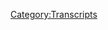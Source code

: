 {{Transcript
    | title         = [[184: Godly Particles and Illiteracy]]
    | caption       = [https://knowledgefight.libsyn.com/knowledge-fight-godly-particles-and-illiteracy Listen to this episode on Libsyn]
    | episodeNumber = [[184: Godly Particles and Illiteracy|184]]
    | length        = 02:50:47
}}

{{MessageBox
    | header     = Warning: Bot Generated Content
    | text       = This transcript was automatically generated by transcription software and likely contains many mistakes and misattributions. Please check the audio for definitive quotes, attribution, and context.
    | image      = N3yvass4myg91.webp
    | imagewidth = 50px
    | id         = warning
}}

{{TranscriptBlock
    | name      = Unknown Speaker
    | timestamp = 00:00:00.000
    | text      = Andy in Kansas, you're on the air. Thanks for holding
}}

{{TranscriptBlock
    | name      = Unknown Speaker
    | timestamp = 00:00:03.839
    | text      = Hello Alex, I'm a first time caller. I'm a huge fan. I love your work. I love you. Hey everybody welcome back to knowledge fight
}}

{{TranscriptBlock
    | name      = Unknown Speaker
    | timestamp = 00:00:09.259
    | text      = I'm Dan. I'm Jordan. We're couple dudes like to sit around drink novelty beverages and talk a little bit about Alex Jones. Indeed
}}

{{TranscriptBlock
    | name      = Unknown Speaker
    | timestamp = 00:00:14.460
    | text      = We are Dan. Although it's not so much novelty beverages at this point. It seems like Lagunitas is in strong rotation. You know
}}

{{TranscriptBlock
    | name      = Unknown Speaker
    | timestamp = 00:00:22.100
    | text      = I'm running out. When we go to the liquor store
}}

{{TranscriptBlock
    | name      = Unknown Speaker
    | timestamp = 00:00:24.820
    | text      = I've pretty much picked out just about every novelty beer and drink that I can find there
}}

{{TranscriptBlock
    | name      = Unknown Speaker
    | timestamp = 00:00:29.460
    | text      = We've been doing the show. Well, you've gone through all the novelty IPAs for sure. You definitely veer that direction
}}

{{TranscriptBlock
    | name      = Unknown Speaker
    | timestamp = 00:00:34.859
    | text      = Well, you know you get a novelty wheat beer and you're in for some hurt. It could be some weird fruit
}}

{{TranscriptBlock
    | name      = Unknown Speaker
    | timestamp = 00:00:40.140
    | text      = Yeah, yeah, and then you're gonna mess with coriander. It's gonna fuck you up. Nobody has time for that. Yeah. Yeah
}}

{{TranscriptBlock
    | name      = Unknown Speaker
    | timestamp = 00:00:45.420
    | text      = Yeah, I I highly recommend avoiding novelty wheat beers. Yes, just my advice end up with some you fuck around and get a white rascal
}}

{{TranscriptBlock
    | name      = Unknown Speaker
    | timestamp = 00:00:52.460
    | text      = Oh, no, no chance. Uh-uh
}}

{{TranscriptBlock
    | name      = Unknown Speaker
    | timestamp = 00:00:54.460
    | text      = Uh-uh. Oh, so that was a great opening bit. I suppose
}}

{{TranscriptBlock
    | name      = Unknown Speaker
    | timestamp = 00:01:00.579
    | text      = Anyway, this show is where I know a lot about Alex Jones
}}

{{TranscriptBlock
    | name      = Unknown Speaker
    | timestamp = 00:01:03.100
    | text      = I don't only know what you tell me about Alex and it's not only about Alex Jones
}}

{{TranscriptBlock
    | name      = Unknown Speaker
    | timestamp = 00:01:07.140
    | text      = It's about all sorts of other things very difficult to explain show if you're jumping in here. Sorry. Yeah. Yeah. Yeah
}}

{{TranscriptBlock
    | name      = Unknown Speaker
    | timestamp = 00:01:13.420
    | text      = Sorry, it's evolved into all con men everywhere. We will find you and you know talk about you
}}

{{TranscriptBlock
    | name      = Unknown Speaker
    | timestamp = 00:01:20.500
    | text      = Yeah for a while. Yeah, so today Jordan we're gonna be doing a time-traveling episode of sorts
}}

{{TranscriptBlock
    | name      = Unknown Speaker
    | timestamp = 00:01:25.739
    | text      = Hey last episode we gave a shout out to a listener Jonathan who?
}}

{{TranscriptBlock
    | name      = Unknown Speaker
    | timestamp = 00:01:30.980
    | text      = Got in touch with me and he had a very good request an interesting request
}}

{{TranscriptBlock
    | name      = Unknown Speaker
    | timestamp = 00:01:35.420
    | text      = I'm very mad at him for giving me this request because it took me down more rabbit holes than I needed to go down
}}

{{TranscriptBlock
    | name      = Unknown Speaker
    | timestamp = 00:01:41.459
    | text      = Okay, I complained to the about this already. You've been bitching at me about this for a while now
}}

{{TranscriptBlock
    | name      = Unknown Speaker
    | timestamp = 00:01:47.099
    | text      = Just so now it's time to blame him. It's not his fault
}}

{{TranscriptBlock
    | name      = Unknown Speaker
    | timestamp = 00:01:50.340
    | text      = I appreciate it on the other level because I got to learn a number of things
}}

{{TranscriptBlock
    | name      = Unknown Speaker
    | timestamp = 00:01:53.299
    | text      = That are a lot of fun and get introduced to some folks that I wouldn't have otherwise
}}

{{TranscriptBlock
    | name      = Unknown Speaker
    | timestamp = 00:01:57.299
    | text      = But I wanted to say that I'm putting together a book to keep track of everything much more
}}

{{TranscriptBlock
    | name      = Unknown Speaker
    | timestamp = 00:02:03.500
    | text      = Completely much more like a to-do list. Yes sort of thing trying to organize my life and my business, right?
}}

{{TranscriptBlock
    | name      = Unknown Speaker
    | timestamp = 00:02:09.780
    | text      = And so I wanted to take a second to recognize that this is a time travel episode
}}

{{TranscriptBlock
    | name      = Unknown Speaker
    | timestamp = 00:02:14.180
    | text      = But there are others that are coming some of them are coming because I and they haven't been done because I keep forgetting and that's my
}}

{{TranscriptBlock
    | name      = Unknown Speaker
    | timestamp = 00:02:21.740
    | text      = Bad. All right, I'm working on it. We will make everything this is our new opening bit you
}}

{{TranscriptBlock
    | name      = Unknown Speaker
    | timestamp = 00:02:26.780
    | text      = Apologizing for all the stuff that you haven't done. Well, there's a little bit of that
}}

{{TranscriptBlock
    | name      = Unknown Speaker
    | timestamp = 00:02:29.939
    | text      = We've been doing that quite frequently recently, but then there's this there's another element to it and there's a one
}}

{{TranscriptBlock
    | name      = Unknown Speaker
    | timestamp = 00:02:35.780
    | text      = Time travel episode that I've been putting off a little bit and not not for not wanting to do it
}}

{{TranscriptBlock
    | name      = Unknown Speaker
    | timestamp = 00:02:41.300
    | text      = But I've realized that I can't do it and that I'll explain it. No need to dance beat around the bush about why?
}}

{{TranscriptBlock
    | name      = Unknown Speaker
    | timestamp = 00:02:48.219
    | text      = So listener Jim who came and visited we had some dry. Yeah. Yeah, it was a delightful time
}}

{{TranscriptBlock
    | name      = Unknown Speaker
    | timestamp = 00:02:53.259
    | text      = He requested I believe you requested his birthday
}}

{{TranscriptBlock
    | name      = Unknown Speaker
    | timestamp = 00:02:56.500
    | text      = And then it turned out being the episode that I found from his birthday was when Benjamin Netanyahu came to the United States
}}

{{TranscriptBlock
    | name      = Unknown Speaker
    | timestamp = 00:03:03.659
    | text      = Oh, that's right
}}

{{TranscriptBlock
    | name      = Unknown Speaker
    | timestamp = 00:03:04.819
    | text      = And it's complicated because Alex is in a state where he's like pro-israel
}}

{{TranscriptBlock
    | name      = Unknown Speaker
    | timestamp = 00:03:10.379
    | text      = But also pro-sovereignty he's into he's in a weird bubble state and it's difficult to sort of get into
}}

{{TranscriptBlock
    | name      = Unknown Speaker
    | timestamp = 00:03:16.659
    | text      = but I realized why I've been putting that off is because when we're in
}}

{{TranscriptBlock
    | name      = Unknown Speaker
    | timestamp = 00:03:20.979
    | text      = 2009 and we are looking at him be very pro-palestinian and fairly anti the state of Israel. I
}}

{{TranscriptBlock
    | name      = Unknown Speaker
    | timestamp = 00:03:28.060
    | text      = Don't think jumping forward to that point when he's going to say pro-israel things is
}}

{{TranscriptBlock
    | name      = Unknown Speaker
    | timestamp = 00:03:34.139
    | text      = Necessarily all that interesting for our path through this
}}

{{TranscriptBlock
    | name      = Unknown Speaker
    | timestamp = 00:03:38.120
    | text      = I'd like to get to that episode where Netanyahu comes to America eventually organically
}}

{{TranscriptBlock
    | name      = Unknown Speaker
    | timestamp = 00:03:42.800
    | text      = well, not necessarily organically, but I think that it does all of us much more in terms of
}}

{{TranscriptBlock
    | name      = Unknown Speaker
    | timestamp = 00:03:49.419
    | text      = understanding and learning
}}

{{TranscriptBlock
    | name      = Unknown Speaker
    | timestamp = 00:03:51.620
    | text      = to watch him pivot towards being pro-israel and
}}

{{TranscriptBlock
    | name      = Unknown Speaker
    | timestamp = 00:03:56.400
    | text      = Palestinian right because we know that's the end result eventually
}}

{{TranscriptBlock
    | name      = Unknown Speaker
    | timestamp = 00:03:59.400
    | text      = Yeah, of course
}}

{{TranscriptBlock
    | name      = Unknown Speaker
    | timestamp = 00:03:59.840
    | text      = So I think it's it's difficult for me to get myself to do that episode
}}

{{TranscriptBlock
    | name      = Unknown Speaker
    | timestamp = 00:04:04.319
    | text      = Because I want to watch him change as opposed to see him post change and then go back and watch him change
}}

{{TranscriptBlock
    | name      = Unknown Speaker
    | timestamp = 00:04:11.240
    | text      = Yes, if that makes you're saying like from a structure of our show standpoint, it feels weird
}}

{{TranscriptBlock
    | name      = Unknown Speaker
    | timestamp = 00:04:15.960
    | text      = Yeah, so this is my way of saying an apology to Jim, but that time travel episode might be two years from now
}}

{{TranscriptBlock
    | name      = Unknown Speaker
    | timestamp = 00:04:23.000
    | text      = It might not be but also anyways if you'd like to speed it up you can bump your donation
}}

{{TranscriptBlock
    | name      = Unknown Speaker
    | timestamp = 00:04:27.360
    | text      = Oh, yeah, that's not what I'm saying
}}

{{TranscriptBlock
    | name      = Unknown Speaker
    | timestamp = 00:04:29.360
    | text      = If you if he has another suggestion, you should feel free to tell me it's not because I'm dodging talking about Israel or any of that
}}

{{TranscriptBlock
    | name      = Unknown Speaker
    | timestamp = 00:04:36.879
    | text      = Shit, right. It's just from a narrative storytelling structure. I think it blows our
}}

{{TranscriptBlock
    | name      = Unknown Speaker
    | timestamp = 00:04:41.240
    | text      = 2009 shit. Yeah a little bit. Yeah. So and also if you have one that you think I've forgotten about which is entirely
}}

{{TranscriptBlock
    | name      = Unknown Speaker
    | timestamp = 00:04:47.600
    | text      = It's might be possible. Yeah, or if you haven't donated on that level and you want to try and trick me
}}

{{TranscriptBlock
    | name      = Unknown Speaker
    | timestamp = 00:04:53.040
    | text      = You're also very welcome
}}

{{TranscriptBlock
    | name      = Unknown Speaker
    | timestamp = 00:04:55.040
    | text      = To send me an email and I will start putting together my to-do list and get everything in order. It will be yeah
}}

{{TranscriptBlock
    | name      = Unknown Speaker
    | timestamp = 00:05:00.480
    | text      = I'll be
}}

{{TranscriptBlock
    | name      = Unknown Speaker
    | timestamp = 00:05:01.560
    | text      = rocking and rolling
}}

{{TranscriptBlock
    | name      = Unknown Speaker
    | timestamp = 00:05:02.959
    | text      = as they said back in the old 50s or
}}

{{TranscriptBlock
    | name      = Unknown Speaker
    | timestamp = 00:05:07.680
    | text      = Something you sure is that what they is that what they said in the old 50s? Oh 50 the old 50s
}}

{{TranscriptBlock
    | name      = Unknown Speaker
    | timestamp = 00:05:13.199
    | text      = So Jordan today, we have a time travel episode. That is not an Alex Jones based time travel episode
}}

{{TranscriptBlock
    | name      = Unknown Speaker
    | timestamp = 00:05:18.800
    | text      = okay, this is an instance where Jonathan actually got in touch with me and was one of the
}}

{{TranscriptBlock
    | name      = Unknown Speaker
    | timestamp = 00:05:25.800
    | text      = inspirations and sort of motivations for me to
}}

{{TranscriptBlock
    | name      = Unknown Speaker
    | timestamp = 00:05:28.800
    | text      = Bring Jim Baker into our fold. Okay, as it were he sent me a message about how
}}

{{TranscriptBlock
    | name      = Unknown Speaker
    | timestamp = 00:05:33.720
    | text      = He was right in line with the con man stuff and I was like, of course he is
}}

{{TranscriptBlock
    | name      = Unknown Speaker
    | timestamp = 00:05:37.040
    | text      = I've been meaning to get a look at him. Let's do it
}}

{{TranscriptBlock
    | name      = Unknown Speaker
    | timestamp = 00:05:40.540
    | text      = Yeah, I very much appreciate it and he had an instance of the Jim Baker show the day before he went to jail
}}

{{TranscriptBlock
    | name      = Unknown Speaker
    | timestamp = 00:05:47.720
    | text      = No, I don't think those archives are up. Oh, okay. This is from May. I believe it's 7th through 10th
}}

{{TranscriptBlock
    | name      = Unknown Speaker
    | timestamp = 00:05:54.279
    | text      = No 8th through 10th. I'm not sure. Okay, whatever those few days in 2015. Oh, that's my birthday. Hey, have a birthday
}}

{{TranscriptBlock
    | name      = Unknown Speaker
    | timestamp = 00:06:04.959
    | text      = It's three days, but you know what Jim Baker does is he just records it all and then puts it out in chunks
}}

{{TranscriptBlock
    | name      = Unknown Speaker
    | timestamp = 00:06:11.620
    | text      = I did not know that. Yeah, why would I know that? I just assumed that you would think that
}}

{{TranscriptBlock
    | name      = Unknown Speaker
    | timestamp = 00:06:15.740
    | text      = What I?
}}

{{TranscriptBlock
    | name      = Unknown Speaker
    | timestamp = 00:06:17.740
    | text      = Why would you know that?
}}

{{TranscriptBlock
    | name      = Unknown Speaker
    | timestamp = 00:06:19.060
    | text      = So that's a crazy thing to know he and Laurie sit down on Grace Street with their guest and they probably record something to the
}}

{{TranscriptBlock
    | name      = Unknown Speaker
    | timestamp = 00:06:26.259
    | text      = Tune of like four hours of them talking shit. Uh-huh, and then he cuts it up and well, he doesn't his his children
}}

{{TranscriptBlock
    | name      = Unknown Speaker
    | timestamp = 00:06:36.459
    | text      = Chunks and he releases it throughout the week as if it was multiple different like one hour segments. Yeah like that. Okay, okay
}}

{{TranscriptBlock
    | name      = Unknown Speaker
    | timestamp = 00:06:43.060
    | text      = Which I got you smart it maximizes. Absolutely. We should fucking do now
}}

{{TranscriptBlock
    | name      = Unknown Speaker
    | timestamp = 00:06:46.259
    | text      = That's how they that's how they film like a family feud and shit. You bang out like eight episodes in a day
}}

{{TranscriptBlock
    | name      = Unknown Speaker
    | timestamp = 00:06:50.800
    | text      = You got the whole week
}}

{{TranscriptBlock
    | name      = Unknown Speaker
    | timestamp = 00:06:51.660
    | text      = Meanwhile idiots like us sit down for three hours and then put that out and then put out another two hour
}}

{{TranscriptBlock
    | name      = Unknown Speaker
    | timestamp = 00:06:57.139
    | text      = Yeah, you know it's called time-consuming and maximizing effort while minimizing profit. Isn't that how that works? Very dumb
}}

{{TranscriptBlock
    | name      = Unknown Speaker
    | timestamp = 00:07:03.980
    | text      = We're not good. We need a production crew or a bunch or a bunch of teens
}}

{{TranscriptBlock
    | name      = Unknown Speaker
    | timestamp = 00:07:07.860
    | text      = But it means we're got there first. So Jordan here is an out-of-context drop from today's show
}}

{{TranscriptBlock
    | name      = Unknown Speaker
    | timestamp = 00:07:14.379
    | text      = Netflix
}}

{{TranscriptBlock
    | name      = Unknown Speaker
    | timestamp = 00:07:16.180
    | text      = Is a fulfillment of prophecy from me me, too
}}

{{TranscriptBlock
    | name      = Unknown Speaker
    | timestamp = 00:07:24.620
    | text      = You know there was there was no when he said Netflix and paused like there's no evil people
}}

{{TranscriptBlock
    | name      = Unknown Speaker
    | timestamp = 00:07:30.620
    | text      = There's no good way that this ends. It's gonna be the devil. It's gonna be awful
}}

{{TranscriptBlock
    | name      = Unknown Speaker
    | timestamp = 00:07:35.139
    | text      = It's going to be sucking the life out of our children. I did not see it coming as his own prophecy
}}

{{TranscriptBlock
    | name      = Unknown Speaker
    | timestamp = 00:07:40.500
    | text      = It is a fulfillment of
}}

{{TranscriptBlock
    | name      = Unknown Speaker
    | timestamp = 00:07:43.100
    | text      = His problem I prophecy his prophecy specifically. Yep. How come he wasn't on the ground floor then? Huh? He was in prison
}}

{{TranscriptBlock
    | name      = Unknown Speaker
    | timestamp = 00:07:50.779
    | text      = That timeline doesn't match up now because he's not wanted. That's why no one wants him dead or alive
}}

{{TranscriptBlock
    | name      = Unknown Speaker
    | timestamp = 00:07:56.819
    | text      = Man steel horse that guy rides
}}

{{TranscriptBlock
    | name      = Unknown Speaker
    | timestamp = 00:07:59.500
    | text      = That's a train
}}

{{TranscriptBlock
    | name      = Unknown Speaker
    | timestamp = 00:08:01.660
    | text      = so
}}

{{TranscriptBlock
    | name      = Unknown Speaker
    | timestamp = 00:08:02.939
    | text      = Jordan you're gonna get into this. There's gonna be a lot of science. Wait, the steel horse is a train
}}

{{TranscriptBlock
    | name      = Unknown Speaker
    | timestamp = 00:08:08.620
    | text      = Yeah, I always thought it was a motorcycle. It could be you're right. I always now motorcycles aren't made of steel
}}

{{TranscriptBlock
    | name      = Unknown Speaker
    | timestamp = 00:08:14.959
    | text      = I know that's stupid. I always are trains made of steel. Mmm. What are trains made of? Yeah, they're made of steel
}}

{{TranscriptBlock
    | name      = Unknown Speaker
    | timestamp = 00:08:20.379
    | text      = I read a in Rand. All right, so no further roads for real. What is gold bullion?
}}

{{TranscriptBlock
    | name      = Unknown Speaker
    | timestamp = 00:08:26.199
    | text      = Anyways continue. Uh, it's a soup
}}

{{TranscriptBlock
    | name      = Unknown Speaker
    | timestamp = 00:08:29.379
    | text      = Stock stock. Okay good
}}

{{TranscriptBlock
    | name      = Unknown Speaker
    | timestamp = 00:08:31.620
    | text      = Oh, it's like a rich people's not like they put gold flakes on top of your dough. Absolutely. I got it
}}

{{TranscriptBlock
    | name      = Unknown Speaker
    | timestamp = 00:08:36.779
    | text      = So today we're going over this and we're gonna sort of treat it as one episode
}}

{{TranscriptBlock
    | name      = Unknown Speaker
    | timestamp = 00:08:41.259
    | text      = It doesn't really matter where the brakes are from the days or anything essentially one episode
}}

{{TranscriptBlock
    | name      = Unknown Speaker
    | timestamp = 00:08:45.860
    | text      = Yeah, so we just don't have to listen to the intro three times, but we will listen to it once
}}

{{TranscriptBlock
    | name      = Unknown Speaker
    | timestamp = 00:08:54.899
    | text      = This is a Christmas special it's hard not to feel happy when that music hits
}}

{{TranscriptBlock
    | name      = Unknown Speaker
    | timestamp = 00:08:59.179
    | text      = It's saccharine diabetes inducing bullshit because it slides in with that
}}

{{TranscriptBlock
    | name      = Unknown Speaker
    | timestamp = 00:09:08.019
    | text      = So fucking close to dancing queens, it's so close to dancing queens, it's a height
}}

{{TranscriptBlock
    | name      = Unknown Speaker
    | timestamp = 00:09:12.639
    | text      = It's a junior high musical soundtrack. It's sickeningly close. Yeah dancing queen. Yeah
}}

{{TranscriptBlock
    | name      = Unknown Speaker
    | timestamp = 00:09:22.539
    | text      = She's a praying queen
}}

{{TranscriptBlock
    | name      = Unknown Speaker
    | timestamp = 00:09:24.539
    | text      = She does seven stuff. There are seals in the Bible gonna die today
}}

{{TranscriptBlock
    | name      = Unknown Speaker
    | timestamp = 00:09:30.620
    | text      = Show coming to you from the village of morning side, which kid is settled in the beautiful Ozark Mountains today
}}

{{TranscriptBlock
    | name      = Unknown Speaker
    | timestamp = 00:09:37.419
    | text      = Jim special guest Tom Horne
}}

{{TranscriptBlock
    | name      = Unknown Speaker
    | timestamp = 00:09:40.779
    | text      = and Chris Putnam
}}

{{TranscriptBlock
    | name      = Unknown Speaker
    | timestamp = 00:09:43.500
    | text      = I'm Kevin Shoria the Morningside band and singers and now direct from Grace Street at Morningside
}}

{{TranscriptBlock
    | name      = Unknown Speaker
    | timestamp = 00:09:50.379
    | text      = Here are your hosts, Jim and Laurie Baker
}}

{{TranscriptBlock
    | name      = Unknown Speaker
    | timestamp = 00:09:56.379
    | text      = Oh no
}}

{{TranscriptBlock
    | name      = Unknown Speaker
    | timestamp = 00:09:58.379
    | text      = Oh no
}}

{{TranscriptBlock
    | name      = Unknown Speaker
    | timestamp = 00:10:00.379
    | text      = No, cuz it's the lead singer of the band
}}

{{TranscriptBlock
    | name      = Unknown Speaker
    | timestamp = 00:10:04.100
    | text      = Sir have some restraint act like you've been there before sir, isn't it great how it's never the same
}}

{{TranscriptBlock
    | name      = Unknown Speaker
    | timestamp = 00:10:09.820
    | text      = Introducer, it's the kids or the guy who's leading the band
}}

{{TranscriptBlock
    | name      = Unknown Speaker
    | timestamp = 00:10:14.059
    | text      = What are they off? Do they have it? Do they have weekends?
}}

{{TranscriptBlock
    | name      = Unknown Speaker
    | timestamp = 00:10:16.779
    | text      = I can't speak today, but I do know that the table is a little crowded
}}

{{TranscriptBlock
    | name      = Unknown Speaker
    | timestamp = 00:10:20.460
    | text      = There are people who I don't know who they are sitting at the that's not entirely true because I do now know
}}

{{TranscriptBlock
    | name      = Unknown Speaker
    | timestamp = 00:10:26.299
    | text      = The de facto co-host who's not Laurie. Yeah, this guy named Zach who he's around a lot
}}

{{TranscriptBlock
    | name      = Unknown Speaker
    | timestamp = 00:10:31.600
    | text      = I was that's not it's not Alex's secret source. All right. Uh-huh. When was the last time he was on the show though?
}}

{{TranscriptBlock
    | name      = Unknown Speaker
    | timestamp = 00:10:37.019
    | text      = Was he in a different?
}}

{{TranscriptBlock
    | name      = Unknown Speaker
    | timestamp = 00:10:41.179
    | text      = I don't know. It should have done that for like 25 minutes
}}

{{TranscriptBlock
    | name      = Unknown Speaker
    | timestamp = 00:10:43.860
    | text      = It's entirely possible that Zach's been hiding out in morning view. That would be the perfect place to very safe
}}

{{TranscriptBlock
    | name      = Unknown Speaker
    | timestamp = 00:10:49.340
    | text      = No one would see you coming everyone's armed. Yeah, everyone's fucking are all the teen employees have guns and haven't masturbated
}}

{{TranscriptBlock
    | name      = Unknown Speaker
    | timestamp = 00:10:56.700
    | text      = Nope, so here's how the show starts. They have jerked off their guns quite a bit though. Undoubtedly. Oh, yeah
}}

{{TranscriptBlock
    | name      = Unknown Speaker
    | timestamp = 00:11:05.740
    | text      = Our should I say to serve
}}

{{TranscriptBlock
    | name      = Unknown Speaker
    | timestamp = 00:11:07.740
    | text      = Is that right? That's right. We are sitting right now in the middle of the large head-drawn collider
}}

{{TranscriptBlock
    | name      = Unknown Speaker
    | timestamp = 00:11:14.659
    | text      = This is the last funny machine man ever built. That's right, and it's amazing
}}

{{TranscriptBlock
    | name      = Unknown Speaker
    | timestamp = 00:11:21.299
    | text      = The scientists are looking for God. No, whatever happened to church
}}

{{TranscriptBlock
    | name      = Unknown Speaker
    | timestamp = 00:11:27.100
    | text      = That's right. That's right. It was disproved. Hmm. So this show is gonna have a lot to do with CERN
}}

{{TranscriptBlock
    | name      = Unknown Speaker
    | timestamp = 00:11:34.299
    | text      = That's good. I like CERN. There's a lot of interesting research going on
}}

{{TranscriptBlock
    | name      = Unknown Speaker
    | timestamp = 00:11:38.340
    | text      = I'm banking and I will say that a lot of the research that I did has nothing to do with CERN
}}

{{TranscriptBlock
    | name      = Unknown Speaker
    | timestamp = 00:11:43.259
    | text      = Because I was banking on you knowing a bit about it. I know quite a bit about so enough
}}

{{TranscriptBlock
    | name      = Unknown Speaker
    | timestamp = 00:11:47.259
    | text      = I know enough to know number one not looking for God. I look I like the large head-drawn collider immensely
}}

{{TranscriptBlock
    | name      = Unknown Speaker
    | timestamp = 00:11:54.860
    | text      = It's what about some of their other colliders that no one seems to be scared of. There's a there's the one under
}}

{{TranscriptBlock
    | name      = Unknown Speaker
    | timestamp = 00:12:00.100
    | text      = Tons of them. Yeah. Yeah. Well, yeah, but it's not that big. There's so much other technological research that they've done
}}

{{TranscriptBlock
    | name      = Unknown Speaker
    | timestamp = 00:12:05.820
    | text      = like the organization's existed since
}}

{{TranscriptBlock
    | name      = Unknown Speaker
    | timestamp = 00:12:07.980
    | text      = 1952 like it's not like this. Yeah, you're nodding really dismissively at me. All right. Well, hold on
}}

{{TranscriptBlock
    | name      = Unknown Speaker
    | timestamp = 00:12:16.779
    | text      = Up until this point we weren't able to generate
}}

{{TranscriptBlock
    | name      = Unknown Speaker
    | timestamp = 00:12:20.500
    | text      = We weren't able to fire protons and the like with enough speed to actually
}}

{{TranscriptBlock
    | name      = Unknown Speaker
    | timestamp = 00:12:24.440
    | text      = Measure the effects measure the particles that could be created there, right? So that is why we built up that
}}

{{TranscriptBlock
    | name      = Unknown Speaker
    | timestamp = 00:12:31.000
    | text      = That's why people built up that fake, you know
}}

{{TranscriptBlock
    | name      = Unknown Speaker
    | timestamp = 00:12:33.320
    | text      = Like what if it creates a black hole as if that was a thing like it's fascinating. It's really fascinating
}}

{{TranscriptBlock
    | name      = Unknown Speaker
    | timestamp = 00:12:39.440
    | text      = I would look into it. There's also another one not necessarily the same thing as the the collider, but it's also being built in
}}

{{TranscriptBlock
    | name      = Unknown Speaker
    | timestamp = 00:12:46.360
    | text      = Fuck fuck fuck. Why can't I remember any of this shit? Anyways, all kinds of cool shit happens there actually not just research into the
}}

{{TranscriptBlock
    | name      = Unknown Speaker
    | timestamp = 00:12:55.120
    | text      = Higgs boson which was kind of and not kind of discovered. It was a really fascinating thing 2013
}}

{{TranscriptBlock
    | name      = Unknown Speaker
    | timestamp = 00:13:01.879
    | text      = Yeah, two years before this episode by exactly exactly
}}

{{TranscriptBlock
    | name      = Unknown Speaker
    | timestamp = 00:13:05.080
    | text      = but the fascinating thing about that is that they wasn't confirmed that
}}

{{TranscriptBlock
    | name      = Unknown Speaker
    | timestamp = 00:13:09.820
    | text      = The Higgs boson was what we thought it would be firm in the standard model. It was kind of it's a very fascinating thing
}}

{{TranscriptBlock
    | name      = Unknown Speaker
    | timestamp = 00:13:15.879
    | text      = They thought it was gonna come in at a certain wavelength in one way
}}

{{TranscriptBlock
    | name      = Unknown Speaker
    | timestamp = 00:13:18.960
    | text      = That would disprove it that would disprove the standard model or another way that would perfectly prove it
}}

{{TranscriptBlock
    | name      = Unknown Speaker
    | timestamp = 00:13:24.659
    | text      = And instead it kind of came in the middle and everybody's like fuck. Well, it's whackadoo shit
}}

{{TranscriptBlock
    | name      = Unknown Speaker
    | timestamp = 00:13:29.879
    | text      = Well, you're just I mean you sound like a recording of these guys. Okay, they're gonna get all into that
}}

{{TranscriptBlock
    | name      = Unknown Speaker
    | timestamp = 00:13:36.159
    | text      = Okay, I'm gonna talk about crazy nonsense. Awesome. I'm excited. I really want to dig into the science here
}}

{{TranscriptBlock
    | name      = Unknown Speaker
    | timestamp = 00:13:41.000
    | text      = All right
}}

{{TranscriptBlock
    | name      = Unknown Speaker
    | timestamp = 00:13:41.340
    | text      = Well, you should know because the question really becomes when do we get into string theory and how far away that's not the question
}}

{{TranscriptBlock
    | name      = Unknown Speaker
    | timestamp = 00:13:47.639
    | text      = Oh, it's not. No, the question is what are those fucking scientists up to?
}}

{{TranscriptBlock
    | name      = Unknown Speaker
    | timestamp = 00:13:52.320
    | text      = This is a very very important book on the path of the immortals
}}

{{TranscriptBlock
    | name      = Unknown Speaker
    | timestamp = 00:13:58.440
    | text      = Now that sounds intriguing right there. Also doesn't also sounds like a Jedi mind tricks album title or something like that
}}

{{TranscriptBlock
    | name      = Unknown Speaker
    | timestamp = 00:14:05.480
    | text      = But I think we're on the same path that they are what is that lighter they they want to make contact with the immortals
}}

{{TranscriptBlock
    | name      = Unknown Speaker
    | timestamp = 00:14:12.919
    | text      = We're kind of warning that the earth is going to make contact with them and it's not going to be pretty
}}

{{TranscriptBlock
    | name      = Unknown Speaker
    | timestamp = 00:14:18.440
    | text      = What Wow Wow, what we've got some
}}

{{TranscriptBlock
    | name      = Unknown Speaker
    | timestamp = 00:14:22.320
    | text      = Amazing Wow stories today amazing news as well. We had amazing stories
}}

{{TranscriptBlock
    | name      = Unknown Speaker
    | timestamp = 00:14:29.039
    | text      = Amazing news Jimmy. There we go. I mean what more could you ask for?
}}

{{TranscriptBlock
    | name      = Unknown Speaker
    | timestamp = 00:14:32.559
    | text      = So there's the scientists are looking for the immortals
}}

{{TranscriptBlock
    | name      = Unknown Speaker
    | timestamp = 00:14:36.440
    | text      = That's the name of the book
}}

{{TranscriptBlock
    | name      = Unknown Speaker
    | timestamp = 00:14:37.799
    | text      = But what they're actually doing
}}

{{TranscriptBlock
    | name      = Unknown Speaker
    | timestamp = 00:14:39.440
    | text      = You see is that they're trying to create some sort of a connection where they can communicate with or open up a portal to another
}}

{{TranscriptBlock
    | name      = Unknown Speaker
    | timestamp = 00:14:46.120
    | text      = Dimension that's what he's saying. That's what he's saying. Yes. Well first off based on his voice alone
}}

{{TranscriptBlock
    | name      = Unknown Speaker
    | timestamp = 00:14:51.639
    | text      = This is Tom Horne here Tom Horne. Yeah, he sounds bananas. How does a human being make those sounds out of his mouth?
}}

{{TranscriptBlock
    | name      = Unknown Speaker
    | timestamp = 00:14:58.840
    | text      = Listen to his voice again. It is
}}

{{TranscriptBlock
    | name      = Unknown Speaker
    | timestamp = 00:15:00.840
    | text      = Disgusting it grates and it all it's gross. Well, that's really fucking
}}

{{TranscriptBlock
    | name      = Unknown Speaker
    | timestamp = 00:15:06.879
    | text      = Shitty of you, you know, it's petty some would say that your voice is grading. I think it absolutely is
}}

{{TranscriptBlock
    | name      = Unknown Speaker
    | timestamp = 00:15:11.919
    | text      = I think it absolutely is it's annoying and I accept that and I I allow it. I think my voice has a
}}

{{TranscriptBlock
    | name      = Unknown Speaker
    | timestamp = 00:15:18.679
    | text      = Droning baritone now your voice is spectacular and I could listen to it for days
}}

{{TranscriptBlock
    | name      = Unknown Speaker
    | timestamp = 00:15:22.879
    | text      = So I think you're being a little bit petty about I know it's not a physical characteristic
}}

{{TranscriptBlock
    | name      = Unknown Speaker
    | timestamp = 00:15:27.539
    | text      = But you know, it does come from the jowls probably
}}

{{TranscriptBlock
    | name      = Unknown Speaker
    | timestamp = 00:15:29.720
    | text      = He probably has some jowls doesn't he Dan look no matter what you say about his voice or anything like that
}}

{{TranscriptBlock
    | name      = Unknown Speaker
    | timestamp = 00:15:35.600
    | text      = You can't argue that he has a grasp on the science. Listen to this
}}

{{TranscriptBlock
    | name      = Unknown Speaker
    | timestamp = 00:15:39.980
    | text      = Some scientists are afraid of what they're doing. Is that right? Well, certainly
}}

{{TranscriptBlock
    | name      = Unknown Speaker
    | timestamp = 00:15:44.840
    | text      = I mean we you know as these programs are playing on television
}}

{{TranscriptBlock
    | name      = Unknown Speaker
    | timestamp = 00:15:49.039
    | text      = This thing will be revving up to the most powerful experiments ever conducted on
}}

{{TranscriptBlock
    | name      = Unknown Speaker
    | timestamp = 00:15:54.600
    | text      = On the face of the earth. They are literally going to accelerate hundreds of millions of protons
}}

{{TranscriptBlock
    | name      = Unknown Speaker
    | timestamp = 00:16:02.399
    | text      = Inside of the tubes that you can see there behind us to just beneath the speed of light
}}

{{TranscriptBlock
    | name      = Unknown Speaker
    | timestamp = 00:16:08.639
    | text      = Then they're going to compress them down to a human hairs with what and they're going to collide as many as 600 million
}}

{{TranscriptBlock
    | name      = Unknown Speaker
    | timestamp = 00:16:15.960
    | text      = particles per second
}}

{{TranscriptBlock
    | name      = Unknown Speaker
    | timestamp = 00:16:17.759
    | text      = This has never happened on earth before unless maybe it was when God spoke and brought all these particles together the first time around
}}

{{TranscriptBlock
    | name      = Unknown Speaker
    | timestamp = 00:16:25.960
    | text      = What?
}}

{{TranscriptBlock
    | name      = Unknown Speaker
    | timestamp = 00:16:27.440
    | text      = Human hairs with man, they're gonna compress protons down to a human hairs with how many protons does he think goes into a human hairs?
}}

{{TranscriptBlock
    | name      = Unknown Speaker
    | timestamp = 00:16:34.720
    | text      = width
}}

{{TranscriptBlock
    | name      = Unknown Speaker
    | timestamp = 00:16:36.000
    | text      = Man, well probably like one sixth of a proton or something like that one six six hairs equals one pro
}}

{{TranscriptBlock
    | name      = Unknown Speaker
    | timestamp = 00:16:41.980
    | text      = All right, so six hairs equals wait, no six protons equal one hair. No, you got to press the proton down to a hair's length
}}

{{TranscriptBlock
    | name      = Unknown Speaker
    | timestamp = 00:16:49.879
    | text      = Okay, hair's width
}}

{{TranscriptBlock
    | name      = Unknown Speaker
    | timestamp = 00:16:52.000
    | text      = This is crazy
}}

{{TranscriptBlock
    | name      = Unknown Speaker
    | timestamp = 00:16:54.120
    | text      = So is that the go is that like the the EU standard of measurement because you know, we use it here
}}

{{TranscriptBlock
    | name      = Unknown Speaker
    | timestamp = 00:16:59.759
    | text      = It's imperial measurement. Okay. Okay. Good. I want to make sure a hair's width is actually just down home
}}

{{TranscriptBlock
    | name      = Unknown Speaker
    | timestamp = 00:17:06.099
    | text      = European slang for six proton
}}

{{TranscriptBlock
    | name      = Unknown Speaker
    | timestamp = 00:17:08.319
    | text      = The size of a quark
}}

{{TranscriptBlock
    | name      = Unknown Speaker
    | timestamp = 00:17:12.319
    | text      = Hmm. So is he talking about the up quarks or the down quarks?
}}

{{TranscriptBlock
    | name      = Unknown Speaker
    | timestamp = 00:17:16.559
    | text      = I'm not sure. I don't think he knows the difference. All right, I look I
}}

{{TranscriptBlock
    | name      = Unknown Speaker
    | timestamp = 00:17:20.559
    | text      = Don't I I'm not I'm not gonna trust somebody
}}

{{TranscriptBlock
    | name      = Unknown Speaker
    | timestamp = 00:17:24.640
    | text      = Who like uses that as like a that like a measurement that they're gonna compress
}}

{{TranscriptBlock
    | name      = Unknown Speaker
    | timestamp = 00:17:30.039
    | text      = Mass protons that have been collided down to hundreds of millions of protons. Sure in a hair's width
}}

{{TranscriptBlock
    | name      = Unknown Speaker
    | timestamp = 00:17:37.839
    | text      = Absolutely, that's like almost two
}}

{{TranscriptBlock
    | name      = Unknown Speaker
    | timestamp = 00:17:40.279
    | text      = Thousand angels dancing on a pin. He's still treating it as one at a time
}}

{{TranscriptBlock
    | name      = Unknown Speaker
    | timestamp = 00:17:43.759
    | text      = He's still treating it as one particle at a time one particle. Boom. Boom. It's hundreds of millions of times
}}

{{TranscriptBlock
    | name      = Unknown Speaker
    | timestamp = 00:17:48.880
    | text      = All right. I don't know man. Look the issue is that they got a grasp on the science. Don't fucking worry about it
}}

{{TranscriptBlock
    | name      = Unknown Speaker
    | timestamp = 00:17:54.579
    | text      = These are scholars. Okay that are talking to Jim Baker about it. But Jim is coming at it from a really different perspective
}}

{{TranscriptBlock
    | name      = Unknown Speaker
    | timestamp = 00:18:01.240
    | text      = He doesn't really know that much but how can we ignore? I mean we have it on the stage right here, Zach
}}

{{TranscriptBlock
    | name      = Unknown Speaker
    | timestamp = 00:18:07.960
    | text      = Here's the pictures in your face
}}

{{TranscriptBlock
    | name      = Unknown Speaker
    | timestamp = 00:18:10.960
    | text      = You'll get the machine that man has built to try to find out who is God
}}

{{TranscriptBlock
    | name      = Unknown Speaker
    | timestamp = 00:18:16.680
    | text      = Where is God is God alive that was built? They wanted to find the God particle, right?
}}

{{TranscriptBlock
    | name      = Unknown Speaker
    | timestamp = 00:18:22.279
    | text      = Very different thing. He thinks it's literal. Yeah, you guys you guys called it the God particle. He
}}

{{TranscriptBlock
    | name      = Unknown Speaker
    | timestamp = 00:18:28.480
    | text      = Jim Baker thinks it's literally like particle. They're looking to find God. What is God? Who is God?
}}

{{TranscriptBlock
    | name      = Unknown Speaker
    | timestamp = 00:18:35.079
    | text      = Those are not questions that scientists are all that concerned with. I don't believe not really that not really their bag. I
}}

{{TranscriptBlock
    | name      = Unknown Speaker
    | timestamp = 00:18:41.920
    | text      = Would you do the audience a solid and explain the importance of the Higgs boson?
}}

{{TranscriptBlock
    | name      = Unknown Speaker
    | timestamp = 00:18:46.720
    | text      = Well, the idea is we don't know why gravity well, they're the earth matter. Yeah
}}

{{TranscriptBlock
    | name      = Unknown Speaker
    | timestamp = 00:18:53.279
    | text      = I don't know why matter we don't is it is gravity a particle. Is it a
}}

{{TranscriptBlock
    | name      = Unknown Speaker
    | timestamp = 00:18:58.559
    | text      = Characteristic, is there something that?
}}

{{TranscriptBlock
    | name      = Unknown Speaker
    | timestamp = 00:19:00.680
    | text      = endows
}}

{{TranscriptBlock
    | name      = Unknown Speaker
    | timestamp = 00:19:01.960
    | text      = Things with matter with gravity with with all of this stuff. We don't actually know why it happens, right?
}}

{{TranscriptBlock
    | name      = Unknown Speaker
    | timestamp = 00:19:07.440
    | text      = And every time we look into it, it only gets more obfuscating and every time you do more experiments
}}

{{TranscriptBlock
    | name      = Unknown Speaker
    | timestamp = 00:19:13.359
    | text      = they almost seem to contradict each other half the time and then you got the standard model which predicts what we think we're going to
}}

{{TranscriptBlock
    | name      = Unknown Speaker
    | timestamp = 00:19:19.359
    | text      = find and that for the most part makes perfect sense right up until you get to things like dark matter and
}}

{{TranscriptBlock
    | name      = Unknown Speaker
    | timestamp = 00:19:27.000
    | text      = Space and and things that we just can't measure. We have no idea how to measure
}}

{{TranscriptBlock
    | name      = Unknown Speaker
    | timestamp = 00:19:31.559
    | text      = so what they're really looking for is some sort of confirmation of the standard model or
}}

{{TranscriptBlock
    | name      = Unknown Speaker
    | timestamp = 00:19:37.440
    | text      = some
}}

{{TranscriptBlock
    | name      = Unknown Speaker
    | timestamp = 00:19:38.720
    | text      = Other model or something that points to the standard model being wrong and then we start getting into wild shit like string theory
}}

{{TranscriptBlock
    | name      = Unknown Speaker
    | timestamp = 00:19:45.880
    | text      = Oh, let me start getting into crazy stuff. All I'm hearing here is they're trying to figure out if God is angry or not
}}

{{TranscriptBlock
    | name      = Unknown Speaker
    | timestamp = 00:19:52.440
    | text      = That's that's what I hear. Are they making God angry probably well, that's certainly the argument
}}

{{TranscriptBlock
    | name      = Unknown Speaker
    | timestamp = 00:19:58.240
    | text      = That's going to be put forth here on this gym because if you start learning how to get gravity going and you then maybe we can
}}

{{TranscriptBlock
    | name      = Unknown Speaker
    | timestamp = 00:20:04.279
    | text      = create
}}

{{TranscriptBlock
    | name      = Unknown Speaker
    | timestamp = 00:20:05.200
    | text      = Gravity and if we can create gravity, what do we even need God for? Well, see now you're starting to sound like Jim Baker's
}}

{{TranscriptBlock
    | name      = Unknown Speaker
    | timestamp = 00:20:13.079
    | text      = paranoid fantasy fears
}}

{{TranscriptBlock
    | name      = Unknown Speaker
    | timestamp = 00:20:15.079
    | text      = Which is never the best thing in the world
}}

{{TranscriptBlock
    | name      = Unknown Speaker
    | timestamp = 00:20:17.799
    | text      = Never great. Yeah, although I think it's probably very consistent that you would embody that which Jim Baker would be afraid of
}}

{{TranscriptBlock
    | name      = Unknown Speaker
    | timestamp = 00:20:24.680
    | text      = I think that's probably that does sound like that does sound like me man
}}

{{TranscriptBlock
    | name      = Unknown Speaker
    | timestamp = 00:20:27.920
    | text      = But speaking of things that they're afraid of there's one aspect of CERN that they cannot stop talking about Sweden
}}

{{TranscriptBlock
    | name      = Unknown Speaker
    | timestamp = 00:20:33.839
    | text      = It's not
}}

{{TranscriptBlock
    | name      = Unknown Speaker
    | timestamp = 00:20:35.839
    | text      = The the Shiva deity that they've got, you know right outside the main offices there
}}

{{TranscriptBlock
    | name      = Unknown Speaker
    | timestamp = 00:20:41.720
    | text      = I'm loving it. That's what it does. It does the cosmic dance that that discombubilates the world
}}

{{TranscriptBlock
    | name      = Unknown Speaker
    | timestamp = 00:20:48.079
    | text      = Discombubulates look at Shiva. Is that that name? That's right
}}

{{TranscriptBlock
    | name      = Unknown Speaker
    | timestamp = 00:20:51.880
    | text      = And what Tom just said I want to reiterate that point but we write outside
}}

{{TranscriptBlock
    | name      = Unknown Speaker
    | timestamp = 00:20:55.799
    | text      = stuff
}}

{{TranscriptBlock
    | name      = Unknown Speaker
    | timestamp = 00:20:57.799
    | text      = Not me off my chair guys
}}

{{TranscriptBlock
    | name      = Unknown Speaker
    | timestamp = 00:20:59.799
    | text      = But what your needs against me? This is the scientist. Okay, why would right?
}}

{{TranscriptBlock
    | name      = Unknown Speaker
    | timestamp = 00:21:06.039
    | text      = scientists who don't believe
}}

{{TranscriptBlock
    | name      = Unknown Speaker
    | timestamp = 00:21:08.799
    | text      = Many times in religion. Why would they have a God put the God back on the screen Mondo?
}}

{{TranscriptBlock
    | name      = Unknown Speaker
    | timestamp = 00:21:14.480
    | text      = There's the God
}}

{{TranscriptBlock
    | name      = Unknown Speaker
    | timestamp = 00:21:17.279
    | text      = Shiva
}}

{{TranscriptBlock
    | name      = Unknown Speaker
    | timestamp = 00:21:19.240
    | text      = Outside the doors of this machine
}}

{{TranscriptBlock
    | name      = Unknown Speaker
    | timestamp = 00:21:22.400
    | text      = Why would he be there Tom?
}}

{{TranscriptBlock
    | name      = Unknown Speaker
    | timestamp = 00:21:24.000
    | text      = Well government of India actually gave that as a gift to CERN because they already were working with CERN
}}

{{TranscriptBlock
    | name      = Unknown Speaker
    | timestamp = 00:21:29.920
    | text      = But what's inscribed on the plaque beneath it is equally important for Christ. It is called Oh
}}

{{TranscriptBlock
    | name      = Unknown Speaker
    | timestamp = 00:21:36.920
    | text      = Omni present
}}

{{TranscriptBlock
    | name      = Unknown Speaker
    | timestamp = 00:21:38.960
    | text      = This is the replacement of Jehovah. There's the picture, but there's no there is no other guy. That's well, they think there is
}}

{{TranscriptBlock
    | name      = Unknown Speaker
    | timestamp = 00:21:46.000
    | text      = Well those idiots look get ahold of those guys. She's got a bunch of arms
}}

{{TranscriptBlock
    | name      = Unknown Speaker
    | timestamp = 00:21:51.079
    | text      = No way, they keep coming back to that over and over again sort of like this is a false God
}}

{{TranscriptBlock
    | name      = Unknown Speaker
    | timestamp = 00:21:55.200
    | text      = Yeah, like all right all right guys sure so it was a gift from the the government of India the state of India because
}}

{{TranscriptBlock
    | name      = Unknown Speaker
    | timestamp = 00:22:01.359
    | text      = They were an associate country with working on CERN. I just want to I want to write just read this
}}

{{TranscriptBlock
    | name      = Unknown Speaker
    | timestamp = 00:22:08.680
    | text      = writing writing about the statue
}}

{{TranscriptBlock
    | name      = Unknown Speaker
    | timestamp = 00:22:11.240
    | text      = Eldon Randall Conde a postdoc student working at CERN wrote quote in the light of day when CERN is teeming with life Shiva seems playful
}}

{{TranscriptBlock
    | name      = Unknown Speaker
    | timestamp = 00:22:18.799
    | text      = Reminding us that the universe is constantly shaking things up making itself
}}

{{TranscriptBlock
    | name      = Unknown Speaker
    | timestamp = 00:22:22.640
    | text      = And is never remaking itself and is never static
}}

{{TranscriptBlock
    | name      = Unknown Speaker
    | timestamp = 00:22:26.160
    | text      = but by night when we have more time to contemplate the deeper questions Shiva literally casts a long shadow over our work a bit like
}}

{{TranscriptBlock
    | name      = Unknown Speaker
    | timestamp = 00:22:32.720
    | text      = The shadows on Plato's cave Shiva reminds me that when we still don't know the answer to one of biggest the biggest questions presented
}}

{{TranscriptBlock
    | name      = Unknown Speaker
    | timestamp = 00:22:39.779
    | text      = By the universe and that every time we collide the beams we must take the cosmic balance sheet into account
}}

{{TranscriptBlock
    | name      = Unknown Speaker
    | timestamp = 00:22:44.880
    | text      = So I'm gonna say real quick nerd
}}

{{TranscriptBlock
    | name      = Unknown Speaker
    | timestamp = 00:22:49.319
    | text      = And number two look at what it's like whenever you hear somebody who's intelligent talk right that amazing
}}

{{TranscriptBlock
    | name      = Unknown Speaker
    | timestamp = 00:22:55.920
    | text      = listen to those words and then compare them with when I stumbled over a couple of compare them with
}}

{{TranscriptBlock
    | name      = Unknown Speaker
    | timestamp = 00:23:02.400
    | text      = They're trying to kill God. This is the this is the false
}}

{{TranscriptBlock
    | name      = Unknown Speaker
    | timestamp = 00:23:06.359
    | text      = They're trying to replace Jehovah hold on there is only one God
}}

{{TranscriptBlock
    | name      = Unknown Speaker
    | timestamp = 00:23:09.920
    | text      = Oh, excuse me, sir. Also physicist Fritz Fritz job Capra further explained in the Tao the Tao of physics quote
}}

{{TranscriptBlock
    | name      = Unknown Speaker
    | timestamp = 00:23:17.400
    | text      = The dance of Shiva symbolizes all the basis of all existence at the same time Shiva reminds us that the manifold forms in the world
}}

{{TranscriptBlock
    | name      = Unknown Speaker
    | timestamp = 00:23:24.240
    | text      = Are not fundamental but illusory and ever-changing
}}

{{TranscriptBlock
    | name      = Unknown Speaker
    | timestamp = 00:23:26.359
    | text      = I need you to stop using words like manifold and illusory if we've got Jim Baker listening
}}

{{TranscriptBlock
    | name      = Unknown Speaker
    | timestamp = 00:23:31.720
    | text      = He's not does not understand those words modern physics has shown that the rhythm of creation and destruction is not only
}}

{{TranscriptBlock
    | name      = Unknown Speaker
    | timestamp = 00:23:36.839
    | text      = manifest in the turn of the seasons and in the birth of death birth and death of all living creatures but also in the
}}

{{TranscriptBlock
    | name      = Unknown Speaker
    | timestamp = 00:23:42.279
    | text      = very essence of inorganic matter
}}

{{TranscriptBlock
    | name      = Unknown Speaker
    | timestamp = 00:23:43.920
    | text      = So there's a lot of very nice poetic ways that you can work in the idea of you know, the dance of Shiva
}}

{{TranscriptBlock
    | name      = Unknown Speaker
    | timestamp = 00:23:51.640
    | text      = Just all everything. Oh, you don't have to do it religiously. You can just do it poetically
}}

{{TranscriptBlock
    | name      = Unknown Speaker
    | timestamp = 00:23:58.680
    | text      = Those guys know who Shiva is right and these guys are like
}}

{{TranscriptBlock
    | name      = Unknown Speaker
    | timestamp = 00:24:03.160
    | text      = This he is out here trying to replace Jehovah and you're like you do not know anything about Shiva
}}

{{TranscriptBlock
    | name      = Unknown Speaker
    | timestamp = 00:24:10.200
    | text      = Do you sir? Mm-hmm and Jim keeps saying that God. Yeah
}}

{{TranscriptBlock
    | name      = Unknown Speaker
    | timestamp = 00:24:15.240
    | text      = So that's that's that God over there. Yeah, so Chris Putnam
}}

{{TranscriptBlock
    | name      = Unknown Speaker
    | timestamp = 00:24:19.240
    | text      = I said rest in peace during the when he was introduced
}}

{{TranscriptBlock
    | name      = Unknown Speaker
    | timestamp = 00:24:21.799
    | text      = Is he dead or is he just never going to show up on Jim Baker show?
}}

{{TranscriptBlock
    | name      = Unknown Speaker
    | timestamp = 00:24:25.720
    | text      = No, he tragically passed. I think it was only like 51 died surprisingly. I'm trying to figure that out
}}

{{TranscriptBlock
    | name      = Unknown Speaker
    | timestamp = 00:24:30.759
    | text      = I'm what I could glean. I I would guess it was a heart attack or something like that. He died last year
}}

{{TranscriptBlock
    | name      = Unknown Speaker
    | timestamp = 00:24:35.079
    | text      = And you know, I don't I don't take any any enjoyment in that. That's very sad
}}

{{TranscriptBlock
    | name      = Unknown Speaker
    | timestamp = 00:24:40.920
    | text      = At the same time. I also don't think it's that tragic. Hey, he had a family
}}

{{TranscriptBlock
    | name      = Unknown Speaker
    | timestamp = 00:24:44.759
    | text      = So he has not spoken yet and he jumps in here to explain that
}}

{{TranscriptBlock
    | name      = Unknown Speaker
    | timestamp = 00:24:52.519
    | text      = Science proves God and just to put it really simply
}}

{{TranscriptBlock
    | name      = Unknown Speaker
    | timestamp = 00:24:57.000
    | text      = What Einstein discovered and what they're discovering the smaller they get is that human consciousness
}}

{{TranscriptBlock
    | name      = Unknown Speaker
    | timestamp = 00:25:03.079
    | text      = The observer affects reality. So some of these things it looks like a wave
}}

{{TranscriptBlock
    | name      = Unknown Speaker
    | timestamp = 00:25:08.680
    | text      = Okay, sometimes it looks like a bullet like a particle now
}}

{{TranscriptBlock
    | name      = Unknown Speaker
    | timestamp = 00:25:12.039
    | text      = It's actually both until somebody looks at it when you look at it. It actually determines what state it's in
}}

{{TranscriptBlock
    | name      = Unknown Speaker
    | timestamp = 00:25:17.799
    | text      = Which is really odd given, you know an atheistic world that wouldn't make any sense
}}

{{TranscriptBlock
    | name      = Unknown Speaker
    | timestamp = 00:25:23.559
    | text      = Why would your mind have any effect of a reality? So they're actually proving our world view
}}

{{TranscriptBlock
    | name      = Unknown Speaker
    | timestamp = 00:25:29.240
    | text      = No through their atheistic mindset whether they realize it or not because they're proving that human consciousness are our our soul
}}

{{TranscriptBlock
    | name      = Unknown Speaker
    | timestamp = 00:25:36.200
    | text      = Our essence actually affects physical reality in a way so we really don't understand it all. Nope
}}

{{TranscriptBlock
    | name      = Unknown Speaker
    | timestamp = 00:25:41.720
    | text      = Not how that works at all. No, but what they're what they're proving is that light affects light
}}

{{TranscriptBlock
    | name      = Unknown Speaker
    | timestamp = 00:25:47.720
    | text      = Light affects light. Hmm, not that the human mind
}}

{{TranscriptBlock
    | name      = Unknown Speaker
    | timestamp = 00:25:53.319
    | text      = It's not that we it's not that when we observe it we force the wave function to collapse
}}

{{TranscriptBlock
    | name      = Unknown Speaker
    | timestamp = 00:25:58.039
    | text      = It's that in order to observe it we have to shine light on it, which then forces the wave function to collapse
}}

{{TranscriptBlock
    | name      = Unknown Speaker
    | timestamp = 00:26:03.160
    | text      = It's not like our eyes are doing it. No, it's our eyes. Okay
}}

{{TranscriptBlock
    | name      = Unknown Speaker
    | timestamp = 00:26:06.920
    | text      = Now admittedly, I don't know a whole lot about quantum physics. That's not a area of study that I am very i'm not even really
}}

{{TranscriptBlock
    | name      = Unknown Speaker
    | timestamp = 00:26:13.799
    | text      = Really conversant in it necessarily i've watched some youtube videos
}}

{{TranscriptBlock
    | name      = Unknown Speaker
    | timestamp = 00:26:18.539
    | text      = Also much like chris probably has also that wasn't einstein
}}

{{TranscriptBlock
    | name      = Unknown Speaker
    | timestamp = 00:26:22.460
    | text      = He's very einstein wasn't the guy who figured out that uh, uh light is both a particle and a wave
}}

{{TranscriptBlock
    | name      = Unknown Speaker
    | timestamp = 00:26:27.420
    | text      = No, no, there's a little bit after him. I uh, as I understand but um, you know
}}

{{TranscriptBlock
    | name      = Unknown Speaker
    | timestamp = 00:26:32.779
    | text      = What are you gonna do? What are you gonna do? This is one of those things that like I think that um,
}}

{{TranscriptBlock
    | name      = Unknown Speaker
    | timestamp = 00:26:38.140
    | text      = You know uncertainty, uh rules in uh, you know
}}

{{TranscriptBlock
    | name      = Unknown Speaker
    | timestamp = 00:26:41.579
    | text      = Like uh the schrodinger's cat kind of well, that's what he's referencing. Right, right, but ideas like that. Uh, really bring up this
}}

{{TranscriptBlock
    | name      = Unknown Speaker
    | timestamp = 00:26:49.259
    | text      = it's
}}

{{TranscriptBlock
    | name      = Unknown Speaker
    | timestamp = 00:26:50.539
    | text      = It's the form of science that's most easily abused right by people who have an agenda
}}

{{TranscriptBlock
    | name      = Unknown Speaker
    | timestamp = 00:26:56.299
    | text      = Especially since the people who do know about it also agree
}}

{{TranscriptBlock
    | name      = Unknown Speaker
    | timestamp = 00:27:00.220
    | text      = Nobody really knows that much about it and they're not going to engage like they're not going to be like, oh no
}}

{{TranscriptBlock
    | name      = Unknown Speaker
    | timestamp = 00:27:05.259
    | text      = They're not going to go on jim baker's show and thoroughly explain it
}}

{{TranscriptBlock
    | name      = Unknown Speaker
    | timestamp = 00:27:08.140
    | text      = No, they're not going to come on this show and fully explain. Hell no
}}

{{TranscriptBlock
    | name      = Unknown Speaker
    | timestamp = 00:27:10.619
    | text      = Um, so generally most people don't get uh without studying it don't really understand it
}}

{{TranscriptBlock
    | name      = Unknown Speaker
    | timestamp = 00:27:16.299
    | text      = yeah, I don't think these guys have because what you because if you
}}

{{TranscriptBlock
    | name      = Unknown Speaker
    | timestamp = 00:27:19.819
    | text      = If you are talking to a quantum physicist, you're eventually going to get to the point where they say
}}

{{TranscriptBlock
    | name      = Unknown Speaker
    | timestamp = 00:27:25.180
    | text      = All of this we can measure and I can tell you that this is true
}}

{{TranscriptBlock
    | name      = Unknown Speaker
    | timestamp = 00:27:29.819
    | text      = But the stuff that we can't measure is so great that I can't tell you that anything is true. Right, right because
}}

{{TranscriptBlock
    | name      = Unknown Speaker
    | timestamp = 00:27:37.099
    | text      = Uh, we're trying man. That's why we got all this
}}

{{TranscriptBlock
    | name      = Unknown Speaker
    | timestamp = 00:27:40.859
    | text      = We built the biggest fucking thing ever right just to be like shut the fuck up you asshole
}}

{{TranscriptBlock
    | name      = Unknown Speaker
    | timestamp = 00:27:45.980
    | text      = We're not looking for god. We're not trying to open a portal. No
}}

{{TranscriptBlock
    | name      = Unknown Speaker
    | timestamp = 00:27:49.980
    | text      = Where are we even where would it even go so far? A lot of this has just been
}}

{{TranscriptBlock
    | name      = Unknown Speaker
    | timestamp = 00:27:54.700
    | text      = Still a little bit of laying the groundwork. This is going to spin off the rails pretty hard and I
}}

{{TranscriptBlock
    | name      = Unknown Speaker
    | timestamp = 00:28:00.779
    | text      = I believe that it starts in this I feel like misrepresenting the two slits experiment has already made me angry at
}}

{{TranscriptBlock
    | name      = Unknown Speaker
    | timestamp = 00:28:08.859
    | text      = How far off the rails this has gone very basically off the rails already off the rails
}}

{{TranscriptBlock
    | name      = Unknown Speaker
    | timestamp = 00:28:13.579
    | text      = I have one piece of evidence that it is damning
}}

{{TranscriptBlock
    | name      = Unknown Speaker
    | timestamp = 00:28:17.740
    | text      = That jim baker doesn't have and that his guests don't like hold on
}}

{{TranscriptBlock
    | name      = Unknown Speaker
    | timestamp = 00:28:22.140
    | text      = Okay, like it would be it's the sort of thing that I legitimately believe is
}}

{{TranscriptBlock
    | name      = Unknown Speaker
    | timestamp = 00:28:27.819
    | text      = Disqualifying for the idea that someone has ever read the bible
}}

{{TranscriptBlock
    | name      = Unknown Speaker
    | timestamp = 00:28:32.960
    | text      = Or has ever studied ever even read the bible or has ever even studied the idea of christianity
}}

{{TranscriptBlock
    | name      = Unknown Speaker
    | timestamp = 00:28:38.799
    | text      = Any of those things I think if you don't know this one piece of information
}}

{{TranscriptBlock
    | name      = Unknown Speaker
    | timestamp = 00:28:43.599
    | text      = I think this is one of those times where I wish I got sorry. Sorry. Sorry. I had to cut in real quick
}}

{{TranscriptBlock
    | name      = Unknown Speaker
    | timestamp = 00:28:48.799
    | text      = This is one of the times where I feel so miserable that I couldn't that I didn't know what we were going to talk about
}}

{{TranscriptBlock
    | name      = Unknown Speaker
    | timestamp = 00:28:54.640
    | text      = because the way my brain works is like
}}

{{TranscriptBlock
    | name      = Unknown Speaker
    | timestamp = 00:28:56.640
    | text      = All of this information is spinning around in my head
}}

{{TranscriptBlock
    | name      = Unknown Speaker
    | timestamp = 00:28:59.279
    | text      = But now i'm trying to improv it and pull it from all kinds of different directions
}}

{{TranscriptBlock
    | name      = Unknown Speaker
    | timestamp = 00:29:02.880
    | text      = So i'm going to sound like an idiot. I should have texted you i'm in like
}}

{{TranscriptBlock
    | name      = Unknown Speaker
    | timestamp = 00:29:06.400
    | text      = Brush up on remember remember remember physics and cern and all of that shit and i'm like hey
}}

{{TranscriptBlock
    | name      = Unknown Speaker
    | timestamp = 00:29:11.759
    | text      = Yeah, you're doing good, but everything goes off the rails. I believe starting
}}

{{TranscriptBlock
    | name      = Unknown Speaker
    | timestamp = 00:29:16.640
    | text      = In this next clip. That's what they're trying to do
}}

{{TranscriptBlock
    | name      = Unknown Speaker
    | timestamp = 00:29:19.200
    | text      = Verify a parallel reality now if I remember correctly back when I was a boy no back in the bible days
}}

{{TranscriptBlock
    | name      = Unknown Speaker
    | timestamp = 00:29:25.200
    | text      = When they were building a tower
}}

{{TranscriptBlock
    | name      = Unknown Speaker
    | timestamp = 00:29:28.000
    | text      = Called babel or babel babel babel
}}

{{TranscriptBlock
    | name      = Unknown Speaker
    | timestamp = 00:29:31.359
    | text      = the tower
}}

{{TranscriptBlock
    | name      = Unknown Speaker
    | timestamp = 00:29:32.480
    | text      = to
}}

{{TranscriptBlock
    | name      = Unknown Speaker
    | timestamp = 00:29:33.359
    | text      = Go into heaven
}}

{{TranscriptBlock
    | name      = Unknown Speaker
    | timestamp = 00:29:34.880
    | text      = Is that right? Yeah
}}

{{TranscriptBlock
    | name      = Unknown Speaker
    | timestamp = 00:29:36.400
    | text      = now
}}

{{TranscriptBlock
    | name      = Unknown Speaker
    | timestamp = 00:29:37.759
    | text      = If my mind serves me correctly
}}

{{TranscriptBlock
    | name      = Unknown Speaker
    | timestamp = 00:29:40.319
    | text      = They they were looking for more of a doorway to heaven a stair now, let's face it
}}

{{TranscriptBlock
    | name      = Unknown Speaker
    | timestamp = 00:29:47.440
    | text      = You're not going to build a stairway or a tower
}}

{{TranscriptBlock
    | name      = Unknown Speaker
    | timestamp = 00:29:50.960
    | text      = And walk up and go into heaven
}}

{{TranscriptBlock
    | name      = Unknown Speaker
    | timestamp = 00:29:52.960
    | text      = You can't climb that high
}}

{{TranscriptBlock
    | name      = Unknown Speaker
    | timestamp = 00:29:55.599
    | text      = So I don't think they were trying to build just a tower that would get up and say hi god
}}

{{TranscriptBlock
    | name      = Unknown Speaker
    | timestamp = 00:30:02.079
    | text      = Good morning. Hey god. Good morning. Hey god. Good morning. What time is it?
}}

{{TranscriptBlock
    | name      = Unknown Speaker
    | timestamp = 00:30:06.160
    | text      = What time zone does god live in dad? So that's uh, is he grenich mean time must be yeah, uh, all the upper crust
}}

{{TranscriptBlock
    | name      = Unknown Speaker
    | timestamp = 00:30:13.279
    | text      = Okay, subscribe to grenich mean. Yeah. Um, look dude
}}

{{TranscriptBlock
    | name      = Unknown Speaker
    | timestamp = 00:30:17.359
    | text      = Fair enough fair play to you
}}

{{TranscriptBlock
    | name      = Unknown Speaker
    | timestamp = 00:30:19.759
    | text      = Fair play to you. Uh, jim baker. I suppose. Yes. You can't climb high enough. I
}}

{{TranscriptBlock
    | name      = Unknown Speaker
    | timestamp = 00:30:26.079
    | text      = I would call i'm glad he does know that
}}

{{TranscriptBlock
    | name      = Unknown Speaker
    | timestamp = 00:30:29.200
    | text      = That's good. That suggests a basic understanding of science. Well
}}

{{TranscriptBlock
    | name      = Unknown Speaker
    | timestamp = 00:30:33.279
    | text      = That is in sharp contrast with his co-host zach who comes in with this
}}

{{TranscriptBlock
    | name      = Unknown Speaker
    | timestamp = 00:30:38.799
    | text      = Now the crazy thing is this could they have possibly gotten to heaven in the tower of babel?
}}

{{TranscriptBlock
    | name      = Unknown Speaker
    | timestamp = 00:30:44.640
    | text      = Would they have if god wouldn't have destroyed them and I would say with an emphatic answer an emphatic
}}

{{TranscriptBlock
    | name      = Unknown Speaker
    | timestamp = 00:30:52.079
    | text      = I expected him to say no. Unfortunately, he says what?
}}

{{TranscriptBlock
    | name      = Unknown Speaker
    | timestamp = 00:30:56.319
    | text      = Yes, yes
}}

{{TranscriptBlock
    | name      = Unknown Speaker
    | timestamp = 00:30:57.519
    | text      = They would have and we can learn this from genesis chapter 11 and it says this
}}

{{TranscriptBlock
    | name      = Unknown Speaker
    | timestamp = 00:31:02.079
    | text      = It says and then they said come let us build ourselves a city with a tower that reaches to the heaven
}}

{{TranscriptBlock
    | name      = Unknown Speaker
    | timestamp = 00:31:07.359
    | text      = So that we may make a name for ourselves. Otherwise, we'll be scattered over the whole face of the earth, but the lord came down
}}

{{TranscriptBlock
    | name      = Unknown Speaker
    | timestamp = 00:31:13.599
    | text      = To see the city and the tower that people were building first of all
}}

{{TranscriptBlock
    | name      = Unknown Speaker
    | timestamp = 00:31:17.039
    | text      = I love the idea of like god coming down just to see it like hey, what the fuck are these assholes doing?
}}

{{TranscriptBlock
    | name      = Unknown Speaker
    | timestamp = 00:31:21.680
    | text      = Well, actually I love that his real problem was he was hanging his toes off the edge of heaven for a while
}}

{{TranscriptBlock
    | name      = Unknown Speaker
    | timestamp = 00:31:27.440
    | text      = And they almost brushed up on that tower and he's like nah, I gotta stop this shit
}}

{{TranscriptBlock
    | name      = Unknown Speaker
    | timestamp = 00:31:31.119
    | text      = They're fucking with my fishing strongly disagree. I think what happened is that one of god's buddies came over
}}

{{TranscriptBlock
    | name      = Unknown Speaker
    | timestamp = 00:31:35.759
    | text      = He's like god's buddy. He's like they're fucking talking shiva. Yeah, shiva comes over and he's like they're taking they're fucking calling you out your name
}}

{{TranscriptBlock
    | name      = Unknown Speaker
    | timestamp = 00:31:42.000
    | text      = They're talking shit about you. You're going to stand for that. So god comes down checks out the city
}}

{{TranscriptBlock
    | name      = Unknown Speaker
    | timestamp = 00:31:45.680
    | text      = He's like what the fuck is this tower? It's bullshit sons of bitches who planned this it's right next to a grocery store
}}

{{TranscriptBlock
    | name      = Unknown Speaker
    | timestamp = 00:31:51.279
    | text      = Come on, man next to the only way into heaven. We're zoning laws
}}

{{TranscriptBlock
    | name      = Unknown Speaker
    | timestamp = 00:31:55.839
    | text      = And the lord said this are you ready for this?
}}

{{TranscriptBlock
    | name      = Unknown Speaker
    | timestamp = 00:31:58.799
    | text      = If as one people speaking the same language, they've begun to do this
}}

{{TranscriptBlock
    | name      = Unknown Speaker
    | timestamp = 00:32:03.039
    | text      = Then nothing they plan to do will be impossible for them the very thing the god of the universe
}}

{{TranscriptBlock
    | name      = Unknown Speaker
    | timestamp = 00:32:09.519
    | text      = He said that nothing they do would be impossible for them that that indicates that the very thing that they had set out to do
}}

{{TranscriptBlock
    | name      = Unknown Speaker
    | timestamp = 00:32:15.839
    | text      = What have been achieved?
}}

{{TranscriptBlock
    | name      = Unknown Speaker
    | timestamp = 00:32:17.839
    | text      = so
}}

{{TranscriptBlock
    | name      = Unknown Speaker
    | timestamp = 00:32:18.880
    | text      = Boy, these guys don't understand metaphor. Well, that's gonna be uh, they really don't understand metaphor
}}

{{TranscriptBlock
    | name      = Unknown Speaker
    | timestamp = 00:32:24.480
    | text      = That's gonna be a running theme. So
}}

{{TranscriptBlock
    | name      = Unknown Speaker
    | timestamp = 00:32:27.200
    | text      = So even biblical literalists are like they weren't actually building the tower to heaven
}}

{{TranscriptBlock
    | name      = Unknown Speaker
    | timestamp = 00:32:32.960
    | text      = Guys, you can't do that. Well, it's not upstairs also
}}

{{TranscriptBlock
    | name      = Unknown Speaker
    | timestamp = 00:32:37.759
    | text      = It's not upstairs also fun little bit of trivia the phrase tower of babel does not exist in the bible
}}

{{TranscriptBlock
    | name      = Unknown Speaker
    | timestamp = 00:32:44.400
    | text      = Um, also, it's not a real thing
}}

{{TranscriptBlock
    | name      = Unknown Speaker
    | timestamp = 00:32:46.720
    | text      = Uh, it's merely what's known as an etiology which is like a little story that's meant to explain something
}}

{{TranscriptBlock
    | name      = Unknown Speaker
    | timestamp = 00:32:51.519
    | text      = Yeah, basically, it's meant to explain why people have different languages and teach children against the idea of hubris against god
}}

{{TranscriptBlock
    | name      = Unknown Speaker
    | timestamp = 00:32:57.359
    | text      = Yeah, that sort of thing. It is very similar to this other myth. There are tons of them
}}

{{TranscriptBlock
    | name      = Unknown Speaker
    | timestamp = 00:33:02.559
    | text      = It's it's like a it's like a big one. It's in the public consciousness
}}

{{TranscriptBlock
    | name      = Unknown Speaker
    | timestamp = 00:33:06.319
    | text      = uh led zeppelin referenced it one time, um
}}

{{TranscriptBlock
    | name      = Unknown Speaker
    | timestamp = 00:33:10.960
    | text      = It's that guy dyer maker who?
}}

{{TranscriptBlock
    | name      = Unknown Speaker
    | timestamp = 00:33:14.000
    | text      = who uh
}}

{{TranscriptBlock
    | name      = Unknown Speaker
    | timestamp = 00:33:15.759
    | text      = Went up like the magic carpet ride. Yes. There you go
}}

{{TranscriptBlock
    | name      = Unknown Speaker
    | timestamp = 00:33:21.279
    | text      = It was actually zoso
}}

{{TranscriptBlock
    | name      = Unknown Speaker
    | timestamp = 00:33:24.480
    | text      = Well, no, I mean yeah stairway to heaven, uh is icarus it's icarus flying too close to the sun
}}

{{TranscriptBlock
    | name      = Unknown Speaker
    | timestamp = 00:33:30.400
    | text      = That's the whole thing. They're even more literal analogs throughout history in different cultures
}}

{{TranscriptBlock
    | name      = Unknown Speaker
    | timestamp = 00:33:34.559
    | text      = There's a sumerian myth about m murcar's ziggurat a mexican tale about the construction of the pyramid of cholula
}}

{{TranscriptBlock
    | name      = Unknown Speaker
    | timestamp = 00:33:41.359
    | text      = There's a bunch of different versions throughout africa and even some in tibet
}}

{{TranscriptBlock
    | name      = Unknown Speaker
    | timestamp = 00:33:44.720
    | text      = Yeah
}}

{{TranscriptBlock
    | name      = Unknown Speaker
    | timestamp = 00:33:45.200
    | text      = um and and the historians have tried to figure out exactly like is it possible that there was a tower of babel that this is
}}

{{TranscriptBlock
    | name      = Unknown Speaker
    | timestamp = 00:33:51.119
    | text      = like something that um actually comes down from history
}}

{{TranscriptBlock
    | name      = Unknown Speaker
    | timestamp = 00:33:54.880
    | text      = And there was a ziggurat dedicated to marduk in babylon called marduk's a bad fella. It was called etimanonkey
}}

{{TranscriptBlock
    | name      = Unknown Speaker
    | timestamp = 00:34:01.299
    | text      = Uh, but based on historical context, there's almost no chance
}}

{{TranscriptBlock
    | name      = Unknown Speaker
    | timestamp = 00:34:05.140
    | text      = This is what the story in the bible is referring to
}}

{{TranscriptBlock
    | name      = Unknown Speaker
    | timestamp = 00:34:07.220
    | text      = One of the chief problems being that the tower of babel was said to be built under nimrod, which would have been around 2000 bc
}}

{{TranscriptBlock
    | name      = Unknown Speaker
    | timestamp = 00:34:13.380
    | text      = And etimanonkey, uh is almost certainly from around 12th century BCE
}}

{{TranscriptBlock
    | name      = Unknown Speaker
    | timestamp = 00:34:18.260
    | text      = It's impossible to tell for sure since babylon was destroyed in 689 bc and etimanonkey
}}

{{TranscriptBlock
    | name      = Unknown Speaker
    | timestamp = 00:34:24.579
    | text      = Uh was destroyed along with it either way
}}

{{TranscriptBlock
    | name      = Unknown Speaker
    | timestamp = 00:34:28.260
    | text      = Uh that uh that ziggurat that was built
}}

{{TranscriptBlock
    | name      = Unknown Speaker
    | timestamp = 00:34:30.340
    | text      = Was about 300 feet tall, uh, which isn't tiny but for comparison that's less than half the height of the chicago board of trade building
}}

{{TranscriptBlock
    | name      = Unknown Speaker
    | timestamp = 00:34:36.900
    | text      = The 44th tallest building in chicago. Do you know what's crazy about that building?
}}

{{TranscriptBlock
    | name      = Unknown Speaker
    | timestamp = 00:34:41.380
    | text      = It's about to be taken down by god. It got a little too close everyone there's speaking the same language getting up real close
}}

{{TranscriptBlock
    | name      = Unknown Speaker
    | timestamp = 00:34:48.019
    | text      = Nothing is impossible for these people who speak the same language. We got to tear it down tear down that wall. Mr
}}

{{TranscriptBlock
    | name      = Unknown Speaker
    | timestamp = 00:34:54.099
    | text      = God, there's also a
}}

{{TranscriptBlock
    | name      = Unknown Speaker
    | timestamp = 00:34:55.539
    | text      = A sort of theme in the story that they're missing and not even dealing with and that is the idea that god is affirming that
}}

{{TranscriptBlock
    | name      = Unknown Speaker
    | timestamp = 00:35:02.340
    | text      = If people work together, there's they have boundless potential furthermore
}}

{{TranscriptBlock
    | name      = Unknown Speaker
    | timestamp = 00:35:06.420
    | text      = It is suggesting that god is afraid of people or is uh vested in them not working together
}}

{{TranscriptBlock
    | name      = Unknown Speaker
    | timestamp = 00:35:14.659
    | text      = In some ways, uh, he's like, oh no, uh-uh can't be having this
}}

{{TranscriptBlock
    | name      = Unknown Speaker
    | timestamp = 00:35:18.579
    | text      = Yeah, so I mean they keep coming back to this and trying to compare cern to the tower of babel
}}

{{TranscriptBlock
    | name      = Unknown Speaker
    | timestamp = 00:35:23.619
    | text      = Okay, and whatever what fine sure whatever. Ah
}}

{{TranscriptBlock
    | name      = Unknown Speaker
    | timestamp = 00:35:27.860
    | text      = Do what you do. It's it's only because that one theme of the story the hubris against god is what they're trying to
}}

{{TranscriptBlock
    | name      = Unknown Speaker
    | timestamp = 00:35:35.059
    | text      = Create as all that's going on at cern
}}

{{TranscriptBlock
    | name      = Unknown Speaker
    | timestamp = 00:35:38.820
    | text      = So now yes
}}

{{TranscriptBlock
    | name      = Unknown Speaker
    | timestamp = 00:35:40.500
    | text      = There's more to this story. What's that?
}}

{{TranscriptBlock
    | name      = Unknown Speaker
    | timestamp = 00:35:42.659
    | text      = And that is wait the tower of babel. No, we're off tower of babel for now
}}

{{TranscriptBlock
    | name      = Unknown Speaker
    | timestamp = 00:35:46.420
    | text      = And now we're getting into the story of tom horn
}}

{{TranscriptBlock
    | name      = Unknown Speaker
    | timestamp = 00:35:48.980
    | text      = And uh, chris putnam that sounds like a classic myth. It is one of the great tales of history one of the great love stories
}}

{{TranscriptBlock
    | name      = Unknown Speaker
    | timestamp = 00:35:57.219
    | text      = um
}}

{{TranscriptBlock
    | name      = Unknown Speaker
    | timestamp = 00:35:59.059
    | text      = Not since uh is old and tristan have we had such a great romance
}}

{{TranscriptBlock
    | name      = Unknown Speaker
    | timestamp = 00:36:04.820
    | text      = star crossed lovers
}}

{{TranscriptBlock
    | name      = Unknown Speaker
    | timestamp = 00:36:05.940
    | text      = I only know about that is old and tristan because of uh, like I worked at a movie theater when that movie came out
}}

{{TranscriptBlock
    | name      = Unknown Speaker
    | timestamp = 00:36:12.500
    | text      = The is old movie or whatever
}}

{{TranscriptBlock
    | name      = Unknown Speaker
    | timestamp = 00:36:13.860
    | text      = I believe and all I remember was all of the marketing materials were so petty about romeo and juliette
}}

{{TranscriptBlock
    | name      = Unknown Speaker
    | timestamp = 00:36:21.059
    | text      = They were all like I remember it to this day. You think you think romeo and juliette was good. Yeah
}}

{{TranscriptBlock
    | name      = Unknown Speaker
    | timestamp = 00:36:26.260
    | text      = You ain't seen shit. It was more like romeo and juliette ripped us off
}}

{{TranscriptBlock
    | name      = Unknown Speaker
    | timestamp = 00:36:32.260
    | text      = All right
}}

{{TranscriptBlock
    | name      = Unknown Speaker
    | timestamp = 00:36:33.539
    | text      = Wait, wait, so the even the movie people are saying that romeo and juliette ripped tristan
}}

{{TranscriptBlock
    | name      = Unknown Speaker
    | timestamp = 00:36:38.900
    | text      = And he's old off that was part of the marketing campaign of it. Yeah, it was crazy
}}

{{TranscriptBlock
    | name      = Unknown Speaker
    | timestamp = 00:36:45.300
    | text      = It's nuts, I like it that was 20 years ago probably me working at that movie theater
}}

{{TranscriptBlock
    | name      = Unknown Speaker
    | timestamp = 00:36:49.619
    | text      = man, maybe a little less I I genuinely do not know why I know anything about tristan and he's old other than I was in a
}}

{{TranscriptBlock
    | name      = Unknown Speaker
    | timestamp = 00:36:57.940
    | text      = I was in literature for a while and somehow that just became a reference point
}}

{{TranscriptBlock
    | name      = Unknown Speaker
    | timestamp = 00:37:02.019
    | text      = So, um tom is going to tell a little bit of the story of the beginning of their conspiracy
}}

{{TranscriptBlock
    | name      = Unknown Speaker
    | timestamp = 00:37:06.840
    | text      = Uh here, uh, and i'll fill in the blanks as best I can. Is there some kismet? Do they is this serendipity?
}}

{{TranscriptBlock
    | name      = Unknown Speaker
    | timestamp = 00:37:13.559
    | text      = No, they've been working together for quite a while. Was the movie serendipity based off of them
}}

{{TranscriptBlock
    | name      = Unknown Speaker
    | timestamp = 00:37:17.400
    | text      = I do think that he was john cusack was based on
}}

{{TranscriptBlock
    | name      = Unknown Speaker
    | timestamp = 00:37:21.559
    | text      = Perhaps okay. And also I should say tom horn wrote love in the time of color
}}

{{TranscriptBlock
    | name      = Unknown Speaker
    | timestamp = 00:37:27.800
    | text      = There's a supernatural force going on and you all have been on amazing trips y'all
}}

{{TranscriptBlock
    | name      = Unknown Speaker
    | timestamp = 00:37:34.360
    | text      = You have gone back into the wilderness. You've gone into the deserts you have gone to
}}

{{TranscriptBlock
    | name      = Unknown Speaker
    | timestamp = 00:37:39.480
    | text      = uh meet with
}}

{{TranscriptBlock
    | name      = Unknown Speaker
    | timestamp = 00:37:41.000
    | text      = the the indian leaders
}}

{{TranscriptBlock
    | name      = Unknown Speaker
    | timestamp = 00:37:44.039
    | text      = You have gone to meet with leaders
}}

{{TranscriptBlock
    | name      = Unknown Speaker
    | timestamp = 00:37:46.599
    | text      = around the world supernatural things taking place
}}

{{TranscriptBlock
    | name      = Unknown Speaker
    | timestamp = 00:37:49.960
    | text      = and uh
}}

{{TranscriptBlock
    | name      = Unknown Speaker
    | timestamp = 00:37:51.639
    | text      = I was
}}

{{TranscriptBlock
    | name      = Unknown Speaker
    | timestamp = 00:37:53.000
    | text      = writing down
}}

{{TranscriptBlock
    | name      = Unknown Speaker
    | timestamp = 00:37:55.239
    | text      = When you were going to meet uh, uh, dr. Mose, I believe his name was that correct m-o-s-e
}}

{{TranscriptBlock
    | name      = Unknown Speaker
    | timestamp = 00:38:02.460
    | text      = O-s-e
}}

{{TranscriptBlock
    | name      = Unknown Speaker
    | timestamp = 00:38:04.860
    | text      = What was he a medical doctor or no, he's a he dr. Mose
}}

{{TranscriptBlock
    | name      = Unknown Speaker
    | timestamp = 00:38:09.659
    | text      = Is the navajo nation's third generation medicine man and oral historian?
}}

{{TranscriptBlock
    | name      = Unknown Speaker
    | timestamp = 00:38:14.940
    | text      = And so apart partly what happened jim was we had gone up to mount graham
}}

{{TranscriptBlock
    | name      = Unknown Speaker
    | timestamp = 00:38:20.219
    | text      = You know the whole exovaticana the last time we were on your show talking about that. Oh, of course
}}

{{TranscriptBlock
    | name      = Unknown Speaker
    | timestamp = 00:38:25.659
    | text      = And when we came down from uh mount graham, we thought we had all of the answers in the world
}}

{{TranscriptBlock
    | name      = Unknown Speaker
    | timestamp = 00:38:30.380
    | text      = The cathics are part of an observatory. We're the biggest in the world, right? One of the lenses is called lucifer, right?
}}

{{TranscriptBlock
    | name      = Unknown Speaker
    | timestamp = 00:38:38.619
    | text      = I remember that. Yeah, but it's a
}}

{{TranscriptBlock
    | name      = Unknown Speaker
    | timestamp = 00:38:41.340
    | text      = One of the pieces of technology and saw it inside the large binocular telescope is called the lucifer
}}

{{TranscriptBlock
    | name      = Unknown Speaker
    | timestamp = 00:38:47.739
    | text      = So well that that makes everything clear dan
}}

{{TranscriptBlock
    | name      = Unknown Speaker
    | timestamp = 00:38:51.099
    | text      = This is a big uh conspiracy of the
}}

{{TranscriptBlock
    | name      = Unknown Speaker
    | timestamp = 00:38:55.099
    | text      = Though it's begun and propagated by tom horn by these two guys just these two guys are the ones who originated this bullshit
}}

{{TranscriptBlock
    | name      = Unknown Speaker
    | timestamp = 00:39:02.539
    | text      = Uh, you know populated or popularized it you could say that there were other players involved too, but they're major figures
}}

{{TranscriptBlock
    | name      = Unknown Speaker
    | timestamp = 00:39:09.420
    | text      = The the vatican having a lucifer telescope. Yeah, um, which and they're not going to get into this now because in 2015
}}

{{TranscriptBlock
    | name      = Unknown Speaker
    | timestamp = 00:39:15.179
    | text      = it's embarrassing but a lot of the conspiracy around it was that um, the
}}

{{TranscriptBlock
    | name      = Unknown Speaker
    | timestamp = 00:39:19.739
    | text      = The the vatican is in touch with aliens, of course, um, and they're using this, uh, lucifer telescope in order to track neburu
}}

{{TranscriptBlock
    | name      = Unknown Speaker
    | timestamp = 00:39:28.059
    | text      = Or planet x okay, which was supposed to come back around in 2012, right at the end of the mayan calendar, right?
}}

{{TranscriptBlock
    | name      = Unknown Speaker
    | timestamp = 00:39:34.059
    | text      = All this stuff that stuff didn't happen. Of course
}}

{{TranscriptBlock
    | name      = Unknown Speaker
    | timestamp = 00:39:37.099
    | text      = Well, or did it that um, and so you leave that piece off of it and that's why I believe tom horn is like
}}

{{TranscriptBlock
    | name      = Unknown Speaker
    | timestamp = 00:39:43.340
    | text      = Wow, it's a piece of the technology the lucifer thing. Sure
}}

{{TranscriptBlock
    | name      = Unknown Speaker
    | timestamp = 00:39:45.980
    | text      = So you gotta toss it anytime somebody is like let's throw in something that some asshole thinks
}}

{{TranscriptBlock
    | name      = Unknown Speaker
    | timestamp = 00:39:51.900
    | text      = People do need to get better at naming shit
}}

{{TranscriptBlock
    | name      = Unknown Speaker
    | timestamp = 00:39:55.179
    | text      = Because I get why I get why you would name it lucifer, but if you name it lucifer you have no idea why
}}

{{TranscriptBlock
    | name      = Unknown Speaker
    | timestamp = 00:40:01.019
    | text      = What i'll tell you why it's it was called that why we'll get into it. We'll get into it. Okay. All right
}}

{{TranscriptBlock
    | name      = Unknown Speaker
    | timestamp = 00:40:06.300
    | text      = So here's the thing they went to mount graham, which is a mountain and they're named after graham. Sure
}}

{{TranscriptBlock
    | name      = Unknown Speaker
    | timestamp = 00:40:12.139
    | text      = It's an opportune place to put telescopes. So there are multiple, uh,
}}

{{TranscriptBlock
    | name      = Unknown Speaker
    | timestamp = 00:40:18.199
    | text      = observatories multiple
}}

{{TranscriptBlock
    | name      = Unknown Speaker
    | timestamp = 00:40:20.940
    | text      = unrelated entities on mount graham that have telescopes
}}

{{TranscriptBlock
    | name      = Unknown Speaker
    | timestamp = 00:40:25.340
    | text      = So the vatican maintains an observatory there that can uh includes the alice p lennon gregorian telescope
}}

{{TranscriptBlock
    | name      = Unknown Speaker
    | timestamp = 00:40:31.340
    | text      = And the thomas j bannon astrophysics facility. I believe it's called the memorial thomas j bannon
}}

{{TranscriptBlock
    | name      = Unknown Speaker
    | timestamp = 00:40:36.539
    | text      = No, no, uh where said telescope is housed the alice
}}

{{TranscriptBlock
    | name      = Unknown Speaker
    | timestamp = 00:40:40.380
    | text      = Uh telescope is inside the thomas, uh astrophysics facility cool
}}

{{TranscriptBlock
    | name      = Unknown Speaker
    | timestamp = 00:40:44.539
    | text      = This is commonly referred to as the vat complex the att cool also on mount graham
}}

{{TranscriptBlock
    | name      = Unknown Speaker
    | timestamp = 00:40:49.659
    | text      = But unconnected to that is the mount graham international observatory which contains the large binocular telescope
}}

{{TranscriptBlock
    | name      = Unknown Speaker
    | timestamp = 00:40:55.659
    | text      = part of the technology at mgio is an infrared spectra, uh
}}

{{TranscriptBlock
    | name      = Unknown Speaker
    | timestamp = 00:41:00.199
    | text      = spectroscopy imagery module known as the large binocular telescope near infrared
}}

{{TranscriptBlock
    | name      = Unknown Speaker
    | timestamp = 00:41:05.739
    | text      = Spectrosonic utility with camera and integral field unit for extragalactic research initially the acronym for this was lucifer
}}

{{TranscriptBlock
    | name      = Unknown Speaker
    | timestamp = 00:41:13.199
    | text      = But since christian weirdos kept being weird about it
}}

{{TranscriptBlock
    | name      = Unknown Speaker
    | timestamp = 00:41:15.679
    | text      = They changed it to lucifer gotcha because you you take out some of the I mean
}}

{{TranscriptBlock
    | name      = Unknown Speaker
    | timestamp = 00:41:19.760
    | text      = There's no way that's going to make a word now
}}

{{TranscriptBlock
    | name      = Unknown Speaker
    | timestamp = 00:41:21.679
    | text      = So you drop a couple of the words off the acronym you end up with lucifer if you're some sort of uh, not vatican connected
}}

{{TranscriptBlock
    | name      = Unknown Speaker
    | timestamp = 00:41:28.559
    | text      = Uh astrologists are like, whoa, look at that. It kind of makes lucifer. Yeah, there you go. Do it
}}

{{TranscriptBlock
    | name      = Unknown Speaker
    | timestamp = 00:41:32.639
    | text      = Yep, in the same way that that blue horse outside the denver airport that giant blue horse
}}

{{TranscriptBlock
    | name      = Unknown Speaker
    | timestamp = 00:41:37.440
    | text      = Oh, but all those conspiracies are true. No, they're not they they called that lucifer
}}

{{TranscriptBlock
    | name      = Unknown Speaker
    | timestamp = 00:41:41.280
    | text      = Yeah, that's what they want is the red eyes
}}

{{TranscriptBlock
    | name      = Unknown Speaker
    | timestamp = 00:41:42.960
    | text      = But when you look into it
}}

{{TranscriptBlock
    | name      = Unknown Speaker
    | timestamp = 00:41:44.000
    | text      = It has to do with the artist's history and the artist's life and his dad owning a neon shop when he was a kid
}}

{{TranscriptBlock
    | name      = Unknown Speaker
    | timestamp = 00:41:49.440
    | text      = So he decorated it with some neon eyes as an homage to his father all this shit
}}

{{TranscriptBlock
    | name      = Unknown Speaker
    | timestamp = 00:41:54.159
    | text      = Anyway, the reality of things is often less interesting than uh, assuming that the pope has sanctioned a telescope
}}

{{TranscriptBlock
    | name      = Unknown Speaker
    | timestamp = 00:42:01.380
    | text      = Called lucifer in the middle of uh, mount graham. Yeah, where to monitor planet x well
}}

{{TranscriptBlock
    | name      = Unknown Speaker
    | timestamp = 00:42:07.780
    | text      = Yeah, and they communicate with aliens. Yeah, who doesn't um within the worlds we inhabit
}}

{{TranscriptBlock
    | name      = Unknown Speaker
    | timestamp = 00:42:13.699
    | text      = Seems like a lot of people are communicating with aliens these days seems like we're the only ones who aren't we're the only ones
}}

{{TranscriptBlock
    | name      = Unknown Speaker
    | timestamp = 00:42:20.019
    | text      = Why don't we have our own telescope?
}}

{{TranscriptBlock
    | name      = Unknown Speaker
    | timestamp = 00:42:22.260
    | text      = We really should get one just like a small one though like within our budget. They're not cheap put it on uh mount
}}

{{TranscriptBlock
    | name      = Unknown Speaker
    | timestamp = 00:42:28.019
    | text      = Dan sure. Yeah, it's like mount dan. Yeah. Um, there is a danville in almost every state
}}

{{TranscriptBlock
    | name      = Unknown Speaker
    | timestamp = 00:42:33.219
    | text      = I bet there's a little tiny hill in danville. We'll call it mount dan
}}

{{TranscriptBlock
    | name      = Unknown Speaker
    | timestamp = 00:42:36.980
    | text      = This will be good
}}

{{TranscriptBlock
    | name      = Unknown Speaker
    | timestamp = 00:42:38.500
    | text      = knowledge fight memorial, uh mount dan telescope, um, so
}}

{{TranscriptBlock
    | name      = Unknown Speaker
    | timestamp = 00:42:43.300
    | text      = We're gonna get into the native american stuff a little bit later. He's gonna bring that back up
}}

{{TranscriptBlock
    | name      = Unknown Speaker
    | timestamp = 00:42:47.139
    | text      = I was gonna say why did he toss in some native american medicine man if we're all about uh,
}}

{{TranscriptBlock
    | name      = Unknown Speaker
    | timestamp = 00:42:52.260
    | text      = God and jahova we'll discuss that in a more full way before I get into the more of the stuff here about this lucifer telescope
}}

{{TranscriptBlock
    | name      = Unknown Speaker
    | timestamp = 00:42:59.860
    | text      = Uh-huh and mount graham. Okay, most of his ideas about um, this
}}

{{TranscriptBlock
    | name      = Unknown Speaker
    | timestamp = 00:43:05.780
    | text      = Uh connection with ufos and stuff is based on an interview with a guy named guy
}}

{{TranscriptBlock
    | name      = Unknown Speaker
    | timestamp = 00:43:10.820
    | text      = Cons consul magno, uh who uh is uh attache
}}

{{TranscriptBlock
    | name      = Unknown Speaker
    | timestamp = 00:43:15.460
    | text      = He was the past president of the i uh, iau commission on planets and moons cool has an affiliation with uh, the valor
}}

{{TranscriptBlock
    | name      = Unknown Speaker
    | timestamp = 00:43:21.619
    | text      = With uh the vatican nice. Um, so he had an interview with him, uh, and a little bit later
}}

{{TranscriptBlock
    | name      = Unknown Speaker
    | timestamp = 00:43:27.940
    | text      = after tom horn started putting out a bunch of information about uh interviews with this consul magno guy, uh,
}}

{{TranscriptBlock
    | name      = Unknown Speaker
    | timestamp = 00:43:36.099
    | text      = Consul magno guy consul magno came out with this statement quote about a year ago an author whom I will not name or link
}}

{{TranscriptBlock
    | name      = Unknown Speaker
    | timestamp = 00:43:43.300
    | text      = To conducted an extensive interview with me by email. I thought he was a legitimate journalist
}}

{{TranscriptBlock
    | name      = Unknown Speaker
    | timestamp = 00:43:47.940
    | text      = However, seeing the ways in which he is twisted misquoted and invented utter falsehoods from the things I said
}}

{{TranscriptBlock
    | name      = Unknown Speaker
    | timestamp = 00:43:53.139
    | text      = I've come to suspect he is either a knave or a fool
}}

{{TranscriptBlock
    | name      = Unknown Speaker
    | timestamp = 00:43:55.619
    | text      = There are no vatican secrets about ufos neither. I nor anyone I know has any evidence that extraterrestrials exist
}}

{{TranscriptBlock
    | name      = Unknown Speaker
    | timestamp = 00:44:01.780
    | text      = We do not believe that jesus is a hybrid or any of the other bizarre claims this author makes
}}

{{TranscriptBlock
    | name      = Unknown Speaker
    | timestamp = 00:44:06.260
    | text      = He is either seriously deluded or a deliberate con man. Let me rephrase this as strongly as I can
}}

{{TranscriptBlock
    | name      = Unknown Speaker
    | timestamp = 00:44:11.139
    | text      = I do not know of any credible evidence at all that there has ever been contact of any form between extraterrestrial aliens and earth
}}

{{TranscriptBlock
    | name      = Unknown Speaker
    | timestamp = 00:44:18.179
    | text      = Period I cannot imagine a circumstance where such contact could be kept secret for very long
}}

{{TranscriptBlock
    | name      = Unknown Speaker
    | timestamp = 00:44:22.739
    | text      = And I say this not only as an active astronomer for 40 years
}}

{{TranscriptBlock
    | name      = Unknown Speaker
    | timestamp = 00:44:25.940
    | text      = But also as someone who knows lots of people in the ceti community who would love to have such evidence
}}

{{TranscriptBlock
    | name      = Unknown Speaker
    | timestamp = 00:44:31.380
    | text      = And as someone who's been an officer of the american astronomer
}}

{{TranscriptBlock
    | name      = Unknown Speaker
    | timestamp = 00:44:33.940
    | text      = Astronomical society and the international astronomical union if there's something like this going on we'd all be talking about it
}}

{{TranscriptBlock
    | name      = Unknown Speaker
    | timestamp = 00:44:41.079
    | text      = There isn't and we aren't yeah, they would pretty much be talking about it non-stop
}}

{{TranscriptBlock
    | name      = Unknown Speaker
    | timestamp = 00:44:45.719
    | text      = It might be the only thing anyone would ever talk about right?
}}

{{TranscriptBlock
    | name      = Unknown Speaker
    | timestamp = 00:44:49.480
    | text      = So it would take a while for the novelty to wear off and people to be like, ah, this is what are we talking about?
}}

{{TranscriptBlock
    | name      = Unknown Speaker
    | timestamp = 00:44:55.000
    | text      = Aliens again fuck off. Yeah, so he is, uh completely
}}

{{TranscriptBlock
    | name      = Unknown Speaker
    | timestamp = 00:44:58.599
    | text      = Uh misrepresented, uh, the interview that he had with him in order to bolster all this stuff, which I bring up partially because it's related
}}

{{TranscriptBlock
    | name      = Unknown Speaker
    | timestamp = 00:45:05.400
    | text      = But also mostly because it is the sort of behavior that these people do
}}

{{TranscriptBlock
    | name      = Unknown Speaker
    | timestamp = 00:45:09.800
    | text      = Yeah
}}

{{TranscriptBlock
    | name      = Unknown Speaker
    | timestamp = 00:45:10.039
    | text      = They take people entirely out of context or just make stuff up and hope you can just roll the bones and no one will notice
}}

{{TranscriptBlock
    | name      = Unknown Speaker
    | timestamp = 00:45:16.039
    | text      = Hope they never find out and hope no one looks into it
}}

{{TranscriptBlock
    | name      = Unknown Speaker
    | timestamp = 00:45:18.760
    | text      = Also, there aren't a lot of good opportunities to uh use the word nave properly
}}

{{TranscriptBlock
    | name      = Unknown Speaker
    | timestamp = 00:45:22.920
    | text      = Hmm, that's a fun word to toss around and that is the most accurate word that guy could have used
}}

{{TranscriptBlock
    | name      = Unknown Speaker
    | timestamp = 00:45:28.760
    | text      = It's almost like he chooses his words very carefully and decides to use them when they are appropriate also
}}

{{TranscriptBlock
    | name      = Unknown Speaker
    | timestamp = 00:45:34.440
    | text      = It's fun because when they talk about going to mount graham
}}

{{TranscriptBlock
    | name      = Unknown Speaker
    | timestamp = 00:45:38.280
    | text      = Um, I believe there will be some of this in the episode as we go along
}}

{{TranscriptBlock
    | name      = Unknown Speaker
    | timestamp = 00:45:41.239
    | text      = but they sort of portray it as like they broke in or like it was some sort of a like
}}

{{TranscriptBlock
    | name      = Unknown Speaker
    | timestamp = 00:45:45.400
    | text      = It's a false flag operation or it was some sort of a like, uh ballsy investigative project veritas infiltration
}}

{{TranscriptBlock
    | name      = Unknown Speaker
    | timestamp = 00:45:53.239
    | text      = Yeah, absolutely. Yeah, they sort of try and present it as like a dramatic
}}

{{TranscriptBlock
    | name      = Unknown Speaker
    | timestamp = 00:45:58.280
    | text      = uh detective sort of thing but
}}

{{TranscriptBlock
    | name      = Unknown Speaker
    | timestamp = 00:46:01.559
    | text      = they
}}

{{TranscriptBlock
    | name      = Unknown Speaker
    | timestamp = 00:46:03.079
    | text      = You can take a tour like it's open to the public
}}

{{TranscriptBlock
    | name      = Unknown Speaker
    | timestamp = 00:46:06.119
    | text      = Like it's not none of the if you called and you presented yourself as a journalist
}}

{{TranscriptBlock
    | name      = Unknown Speaker
    | timestamp = 00:46:10.440
    | text      = You could probably interview anybody there you get a tour if you call and presented yourself as just you you could probably get a tour
}}

{{TranscriptBlock
    | name      = Unknown Speaker
    | timestamp = 00:46:17.079
    | text      = Oh, you know if you paid like I think it's 40 bucks. You're gonna get a tour. Anybody should get a tour
}}

{{TranscriptBlock
    | name      = Unknown Speaker
    | timestamp = 00:46:21.880
    | text      = We're not close. Oh, okay. Uh, but the yeah, the the idea is they're trying to create this sort of mythos around
}}

{{TranscriptBlock
    | name      = Unknown Speaker
    | timestamp = 00:46:28.840
    | text      = Uh what they did like going to mount graham was dangerous for them and they solved a mystery, right?
}}

{{TranscriptBlock
    | name      = Unknown Speaker
    | timestamp = 00:46:33.800
    | text      = And then they come down and talk to the native americans, which again we'll talk about here in a second
}}

{{TranscriptBlock
    | name      = Unknown Speaker
    | timestamp = 00:46:37.159
    | text      = Okay, and all of it is horseshit. Yeah, like all of it is just classic. They're just they're just tourists lying
}}

{{TranscriptBlock
    | name      = Unknown Speaker
    | timestamp = 00:46:44.360
    | text      = Yeah, they they are is they're selling you on a uh slide show that you wouldn't otherwise like
}}

{{TranscriptBlock
    | name      = Unknown Speaker
    | timestamp = 00:46:51.400
    | text      = Like you're not gonna watch their slideshow like look we've all been on vacation, dude
}}

{{TranscriptBlock
    | name      = Unknown Speaker
    | timestamp = 00:46:55.639
    | text      = but they're they have to sell it as a
}}

{{TranscriptBlock
    | name      = Unknown Speaker
    | timestamp = 00:46:57.960
    | text      = It's an investigation and we figured it all out because you know
}}

{{TranscriptBlock
    | name      = Unknown Speaker
    | timestamp = 00:47:01.559
    | text      = That's the equivalent of your friend like punching himself in the face and taking a picture while he's on vacation
}}

{{TranscriptBlock
    | name      = Unknown Speaker
    | timestamp = 00:47:05.719
    | text      = Oh, yeah, here's a picture of after I got mugged just to spice it up, right?
}}

{{TranscriptBlock
    | name      = Unknown Speaker
    | timestamp = 00:47:09.800
    | text      = That didn't happen on your trip, but the rest of the trip wasn't a good story. It was a good time
}}

{{TranscriptBlock
    | name      = Unknown Speaker
    | timestamp = 00:47:14.280
    | text      = How good of a story is they let us in and were very gracious and talked to us
}}

{{TranscriptBlock
    | name      = Unknown Speaker
    | timestamp = 00:47:18.039
    | text      = You gotta have punch up on everything dan reality is kind of boring
}}

{{TranscriptBlock
    | name      = Unknown Speaker
    | timestamp = 00:47:21.719
    | text      = So I told you that we're gonna get to the native americans and it turns out we get to them much sooner than I expected
}}

{{TranscriptBlock
    | name      = Unknown Speaker
    | timestamp = 00:47:27.719
    | text      = Are we we're still just letting go all of the shit that they've said so far as not being that far off the rails, right?
}}

{{TranscriptBlock
    | name      = Unknown Speaker
    | timestamp = 00:47:34.840
    | text      = Oh, no, just because this is gonna get further off the rails a hundred percent a hundred percent
}}

{{TranscriptBlock
    | name      = Unknown Speaker
    | timestamp = 00:47:40.280
    | text      = I don't understand how that's possible. It goes off the rails in multiple directions
}}

{{TranscriptBlock
    | name      = Unknown Speaker
    | timestamp = 00:47:44.039
    | text      = We've gone off that we've already got the tower of babel is about them
}}

{{TranscriptBlock
    | name      = Unknown Speaker
    | timestamp = 00:47:47.780
    | text      = Actually being capable of getting all the way up to god, right?
}}

{{TranscriptBlock
    | name      = Unknown Speaker
    | timestamp = 00:47:51.000
    | text      = They're the large hadron collider is about finding and what the creator of god creating an alternate portal
}}

{{TranscriptBlock
    | name      = Unknown Speaker
    | timestamp = 00:47:59.400
    | text      = Uh, there's we're
}}

{{TranscriptBlock
    | name      = Unknown Speaker
    | timestamp = 00:48:01.480
    | text      = so far so good what
}}

{{TranscriptBlock
    | name      = Unknown Speaker
    | timestamp = 00:48:03.480
    | text      = What are we doing here? What are we doing here?
}}

{{TranscriptBlock
    | name      = Unknown Speaker
    | timestamp = 00:48:05.960
    | text      = So as the best I can tell you is that as this goes along it's not like the train goes off the rails
}}

{{TranscriptBlock
    | name      = Unknown Speaker
    | timestamp = 00:48:13.320
    | text      = It's like little cars break off of the train and go off the rails in different directions
}}

{{TranscriptBlock
    | name      = Unknown Speaker
    | timestamp = 00:48:19.079
    | text      = Okay, and you're sort of still tracking those trains as the it's some of them explode and it's a whole thing. Sure
}}

{{TranscriptBlock
    | name      = Unknown Speaker
    | timestamp = 00:48:25.800
    | text      = Um here is where we get into the sort of the beginnings of what he wants to talk about about native americans
}}

{{TranscriptBlock
    | name      = Unknown Speaker
    | timestamp = 00:48:30.760
    | text      = Things
}}

{{TranscriptBlock
    | name      = Unknown Speaker
    | timestamp = 00:48:33.239
    | text      = We think okay, we we've solved the mystery right of what's going on in mount ram he's talking about after he got a tour
}}

{{TranscriptBlock
    | name      = Unknown Speaker
    | timestamp = 00:48:39.480
    | text      = Yeah
}}

{{TranscriptBlock
    | name      = Unknown Speaker
    | timestamp = 00:48:40.119
    | text      = And then we get contacted by the apache
}}

{{TranscriptBlock
    | name      = Unknown Speaker
    | timestamp = 00:48:43.559
    | text      = By a member of the apache nation who wants us to know that he heard us on the radio
}}

{{TranscriptBlock
    | name      = Unknown Speaker
    | timestamp = 00:48:48.199
    | text      = He saw us on tv and we have missed probably the biggest piece of the puzzle and we're like, well, what is that?
}}

{{TranscriptBlock
    | name      = Unknown Speaker
    | timestamp = 00:48:53.800
    | text      = And he says the reason that the apache joined the environmentalists to sue the vatican and to sue nasa
}}

{{TranscriptBlock
    | name      = Unknown Speaker
    | timestamp = 00:49:01.000
    | text      = And to try to keep them from getting up on the top of that mountain
}}

{{TranscriptBlock
    | name      = Unknown Speaker
    | timestamp = 00:49:03.960
    | text      = Is because mount graham is one of the four holiest mountains in the world for all american indigenous tribes
}}

{{TranscriptBlock
    | name      = Unknown Speaker
    | timestamp = 00:49:10.920
    | text      = Not just the apache and it is uh, jim because it is a portal it is a doorway
}}

{{TranscriptBlock
    | name      = Unknown Speaker
    | timestamp = 00:49:17.340
    | text      = It is a gateway. It is a strategic location on earth where since the beginning of time
}}

{{TranscriptBlock
    | name      = Unknown Speaker
    | timestamp = 00:49:24.599
    | text      = Entities have come in and out of this reality
}}

{{TranscriptBlock
    | name      = Unknown Speaker
    | timestamp = 00:49:27.820
    | text      = Well when he told me that we we went and vetted the story to make sure that was true what it is
}}

{{TranscriptBlock
    | name      = Unknown Speaker
    | timestamp = 00:49:32.780
    | text      = Uh, and then boy the conspiracy life went off in our head about now why?
}}

{{TranscriptBlock
    | name      = Unknown Speaker
    | timestamp = 00:49:38.940
    | text      = I would like more information on this vetting process. How do you vet?
}}

{{TranscriptBlock
    | name      = Unknown Speaker
    | timestamp = 00:49:42.139
    | text      = This is a portal that many people have many entities have entered in and out of over
}}

{{TranscriptBlock
    | name      = Unknown Speaker
    | timestamp = 00:49:49.500
    | text      = Human history the only response I have to that question is I looked into it and i'm very sad to report that tom horn
}}

{{TranscriptBlock
    | name      = Unknown Speaker
    | timestamp = 00:49:55.739
    | text      = Has not been on project camelot
}}

{{TranscriptBlock
    | name      = Unknown Speaker
    | timestamp = 00:49:57.900
    | text      = That belongs on fucking project. No, I was just thinking about this
}}

{{TranscriptBlock
    | name      = Unknown Speaker
    | timestamp = 00:50:00.940
    | text      = Like what happens when you combine?
}}

{{TranscriptBlock
    | name      = Unknown Speaker
    | timestamp = 00:50:03.340
    | text      = People who believe in god with people who are willing to lie about science and then just throw god in there is project camelot
}}

{{TranscriptBlock
    | name      = Unknown Speaker
    | timestamp = 00:50:09.260
    | text      = But I think even like beneath the surface a little bit carrie is probably a little religious. Oh, yeah
}}

{{TranscriptBlock
    | name      = Unknown Speaker
    | timestamp = 00:50:14.380
    | text      = Swery carrie leans a little religious. Yeah
}}

{{TranscriptBlock
    | name      = Unknown Speaker
    | timestamp = 00:50:17.400
    | text      = scientists
}}

{{TranscriptBlock
    | name      = Unknown Speaker
    | timestamp = 00:50:18.619
    | text      = uh are
}}

{{TranscriptBlock
    | name      = Unknown Speaker
    | timestamp = 00:50:20.539
    | text      = Generally speaking not always but usually responsible people and so they don't say things like
}}

{{TranscriptBlock
    | name      = Unknown Speaker
    | timestamp = 00:50:29.099
    | text      = We're trying to we're finding a portal and there's a fucking portal up here. That's why we built this
}}

{{TranscriptBlock
    | name      = Unknown Speaker
    | timestamp = 00:50:33.900
    | text      = And then and the apache are the protectors of the portal scientists
}}

{{TranscriptBlock
    | name      = Unknown Speaker
    | timestamp = 00:50:37.179
    | text      = Maybe also there's a certain bit of like old school like 1940s adventurism
}}

{{TranscriptBlock
    | name      = Unknown Speaker
    | timestamp = 00:50:43.820
    | text      = Built into that. That's what I was talking. Yeah, that's what's built into the idea
}}

{{TranscriptBlock
    | name      = Unknown Speaker
    | timestamp = 00:50:46.780
    | text      = It's like we we talked to that steinly got into this observatory
}}

{{TranscriptBlock
    | name      = Unknown Speaker
    | timestamp = 00:50:50.539
    | text      = Well, not just that but like there's a there's a native american who is our our our fetishization
}}

{{TranscriptBlock
    | name      = Unknown Speaker
    | timestamp = 00:50:56.059
    | text      = Yeah, he's our our sherpa our men to take us through. Yeah. Yeah. Yeah, there's the whole thing now. I have that backwards
}}

{{TranscriptBlock
    | name      = Unknown Speaker
    | timestamp = 00:51:02.619
    | text      = That's what haji would call. Uh, dr
}}

{{TranscriptBlock
    | name      = Unknown Speaker
    | timestamp = 00:51:04.619
    | text      = Quest I apologize. I was backwards but the same relationship was a an indian. I understand that. Okay, nevermind sort of relationship
}}

{{TranscriptBlock
    | name      = Unknown Speaker
    | timestamp = 00:51:11.739
    | text      = No agreed. Yeah. Yeah, you're absolutely right there. Um, this is a 1940s boys adventure
}}

{{TranscriptBlock
    | name      = Unknown Speaker
    | timestamp = 00:51:17.260
    | text      = Look, I want to say that I understand I agree 100
}}

{{TranscriptBlock
    | name      = Unknown Speaker
    | timestamp = 00:51:19.739
    | text      = Yeah, I the reason I can't respond to that clip really is because I don't know his vetting process
}}

{{TranscriptBlock
    | name      = Unknown Speaker
    | timestamp = 00:51:26.139
    | text      = And I can't vet that information. I'm pretty sure he threw a rock through the portal
}}

{{TranscriptBlock
    | name      = Unknown Speaker
    | timestamp = 00:51:29.900
    | text      = I can't vet that information about the portal, but you know what I can do what I can vet other things
}}

{{TranscriptBlock
    | name      = Unknown Speaker
    | timestamp = 00:51:35.340
    | text      = He says and I can use that as context clues about whether or not I should trust him this next clip. I've vetted
}}

{{TranscriptBlock
    | name      = Unknown Speaker
    | timestamp = 00:51:42.380
    | text      = And you lived in arizona by the way, you know why they call the the phoenix metropolitan area the valley of the sun
}}

{{TranscriptBlock
    | name      = Unknown Speaker
    | timestamp = 00:51:48.860
    | text      = It's because when the giants came down through wiping out the indians and they ran and hid in the caves
}}

{{TranscriptBlock
    | name      = Unknown Speaker
    | timestamp = 00:51:53.659
    | text      = They cried out to the sun god the great god and he set a flood
}}

{{TranscriptBlock
    | name      = Unknown Speaker
    | timestamp = 00:51:57.260
    | text      = That came across the earth and wiped out all of the giants and that's why the metropolitan area is called the valley of the sun
}}

{{TranscriptBlock
    | name      = Unknown Speaker
    | timestamp = 00:52:03.820
    | text      = Because god wiped out the giants there
}}

{{TranscriptBlock
    | name      = Unknown Speaker
    | timestamp = 00:52:06.780
    | text      = That's an interesting theory. So
}}

{{TranscriptBlock
    | name      = Unknown Speaker
    | timestamp = 00:52:09.739
    | text      = Headline on that day
}}

{{TranscriptBlock
    | name      = Unknown Speaker
    | timestamp = 00:52:11.820
    | text      = Giants killed by flood. Mm-hmm. How big were the giants huge huge huge were they the new york giants or the san francisco giants?
}}

{{TranscriptBlock
    | name      = Unknown Speaker
    | timestamp = 00:52:19.900
    | text      = there were the
}}

{{TranscriptBlock
    | name      = Unknown Speaker
    | timestamp = 00:52:21.500
    | text      = Nephilim giants nephilim giants. Yeah. So the so the native americans also believed in the nephilim
}}

{{TranscriptBlock
    | name      = Unknown Speaker
    | timestamp = 00:52:28.059
    | text      = yeah, or or perhaps the nephilim just
}}

{{TranscriptBlock
    | name      = Unknown Speaker
    | timestamp = 00:52:31.900
    | text      = Tossed in bitch. You don't have to believe in the nephilim. They exist. There we go. All right
}}

{{TranscriptBlock
    | name      = Unknown Speaker
    | timestamp = 00:52:36.300
    | text      = You know what? You're right. You're right. How dare you and of course this as we all should have known because it's a very
}}

{{TranscriptBlock
    | name      = Unknown Speaker
    | timestamp = 00:52:43.099
    | text      = Well-known concept that everyone within a certain community knows
}}

{{TranscriptBlock
    | name      = Unknown Speaker
    | timestamp = 00:52:46.780
    | text      = The valley of the sun right is because named such because giants got flooded giants were fucking all over the place
}}

{{TranscriptBlock
    | name      = Unknown Speaker
    | timestamp = 00:52:53.739
    | text      = The neighborhood was lousy with giants. You couldn't step anywhere without getting stepped on so they prayed in caves
}}

{{TranscriptBlock
    | name      = Unknown Speaker
    | timestamp = 00:52:59.980
    | text      = And the god of the sun right brought a flood and they killed off all the giants. I'm serious. They didn't kill them in the caves
}}

{{TranscriptBlock
    | name      = Unknown Speaker
    | timestamp = 00:53:06.780
    | text      = Which seems like a trap during a flood
}}

{{TranscriptBlock
    | name      = Unknown Speaker
    | timestamp = 00:53:11.980
    | text      = It's a selective flood
}}

{{TranscriptBlock
    | name      = Unknown Speaker
    | timestamp = 00:53:13.980
    | text      = meh, furthermore is this guy's does this guy think that
}}

{{TranscriptBlock
    | name      = Unknown Speaker
    | timestamp = 00:53:19.900
    | text      = Because he'd sign it kind of sounds like he believes that that did happen. Oh, he definitely believes well
}}

{{TranscriptBlock
    | name      = Unknown Speaker
    | timestamp = 00:53:25.900
    | text      = I think it's that thin line for con men. It's like you never really you know, like a good poker player
}}

{{TranscriptBlock
    | name      = Unknown Speaker
    | timestamp = 00:53:31.579
    | text      = You're not really sure if they're bluffing or not right good con men or people who've been doing it for long enough
}}

{{TranscriptBlock
    | name      = Unknown Speaker
    | timestamp = 00:53:36.380
    | text      = You kind of don't know if they really believe it or if it's just a bluff
}}

{{TranscriptBlock
    | name      = Unknown Speaker
    | timestamp = 00:53:39.260
    | text      = But he's very much suggesting within his twisted worldview right that this is so named
}}

{{TranscriptBlock
    | name      = Unknown Speaker
    | timestamp = 00:53:45.019
    | text      = Because of a literal event that happened. That's interesting right because here which suggests that there is a god of the sun
}}

{{TranscriptBlock
    | name      = Unknown Speaker
    | timestamp = 00:53:53.579
    | text      = Is not
}}

{{TranscriptBlock
    | name      = Unknown Speaker
    | timestamp = 00:53:54.860
    | text      = The jehovah no. Oh, that's interesting too. So who's who's jehovah? Where's jehovah at in this whole situation?
}}

{{TranscriptBlock
    | name      = Unknown Speaker
    | timestamp = 00:54:02.219
    | text      = There's only one god
}}

{{TranscriptBlock
    | name      = Unknown Speaker
    | timestamp = 00:54:03.659
    | text      = Why did they get the flood if there's okay because they just think of jehovah as the sun god
}}

{{TranscriptBlock
    | name      = Unknown Speaker
    | timestamp = 00:54:08.460
    | text      = It's all it's all one god many names. He is this he is the god of the sun and i'm telling you something
}}

{{TranscriptBlock
    | name      = Unknown Speaker
    | timestamp = 00:54:14.940
    | text      = Ain't no sun like the son of god. You know what i'm saying?
}}

{{TranscriptBlock
    | name      = Unknown Speaker
    | timestamp = 00:54:17.239
    | text      = Unfortunately, i'm going to read to you from an article in arizona central, uh azcentral.com quote
}}

{{TranscriptBlock
    | name      = Unknown Speaker
    | timestamp = 00:54:22.460
    | text      = It's critical for cities to be properly marketed to create a sense of place for residents and a luring vacation destination for tourists
}}

{{TranscriptBlock
    | name      = Unknown Speaker
    | timestamp = 00:54:30.940
    | text      = boosters touted phoenix
}}

{{TranscriptBlock
    | name      = Unknown Speaker
    | timestamp = 00:54:32.940
    | text      = Boosters touted phoenix as being the quote denver of the southwest in the 1890s a slogan that seems a tad
}}

{{TranscriptBlock
    | name      = Unknown Speaker
    | timestamp = 00:54:40.199
    | text      = Unimaginative in the 1920s. They tried quote where summer because where summer winters and quote the golden spot of america
}}

{{TranscriptBlock
    | name      = Unknown Speaker
    | timestamp = 00:54:47.980
    | text      = But both were duds in 1935 the valley of the sun slogan was coined by a local advertising agency for the phoenix chamber of commerce
}}

{{TranscriptBlock
    | name      = Unknown Speaker
    | timestamp = 00:54:55.739
    | text      = The group felt the slogan had a quote direct reader appeal that cannot help but attract interest according to a 1935
}}

{{TranscriptBlock
    | name      = Unknown Speaker
    | timestamp = 00:55:01.760
    | text      = arizona republic article valley of the sun is a tourism nickname cooked up by the phoenix metro area in the
}}

{{TranscriptBlock
    | name      = Unknown Speaker
    | timestamp = 00:55:07.760
    | text      = 1930s because it sounded better than the accurate name the salt river valley
}}

{{TranscriptBlock
    | name      = Unknown Speaker
    | timestamp = 00:55:12.159
    | text      = The reason for the name is that the metropolitan area may well be one of the sunniest places in the country receiving an average of
}}

{{TranscriptBlock
    | name      = Unknown Speaker
    | timestamp = 00:55:18.320
    | text      = 295 days of sunlight a year as opposed to the national average of 205
}}

{{TranscriptBlock
    | name      = Unknown Speaker
    | timestamp = 00:55:23.039
    | text      = This does not come from native american legend comes from 1930s arizona tourism boards
}}

{{TranscriptBlock
    | name      = Unknown Speaker
    | timestamp = 00:55:27.760
    | text      = I am a big fan of when you could find this by looking into it at all
}}

{{TranscriptBlock
    | name      = Unknown Speaker
    | timestamp = 00:55:34.079
    | text      = Googling it tom horn. You could congratulations on your studying
}}

{{TranscriptBlock
    | name      = Unknown Speaker
    | timestamp = 00:55:38.079
    | text      = I'm a big fan of any time that kind of claim comes out
}}

{{TranscriptBlock
    | name      = Unknown Speaker
    | timestamp = 00:55:41.599
    | text      = Uh on our show and then you just immediately point to and this was marketing and you oh god
}}

{{TranscriptBlock
    | name      = Unknown Speaker
    | timestamp = 00:55:48.239
    | text      = Yeah, great. So this is an ad agency, but it also speaks to how good that ad agency was
}}

{{TranscriptBlock
    | name      = Unknown Speaker
    | timestamp = 00:55:53.039
    | text      = It's really good. I tricked tom horn in the present that also years later. That also is not that hard to do
}}

{{TranscriptBlock
    | name      = Unknown Speaker
    | timestamp = 00:55:58.800
    | text      = I feel like no probably not
}}

{{TranscriptBlock
    | name      = Unknown Speaker
    | timestamp = 00:56:00.639
    | text      = So you just got to tell tom horn something he wants to hear and he will be tricked. Yeah, so
}}

{{TranscriptBlock
    | name      = Unknown Speaker
    | timestamp = 00:56:06.480
    | text      = Like i'm saying there are claims you can vet and there's claims that you can't
}}

{{TranscriptBlock
    | name      = Unknown Speaker
    | timestamp = 00:56:10.880
    | text      = The fan you the fact that I prove or disprove that the giants were flooded though. Well, see I can't but I don't care
}}

{{TranscriptBlock
    | name      = Unknown Speaker
    | timestamp = 00:56:17.599
    | text      = Because I can prove that he doesn't know that that was a tourist slogan, right?
}}

{{TranscriptBlock
    | name      = Unknown Speaker
    | timestamp = 00:56:21.440
    | text      = From the night from 1935 that an ad agency came up with not something that is really indicative of uh, Navajo
}}

{{TranscriptBlock
    | name      = Unknown Speaker
    | timestamp = 00:56:29.679
    | text      = uh legends parallel thinking Dan parallel thinking the Navajo came up with it first and then
}}

{{TranscriptBlock
    | name      = Unknown Speaker
    | timestamp = 00:56:35.760
    | text      = Hundreds of years later the marketing guy. He just got influenced by the sun god
}}

{{TranscriptBlock
    | name      = Unknown Speaker
    | timestamp = 00:56:40.480
    | text      = I would recommend everybody to read as many articles as I have read today about why is phoenix club the valley of the sun
}}

{{TranscriptBlock
    | name      = Unknown Speaker
    | timestamp = 00:56:47.760
    | text      = And all of them will point you in the exact same direction has nothing to do the sun god flooded him with
}}

{{TranscriptBlock
    | name      = Unknown Speaker
    | timestamp = 00:56:55.679
    | text      = Ideas, and that's what happened. That's why it's called the valley of the sun
}}

{{TranscriptBlock
    | name      = Unknown Speaker
    | timestamp = 00:56:59.360
    | text      = So, um in that clip before this where tom was talking hot bullshit
}}

{{TranscriptBlock
    | name      = Unknown Speaker
    | timestamp = 00:57:04.400
    | text      = He was saying that he talked to a Navajo man
}}

{{TranscriptBlock
    | name      = Unknown Speaker
    | timestamp = 00:57:07.199
    | text      = Uh, the perhaps the medicine man, dr. Mays not maze. I thought he was apache
}}

{{TranscriptBlock
    | name      = Unknown Speaker
    | timestamp = 00:57:12.719
    | text      = No, he's very fast and loose about these things. Gotcha
}}

{{TranscriptBlock
    | name      = Unknown Speaker
    | timestamp = 00:57:15.199
    | text      = Oh, oh, he's not very respectful about the first nations
}}

{{TranscriptBlock
    | name      = Unknown Speaker
    | timestamp = 00:57:17.360
    | text      = No, he's not and he's especially not because he refers to people as anasazi as we as we discussed
}}

{{TranscriptBlock
    | name      = Unknown Speaker
    | timestamp = 00:57:22.639
    | text      = Why does that only come up on jim baker's show by the way weird weird that that specific racism such a very specific racism
}}

{{TranscriptBlock
    | name      = Unknown Speaker
    | timestamp = 00:57:29.280
    | text      = Yeah, maybe it's not even racism, but ethnic insensitivity ignorance. Yeah. Um, it willful ignorance seems very consistent
}}

{{TranscriptBlock
    | name      = Unknown Speaker
    | timestamp = 00:57:36.079
    | text      = And I actually know I actually kind of know why um, it's because this tom horn and steve quail are good friends
}}

{{TranscriptBlock
    | name      = Unknown Speaker
    | timestamp = 00:57:41.599
    | text      = They're oh, okay. They're contemporaries. Gotcha and know each other and do each other's radio shows all the time
}}

{{TranscriptBlock
    | name      = Unknown Speaker
    | timestamp = 00:57:47.199
    | text      = Gotcha. So the idea that both of them will spout nonsense about anasazi people makes perfect sense
}}

{{TranscriptBlock
    | name      = Unknown Speaker
    | timestamp = 00:57:53.599
    | text      = Yeah, absolutely. Gotcha. So here is more, uh from this Navajo gentleman that tom horn talked to and boy i'll tell you what
}}

{{TranscriptBlock
    | name      = Unknown Speaker
    | timestamp = 00:58:01.519
    | text      = I have a very simple explanation for this. Okay?
}}

{{TranscriptBlock
    | name      = Unknown Speaker
    | timestamp = 00:58:04.880
    | text      = At first he's just going down the storyline
}}

{{TranscriptBlock
    | name      = Unknown Speaker
    | timestamp = 00:58:07.840
    | text      = Right, he's telling what they hear in their schools. He's saying well a drought came along and so the ancient anasazi
}}

{{TranscriptBlock
    | name      = Unknown Speaker
    | timestamp = 00:58:14.159
    | text      = They migrated away out of the area
}}

{{TranscriptBlock
    | name      = Unknown Speaker
    | timestamp = 00:58:15.760
    | text      = They eventually become the hopi and I stop him in the film and I say but i've heard there's a lot of evidence
}}

{{TranscriptBlock
    | name      = Unknown Speaker
    | timestamp = 00:58:20.800
    | text      = That contradicts that for instance they left everything behind all their salt all their tools everything was still inside the cave
}}

{{TranscriptBlock
    | name      = Unknown Speaker
    | timestamp = 00:58:27.840
    | text      = So they disappeared overnight. They didn't migrate away slowly and he looks into the camera and he says
}}

{{TranscriptBlock
    | name      = Unknown Speaker
    | timestamp = 00:58:33.840
    | text      = well, I should not tell you this but and then he starts saying if you would have asked my great-grandfather
}}

{{TranscriptBlock
    | name      = Unknown Speaker
    | timestamp = 00:58:40.960
    | text      = Here's the story that he would have told and he describes a portal opening in the four corners area
}}

{{TranscriptBlock
    | name      = Unknown Speaker
    | timestamp = 00:58:47.679
    | text      = And that same reptilian that had that had a caused such havoc with the apache
}}

{{TranscriptBlock
    | name      = Unknown Speaker
    | timestamp = 00:58:52.559
    | text      = Comes through over there and they draw pictures petroglyphs
}}

{{TranscriptBlock
    | name      = Unknown Speaker
    | timestamp = 00:58:55.920
    | text      = Some of these are a thousand years before jesus christ walked into the cave
}}

{{TranscriptBlock
    | name      = Unknown Speaker
    | timestamp = 00:59:00.079
    | text      = Some of these are a thousand years before jesus christ walked on the earth
}}

{{TranscriptBlock
    | name      = Unknown Speaker
    | timestamp = 00:59:04.719
    | text      = And they show a portal the spiral vortex. The portal is opening right next to it
}}

{{TranscriptBlock
    | name      = Unknown Speaker
    | timestamp = 00:59:09.599
    | text      = Is this giant reptilian with the halo around his head that comes through and what does he do?
}}

{{TranscriptBlock
    | name      = Unknown Speaker
    | timestamp = 00:59:15.360
    | text      = He starts teaching the anasazi this according to the the navajo
}}

{{TranscriptBlock
    | name      = Unknown Speaker
    | timestamp = 00:59:20.159
    | text      = historian he starts they he starts teaching the um
}}

{{TranscriptBlock
    | name      = Unknown Speaker
    | timestamp = 00:59:23.840
    | text      = The anasazi dark magic black magic and they go down into their kivas into their underground places
}}

{{TranscriptBlock
    | name      = Unknown Speaker
    | timestamp = 00:59:30.480
    | text      = It should be holy places and they start pharmakeia the the new testament would call it they start using
}}

{{TranscriptBlock
    | name      = Unknown Speaker
    | timestamp = 00:59:36.320
    | text      = Sorcery and drugs and they get in contact with these things and they bring them through
}}

{{TranscriptBlock
    | name      = Unknown Speaker
    | timestamp = 00:59:41.920
    | text      = The portals and now all of a sudden there's giants in the anasazi area and they're cannibalizing
}}

{{TranscriptBlock
    | name      = Unknown Speaker
    | timestamp = 00:59:47.280
    | text      = So that's a lot so
}}

{{TranscriptBlock
    | name      = Unknown Speaker
    | timestamp = 00:59:49.440
    | text      = I can actually explain that in one sentence that I should probably say before you go off on go for it. Um,
}}

{{TranscriptBlock
    | name      = Unknown Speaker
    | timestamp = 00:59:55.679
    | text      = The reason that this navajo guy's grandfather would say this about the people who he's referring to is anasazi
}}

{{TranscriptBlock
    | name      = Unknown Speaker
    | timestamp = 01:00:02.559
    | text      = Is because if we recall what we talked about on that steve quail episode anasazi means literally in navajo language ancient enemies
}}

{{TranscriptBlock
    | name      = Unknown Speaker
    | timestamp = 01:00:10.159
    | text      = Yeah, so the idea that a navajo guy had some sort of cultural tradition about demonizing anasazi
}}

{{TranscriptBlock
    | name      = Unknown Speaker
    | timestamp = 01:00:15.760
    | text      = Yeah folk who we should call uh pueblo and yeah ancestors. Yeah. Um
}}

{{TranscriptBlock
    | name      = Unknown Speaker
    | timestamp = 01:00:21.360
    | text      = That to me is just sort of an artful hateful. Um
}}

{{TranscriptBlock
    | name      = Unknown Speaker
    | timestamp = 01:00:26.880
    | text      = Ideology, okay. Why do we not like these pueblans, right?
}}

{{TranscriptBlock
    | name      = Unknown Speaker
    | timestamp = 01:00:31.519
    | text      = Why do we call them ancestral enemies because they steal our jobs?
}}

{{TranscriptBlock
    | name      = Unknown Speaker
    | timestamp = 01:00:35.199
    | text      = Well, no not just that it's because when that portal opened and demon reptilian beings came through they were susceptible to the black magic
}}

{{TranscriptBlock
    | name      = Unknown Speaker
    | timestamp = 01:00:43.519
    | text      = And that's why even though we probably should all just get along and live out our common, uh purposes and goods in life
}}

{{TranscriptBlock
    | name      = Unknown Speaker
    | timestamp = 01:00:49.840
    | text      = No, they are black magic. They're the other and we don't trust them
}}

{{TranscriptBlock
    | name      = Unknown Speaker
    | timestamp = 01:00:53.840
    | text      = What he is doing is he is being fucking incredibly stupid tom horn
}}

{{TranscriptBlock
    | name      = Unknown Speaker
    | timestamp = 01:00:58.400
    | text      = Yeah, he's not taking cultural context into it at all if I heard if I like
}}

{{TranscriptBlock
    | name      = Unknown Speaker
    | timestamp = 01:01:04.960
    | text      = You understand what i'm saying? I do
}}

{{TranscriptBlock
    | name      = Unknown Speaker
    | timestamp = 01:01:06.960
    | text      = What I don't understand is why is everyone listening and nodding?
}}

{{TranscriptBlock
    | name      = Unknown Speaker
    | timestamp = 01:01:13.039
    | text      = You mean the people at morning view? Yeah, it's weird. Why are they doing that doesn't this fly in the face of all of their beliefs?
}}

{{TranscriptBlock
    | name      = Unknown Speaker
    | timestamp = 01:01:21.440
    | text      = Like if they if that's true, no, no, so if they're because they're they're nodding as though this was a thing that he's because he's
}}

{{TranscriptBlock
    | name      = Unknown Speaker
    | timestamp = 01:01:30.239
    | text      = Emphasizing that this is what uh, the navajo
}}

{{TranscriptBlock
    | name      = Unknown Speaker
    | timestamp = 01:01:32.880
    | text      = Historian says to him right as a true thing. Yeah. He's also insisting that portals are real
}}

{{TranscriptBlock
    | name      = Unknown Speaker
    | timestamp = 01:01:39.360
    | text      = Oh, they're real. So he's now suggesting that a thousand years before jesus christ
}}

{{TranscriptBlock
    | name      = Unknown Speaker
    | timestamp = 01:01:44.320
    | text      = There were navajo
}}

{{TranscriptBlock
    | name      = Unknown Speaker
    | timestamp = 01:01:46.480
    | text      = Sorcerer or not navajo anasazi sorcerers who had the capability to open portals bring giants and reptilian
}}

{{TranscriptBlock
    | name      = Unknown Speaker
    | timestamp = 01:01:54.480
    | text      = Guys with halos right and everybody who's christian is just like whoa
}}

{{TranscriptBlock
    | name      = Unknown Speaker
    | timestamp = 01:01:59.599
    | text      = Everybody who's christian is just like whoa. I can't believe that happened. Well, that's a thing. I think a piece of it is
}}

{{TranscriptBlock
    | name      = Unknown Speaker
    | timestamp = 01:02:07.039
    | text      = um
}}

{{TranscriptBlock
    | name      = Unknown Speaker
    | timestamp = 01:02:08.000
    | text      = They believe that giants are in the bible
}}

{{TranscriptBlock
    | name      = Unknown Speaker
    | timestamp = 01:02:10.639
    | text      = And so the bringing in the giants are like, oh these are just sort of extra demonic beings or whatever
}}

{{TranscriptBlock
    | name      = Unknown Speaker
    | timestamp = 01:02:15.679
    | text      = Right, right and the portal stuff. I believe that tom believes
}}

{{TranscriptBlock
    | name      = Unknown Speaker
    | timestamp = 01:02:19.199
    | text      = I'm, not sure he spells this out fully
}}

{{TranscriptBlock
    | name      = Unknown Speaker
    | timestamp = 01:02:21.679
    | text      = Portals are sort of blasÃ©. They're just sort of like whatever god can make them portals or whatever man
}}

{{TranscriptBlock
    | name      = Unknown Speaker
    | timestamp = 01:02:27.599
    | text      = I feel like portals should be a bigger deal than that. And so angels, uh in tom's uh, he does bring this up a couple times
}}

{{TranscriptBlock
    | name      = Unknown Speaker
    | timestamp = 01:02:34.559
    | text      = Angel just means messenger. Oh, it doesn't have to be a race of beings or something like that
}}

{{TranscriptBlock
    | name      = Unknown Speaker
    | timestamp = 01:02:40.000
    | text      = It could be all sorts of different messenger, right?
}}

{{TranscriptBlock
    | name      = Unknown Speaker
    | timestamp = 01:02:42.960
    | text      = It's a job not a type of thing and that really changes that danny glover movie a lot and that uh, christopher lloyd movie
}}

{{TranscriptBlock
    | name      = Unknown Speaker
    | timestamp = 01:02:49.679
    | text      = Oh, yeah, that's the same movie. Oh
}}

{{TranscriptBlock
    | name      = Unknown Speaker
    | timestamp = 01:02:59.599
    | text      = Let me tell you something did you got an angel with you right now?
}}

{{TranscriptBlock
    | name      = Unknown Speaker
    | timestamp = 01:03:08.159
    | text      = It was a remake though, it was a remake to be fair might be the best moment of this podcast ever
}}

{{TranscriptBlock
    | name      = Unknown Speaker
    | timestamp = 01:03:14.619
    | text      = Messengers in the outfit
}}

{{TranscriptBlock
    | name      = Unknown Speaker
    | timestamp = 01:03:16.619
    | text      = Nearly as well
}}

{{TranscriptBlock
    | name      = Unknown Speaker
    | timestamp = 01:03:19.179
    | text      = And I mean, you know giants in the outfield would still be great you got willie mays all good
}}

{{TranscriptBlock
    | name      = Unknown Speaker
    | timestamp = 01:03:23.659
    | text      = They got about a hundred and uh 80 of those movies a year, right?
}}

{{TranscriptBlock
    | name      = Unknown Speaker
    | timestamp = 01:03:28.460
    | text      = Something like that baseball season
}}

{{TranscriptBlock
    | name      = Unknown Speaker
    | timestamp = 01:03:32.699
    | text      = Guys
}}

{{TranscriptBlock
    | name      = Unknown Speaker
    | timestamp = 01:03:34.699
    | text      = How do we move forward from that? I don't know. I don't know
}}

{{TranscriptBlock
    | name      = Unknown Speaker
    | timestamp = 01:03:37.500
    | text      = What's once you get a good angels in the outfield bet going it's it's hard to it's hard to escape
}}

{{TranscriptBlock
    | name      = Unknown Speaker
    | timestamp = 01:03:41.820
    | text      = So but I would say that he thinks that all that uh fits into his warped version of what the christianity says
}}

{{TranscriptBlock
    | name      = Unknown Speaker
    | timestamp = 01:03:50.219
    | text      = And like what the uh, the the bible actually says which it doesn't
}}

{{TranscriptBlock
    | name      = Unknown Speaker
    | timestamp = 01:03:54.780
    | text      = They but it really sounds like they're all looking at this and learning history
}}

{{TranscriptBlock
    | name      = Unknown Speaker
    | timestamp = 01:03:59.420
    | text      = Like that's the way that they're yes
}}

{{TranscriptBlock
    | name      = Unknown Speaker
    | timestamp = 01:04:01.019
    | text      = Like that's the way that jim baker and all these people are presenting it as they're like, whoa
}}

{{TranscriptBlock
    | name      = Unknown Speaker
    | timestamp = 01:04:05.579
    | text      = Look at this pit of human history. That's 100% real that I didn't know that co-host zach was saying
}}

{{TranscriptBlock
    | name      = Unknown Speaker
    | timestamp = 01:04:12.219
    | text      = They literally could make a tower to heaven. Yeah. Yeah. I don't know what is going on here. This is
}}

{{TranscriptBlock
    | name      = Unknown Speaker
    | timestamp = 01:04:19.019
    | text      = You you've pointed this out earlier
}}

{{TranscriptBlock
    | name      = Unknown Speaker
    | timestamp = 01:04:21.900
    | text      = I worry that none of these people have ever actually read the bible. I worry that they've read these um,
}}

{{TranscriptBlock
    | name      = Unknown Speaker
    | timestamp = 01:04:27.719
    | text      = nouveau
}}

{{TranscriptBlock
    | name      = Unknown Speaker
    | timestamp = 01:04:28.840
    | text      = Translations of the bible like the message version of the bible and stuff like that. I don't know that one
}}

{{TranscriptBlock
    | name      = Unknown Speaker
    | timestamp = 01:04:33.019
    | text      = That's one of those. I don't it probably maybe after even both of our times, uh when we were in the church
}}

{{TranscriptBlock
    | name      = Unknown Speaker
    | timestamp = 01:04:39.980
    | text      = Um, but it's a translation that tries to put the bible into modern terms and stuff like that. So it loses a lot of the uh,
}}

{{TranscriptBlock
    | name      = Unknown Speaker
    | timestamp = 01:04:48.139
    | text      = Essence of the the king james version or even the niv version and jesus walked up and he was like you guys aren't cool
}}

{{TranscriptBlock
    | name      = Unknown Speaker
    | timestamp = 01:04:55.579
    | text      = Selling this shit in the church and then jesus pulled him out and he put his sunglasses on
}}

{{TranscriptBlock
    | name      = Unknown Speaker
    | timestamp = 01:05:00.300
    | text      = Yeah
}}

{{TranscriptBlock
    | name      = Unknown Speaker
    | timestamp = 01:05:01.980
    | text      = And even those versions like the the sort of classically accepted versions. They even have their problems
}}

{{TranscriptBlock
    | name      = Unknown Speaker
    | timestamp = 01:05:07.900
    | text      = I mean like if you study classical languages at all
}}

{{TranscriptBlock
    | name      = Unknown Speaker
    | timestamp = 01:05:10.860
    | text      = One of the things you you know, you start to have to look at is that like in ancient greek?
}}

{{TranscriptBlock
    | name      = Unknown Speaker
    | timestamp = 01:05:15.900
    | text      = Like for instance, they didn't really usually ever write vowels and stuff like that. Yeah, and they didn't put spaces between words
}}

{{TranscriptBlock
    | name      = Unknown Speaker
    | timestamp = 01:05:23.099
    | text      = So a lot of that makes things very difficult, but there are ways you can you know, you suss it all out
}}

{{TranscriptBlock
    | name      = Unknown Speaker
    | timestamp = 01:05:27.579
    | text      = And figure it out. So like there is a there is a construction that you can make of texts and stuff like that
}}

{{TranscriptBlock
    | name      = Unknown Speaker
    | timestamp = 01:05:32.300
    | text      = But it's it's imprecise sometimes and that's greek a language. We fucking understand almost fully
}}

{{TranscriptBlock
    | name      = Unknown Speaker
    | timestamp = 01:05:37.980
    | text      = Yeah
}}

{{TranscriptBlock
    | name      = Unknown Speaker
    | timestamp = 01:05:38.300
    | text      = so when you take these biblical texts that are from like coine greek, uh, and you have
}}

{{TranscriptBlock
    | name      = Unknown Speaker
    | timestamp = 01:05:43.260
    | text      = That level of detachment from it and that much like the other thing like so in college
}}

{{TranscriptBlock
    | name      = Unknown Speaker
    | timestamp = 01:05:48.539
    | text      = I translated the ilead in one of my classes one semester was dedicated just to translating the ilead
}}

{{TranscriptBlock
    | name      = Unknown Speaker
    | timestamp = 01:05:54.059
    | text      = Uh-huh, and one of the things that always has struck in my head like it
}}

{{TranscriptBlock
    | name      = Unknown Speaker
    | timestamp = 01:05:57.420
    | text      = It's something that I think about very regularly. There are multiple words in the ilead that don't exist anywhere else ever in writing
}}

{{TranscriptBlock
    | name      = Unknown Speaker
    | timestamp = 01:06:05.980
    | text      = Like there's one that is like the only one I can remember is poly phlois boss
}}

{{TranscriptBlock
    | name      = Unknown Speaker
    | timestamp = 01:06:09.980
    | text      = There's a word that only exists one time in the ilead and never again in greek in no other greek writing
}}

{{TranscriptBlock
    | name      = Unknown Speaker
    | timestamp = 01:06:16.940
    | text      = Um, it means many flowing
}}

{{TranscriptBlock
    | name      = Unknown Speaker
    | timestamp = 01:06:18.940
    | text      = um
}}

{{TranscriptBlock
    | name      = Unknown Speaker
    | timestamp = 01:06:20.139
    | text      = It's a word that's used to describe
}}

{{TranscriptBlock
    | name      = Unknown Speaker
    | timestamp = 01:06:22.139
    | text      = Almost the sound of the water lapping up against boats, uh-huh and stuff like that
}}

{{TranscriptBlock
    | name      = Unknown Speaker
    | timestamp = 01:06:27.340
    | text      = It's a descriptor, uh epithet of a river. Um, the many the poly voice boss. Uh, yeah
}}

{{TranscriptBlock
    | name      = Unknown Speaker
    | timestamp = 01:06:32.380
    | text      = yeah, um, and that has always struck in my mind because
}}

{{TranscriptBlock
    | name      = Unknown Speaker
    | timestamp = 01:06:37.019
    | text      = When you have these ancient languages and there are examples of like these words that only exist once yeah
}}

{{TranscriptBlock
    | name      = Unknown Speaker
    | timestamp = 01:06:43.820
    | text      = um, there's the in preciseness of
}}

{{TranscriptBlock
    | name      = Unknown Speaker
    | timestamp = 01:06:46.300
    | text      = Of translation and then on top of that if you've ever looked into the dead sea scrolls, you would know that most of that is fragments
}}

{{TranscriptBlock
    | name      = Unknown Speaker
    | timestamp = 01:06:53.760
    | text      = Yeah, you know like so well isn't the ilead fragments too
}}

{{TranscriptBlock
    | name      = Unknown Speaker
    | timestamp = 01:06:56.719
    | text      = Somewhat. Yeah a lot of that or at least people consider it to be part of a far larger series of stuff
}}

{{TranscriptBlock
    | name      = Unknown Speaker
    | timestamp = 01:07:02.159
    | text      = Anyway, anyways, i'm sorry for interrupting part of oral tradition
}}

{{TranscriptBlock
    | name      = Unknown Speaker
    | timestamp = 01:07:04.880
    | text      = Yeah, like whatever it originally was isn't what it was when it was eventually. Yeah, exactly
}}

{{TranscriptBlock
    | name      = Unknown Speaker
    | timestamp = 01:07:10.000
    | text      = yeah, but but in terms of the dead sea scrolls, you know, and um,
}}

{{TranscriptBlock
    | name      = Unknown Speaker
    | timestamp = 01:07:13.519
    | text      = um, they found all those scrolls at kumran, uh, and they
}}

{{TranscriptBlock
    | name      = Unknown Speaker
    | timestamp = 01:07:18.079
    | text      = Tried to put them together as best as they could right, but even if you look at any
}}

{{TranscriptBlock
    | name      = Unknown Speaker
    | timestamp = 01:07:22.699
    | text      = Scholarly text about the dead sea scrolls. You're going to have caveats like yeah a lot of this is missing, right?
}}

{{TranscriptBlock
    | name      = Unknown Speaker
    | timestamp = 01:07:27.840
    | text      = You know and stuff like and that's the case for a lot of fucking books
}}

{{TranscriptBlock
    | name      = Unknown Speaker
    | timestamp = 01:07:30.880
    | text      = There's a lot of books in the bible that have had to be reconstructed right and have been over time, right? So
}}

{{TranscriptBlock
    | name      = Unknown Speaker
    | timestamp = 01:07:37.119
    | text      = to me
}}

{{TranscriptBlock
    | name      = Unknown Speaker
    | timestamp = 01:07:38.079
    | text      = When you have that much and you understand that much you kind of have to accept fallibility in the text and then beyond that
}}

{{TranscriptBlock
    | name      = Unknown Speaker
    | timestamp = 01:07:45.360
    | text      = You have to
}}

{{TranscriptBlock
    | name      = Unknown Speaker
    | timestamp = 01:07:46.800
    | text      = really
}}

{{TranscriptBlock
    | name      = Unknown Speaker
    | timestamp = 01:07:47.760
    | text      = avoid
}}

{{TranscriptBlock
    | name      = Unknown Speaker
    | timestamp = 01:07:49.360
    | text      = hip cool translations
}}

{{TranscriptBlock
    | name      = Unknown Speaker
    | timestamp = 01:07:51.599
    | text      = Because they're going to lead you into like a stupid world where you're like reading this and god says hey, bro
}}

{{TranscriptBlock
    | name      = Unknown Speaker
    | timestamp = 01:07:57.280
    | text      = What's up, or something like that, you know, that's not what it says, but it's that sort of parallel like hey
}}

{{TranscriptBlock
    | name      = Unknown Speaker
    | timestamp = 01:08:01.519
    | text      = God says what's going on?
}}

{{TranscriptBlock
    | name      = Unknown Speaker
    | timestamp = 01:08:03.280
    | text      = You know, you're going to lose pretty much everything. You'll get the spirit. I guess maybe uh,
}}

{{TranscriptBlock
    | name      = Unknown Speaker
    | timestamp = 01:08:09.119
    | text      = Maybe the intent of the text but you're not going to get any of it. Well, I mean in my in my world
}}

{{TranscriptBlock
    | name      = Unknown Speaker
    | timestamp = 01:08:14.079
    | text      = Yeah, yeah
}}

{{TranscriptBlock
    | name      = Unknown Speaker
    | timestamp = 01:08:14.960
    | text      = Just because I want to make this very clear the message version of the bible the message translation
}}

{{TranscriptBlock
    | name      = Unknown Speaker
    | timestamp = 01:08:21.199
    | text      = The last jim baker episode we did was about uh, paula white cain. Uh-huh. That's her favorite translation
}}

{{TranscriptBlock
    | name      = Unknown Speaker
    | timestamp = 01:08:26.640
    | text      = Oh, she makes that very clear and so like that's one of the reasons why that is something that comes up in my mind
}}

{{TranscriptBlock
    | name      = Unknown Speaker
    | timestamp = 01:08:32.319
    | text      = Yeah, when we're talking about what do these people have they ever read the bible, right?
}}

{{TranscriptBlock
    | name      = Unknown Speaker
    | timestamp = 01:08:36.000
    | text      = And yeah, they probably have but they've read a version that's almost like a harry potter novel, right?
}}

{{TranscriptBlock
    | name      = Unknown Speaker
    | timestamp = 01:08:41.600
    | text      = It's written to be read by people who like novels. It stars poochy more or less. Yeah. So what you're saying?
}}

{{TranscriptBlock
    | name      = Unknown Speaker
    | timestamp = 01:08:48.319
    | text      = Yeah, no, I mean in in to that to that in in like my world just in a pure present tense
}}

{{TranscriptBlock
    | name      = Unknown Speaker
    | timestamp = 01:08:55.359
    | text      = uh reading uh a rainier
}}

{{TranscriptBlock
    | name      = Unknown Speaker
    | timestamp = 01:08:58.960
    | text      = maria rilke
}}

{{TranscriptBlock
    | name      = Unknown Speaker
    | timestamp = 01:09:00.239
    | text      = uh a book of his poetry in german and then reading the translation in and german and english are
}}

{{TranscriptBlock
    | name      = Unknown Speaker
    | timestamp = 01:09:07.840
    | text      = very very close languages true, but you will never actually get like there's such a massive difference between those two and we
}}

{{TranscriptBlock
    | name      = Unknown Speaker
    | timestamp = 01:09:15.520
    | text      = all understand like people who speak german have studied german their entire lives and and
}}

{{TranscriptBlock
    | name      = Unknown Speaker
    | timestamp = 01:09:21.420
    | text      = Translators are trying their hardest to get the same kind of feel and flavor of that and put it into english
}}

{{TranscriptBlock
    | name      = Unknown Speaker
    | timestamp = 01:09:27.760
    | text      = And you simply cannot no so that's that's just something that's happening today
}}

{{TranscriptBlock
    | name      = Unknown Speaker
    | timestamp = 01:09:33.039
    | text      = Let alone something where you only have 10 words that he used and you have to try and extrapolate an entire language
}}

{{TranscriptBlock
    | name      = Unknown Speaker
    | timestamp = 01:09:39.359
    | text      = well, and you have to consider like, um
}}

{{TranscriptBlock
    | name      = Unknown Speaker
    | timestamp = 01:09:42.479
    | text      = Idioms. Yeah, which people who are actual scholars do right is one of the easy ways not easy ways
}}

{{TranscriptBlock
    | name      = Unknown Speaker
    | timestamp = 01:09:48.399
    | text      = But it's one of the convenient ways you can date texts
}}

{{TranscriptBlock
    | name      = Unknown Speaker
    | timestamp = 01:09:51.199
    | text      = Yeah, like a lot of the times you can tell oh this comes from this period because that idiom was not
}}

{{TranscriptBlock
    | name      = Unknown Speaker
    | timestamp = 01:09:55.439
    | text      = Uh in function at that time, but that makes it that makes it incredibly difficult
}}

{{TranscriptBlock
    | name      = Unknown Speaker
    | timestamp = 01:09:59.520
    | text      = Like wordplay exists in ancient languages wordplay exists in german that can't be translated to english
}}

{{TranscriptBlock
    | name      = Unknown Speaker
    | timestamp = 01:10:06.000
    | text      = Even in modern languages you lose
}}

{{TranscriptBlock
    | name      = Unknown Speaker
    | timestamp = 01:10:08.399
    | text      = Um a bit of right a bit of the flair. Yeah, when you try and translate german into english. It's like, uh,
}}

{{TranscriptBlock
    | name      = Unknown Speaker
    | timestamp = 01:10:14.960
    | text      = Trying to stuff a cat full of boots and drop it in the water exactly. Yep. Try and translate that you uk fucks
}}

{{TranscriptBlock
    | name      = Unknown Speaker
    | timestamp = 01:10:21.359
    | text      = Fucks
}}

{{TranscriptBlock
    | name      = Unknown Speaker
    | timestamp = 01:10:24.960
    | text      = Um, so let's get back into this, um, that's right that was a that was a long tangent
}}

{{TranscriptBlock
    | name      = Unknown Speaker
    | timestamp = 01:10:29.520
    | text      = Yeah, um at this point we uh hear uh, what I would describe as a return
}}

{{TranscriptBlock
    | name      = Unknown Speaker
    | timestamp = 01:10:35.680
    | text      = From chris putnam who has been sort of playing second fiddle
}}

{{TranscriptBlock
    | name      = Unknown Speaker
    | timestamp = 01:10:38.640
    | text      = All right, uh to uh tom horn throughout most of this but he comes in hot he comes in strong
}}

{{TranscriptBlock
    | name      = Unknown Speaker
    | timestamp = 01:10:44.880
    | text      = Uh with a very stupid thing. Okay that he's going to say good
}}

{{TranscriptBlock
    | name      = Unknown Speaker
    | timestamp = 01:10:48.479
    | text      = So 20 30 years ago, would you think there'd be a reality program on television about hunting for ghosts? Yes
}}

{{TranscriptBlock
    | name      = Unknown Speaker
    | timestamp = 01:10:54.560
    | text      = I mean today there's 30 or 40 of them. Yeah competing with each other. That's right. Okay
}}

{{TranscriptBlock
    | name      = Unknown Speaker
    | timestamp = 01:10:58.880
    | text      = Yeah, I think that's indicative of the age that we're in. I mean competing with you
}}

{{TranscriptBlock
    | name      = Unknown Speaker
    | timestamp = 01:11:03.279
    | text      = It's not just that belief in these things are increasing that the phenomena themselves are becoming
}}

{{TranscriptBlock
    | name      = Unknown Speaker
    | timestamp = 01:11:09.279
    | text      = You know more manifest what?
}}

{{TranscriptBlock
    | name      = Unknown Speaker
    | timestamp = 01:11:11.680
    | text      = What so it's a sign of the times that there's a bunch of ghost hunting shows where they never find anything
}}

{{TranscriptBlock
    | name      = Unknown Speaker
    | timestamp = 01:11:18.000
    | text      = Um, and most of them aren't about ghost hunting. There's like there's the one show that's like, hey
}}

{{TranscriptBlock
    | name      = Unknown Speaker
    | timestamp = 01:11:24.239
    | text      = It's really more about the fact that these are a bunch of college students who are
}}

{{TranscriptBlock
    | name      = Unknown Speaker
    | timestamp = 01:11:28.159
    | text      = Doing this and they aren't they cool and young and fun and they they think they're the ghostbusters
}}

{{TranscriptBlock
    | name      = Unknown Speaker
    | timestamp = 01:11:32.720
    | text      = And then there's that one where it's a frat guy who's yelling at ghosts to hit him and stuff like that
}}

{{TranscriptBlock
    | name      = Unknown Speaker
    | timestamp = 01:11:37.760
    | text      = It's really more about that and then there's fear on mtv
}}

{{TranscriptBlock
    | name      = Unknown Speaker
    | timestamp = 01:11:40.319
    | text      = That was really just about the fact that the camera was on the person's face and everyone cries all the time
}}

{{TranscriptBlock
    | name      = Unknown Speaker
    | timestamp = 01:11:44.479
    | text      = Never saw that one. Oh, man, that one was so good. Was it fear was the best fear was the best
}}

{{TranscriptBlock
    | name      = Unknown Speaker
    | timestamp = 01:11:48.960
    | text      = So they would go to just fear porn they would go to abandoned hospitals and stuff like that or like a prison
}}

{{TranscriptBlock
    | name      = Unknown Speaker
    | timestamp = 01:11:54.720
    | text      = Places that are allegedly haunted. Yes, and they'd be left there and the only video and that would be afraid
}}

{{TranscriptBlock
    | name      = Unknown Speaker
    | timestamp = 01:12:00.479
    | text      = The only video it's like a team of four or five people
}}

{{TranscriptBlock
    | name      = Unknown Speaker
    | timestamp = 01:12:03.199
    | text      = Yeah, and the only video on the show is from surveillance cameras that mtv has set up around the place
}}

{{TranscriptBlock
    | name      = Unknown Speaker
    | timestamp = 01:12:09.119
    | text      = Okay, and then a video camera that's hooked to a rig. So it's like pointing at their face at all, right?
}}

{{TranscriptBlock
    | name      = Unknown Speaker
    | timestamp = 01:12:13.840
    | text      = Right, right and they have to go through the night. They have to spend the night at this place
}}

{{TranscriptBlock
    | name      = Unknown Speaker
    | timestamp = 01:12:18.079
    | text      = And throughout it they get challenges where generally it'll be like two people
}}

{{TranscriptBlock
    | name      = Unknown Speaker
    | timestamp = 01:12:22.079
    | text      = So they have a home base god mtv was great. They have a home base that's safe and there's lights and stuff like that
}}

{{TranscriptBlock
    | name      = Unknown Speaker
    | timestamp = 01:12:28.880
    | text      = And they get to stay
}}

{{TranscriptBlock
    | name      = Unknown Speaker
    | timestamp = 01:12:31.279
    | text      = I love the show. They stay in there, uh initially and then they get these missions
}}

{{TranscriptBlock
    | name      = Unknown Speaker
    | timestamp = 01:12:36.239
    | text      = So it'll be like two of them have to go
}}

{{TranscriptBlock
    | name      = Unknown Speaker
    | timestamp = 01:12:38.239
    | text      = To like the a the j-wing of the of the prison right and then it turns out one of the cells
}}

{{TranscriptBlock
    | name      = Unknown Speaker
    | timestamp = 01:12:44.399
    | text      = Someone hung themselves in that cell. Oh, no
}}

{{TranscriptBlock
    | name      = Unknown Speaker
    | timestamp = 01:12:46.640
    | text      = So one of the people will have to stay in that cell what for like 30 minutes and try and contact that spirit
}}

{{TranscriptBlock
    | name      = Unknown Speaker
    | timestamp = 01:12:53.119
    | text      = Oh, they'll have to do something very specific. Uh-huh. And then the other person will have to go away and do something else
}}

{{TranscriptBlock
    | name      = Unknown Speaker
    | timestamp = 01:12:58.399
    | text      = So they all end up getting left alone, right and everybody just ends up freaking out see now
}}

{{TranscriptBlock
    | name      = Unknown Speaker
    | timestamp = 01:13:03.279
    | text      = See now I want to combine that with like the real world versus road rules challenge. Oh, so you get ct
}}

{{TranscriptBlock
    | name      = Unknown Speaker
    | timestamp = 01:13:09.600
    | text      = So you get them you get them and it's like you got to go into the cell where somebody hung themselves
}}

{{TranscriptBlock
    | name      = Unknown Speaker
    | timestamp = 01:13:14.159
    | text      = But you got to do like 30 pull-ups in there. So, you know, that would be great stuff
}}

{{TranscriptBlock
    | name      = Unknown Speaker
    | timestamp = 01:13:17.279
    | text      = You got to drink a bunch and yell about women. Yeah, that'd be the great that'd be a great way to go
}}

{{TranscriptBlock
    | name      = Unknown Speaker
    | timestamp = 01:13:21.520
    | text      = I would like that combination. They did do a celebrity version of fear. Of course they did that one was awesome
}}

{{TranscriptBlock
    | name      = Unknown Speaker
    | timestamp = 01:13:27.199
    | text      = Everybody wants to watch celebrities be afraid gary bucy was on it and he was
}}

{{TranscriptBlock
    | name      = Unknown Speaker
    | timestamp = 01:13:30.960
    | text      = as
}}

{{TranscriptBlock
    | name      = Unknown Speaker
    | timestamp = 01:13:32.479
    | text      = I recall
}}

{{TranscriptBlock
    | name      = Unknown Speaker
    | timestamp = 01:13:33.760
    | text      = Is the mascot of it as I recall the only person who wasn't scared
}}

{{TranscriptBlock
    | name      = Unknown Speaker
    | timestamp = 01:13:37.600
    | text      = Of course not just gary bucy has no fear. I celebrate you spirits
}}

{{TranscriptBlock
    | name      = Unknown Speaker
    | timestamp = 01:13:44.720
    | text      = Gary bucy was in point break dan. He's never been afraid of anything. It's true
}}

{{TranscriptBlock
    | name      = Unknown Speaker
    | timestamp = 01:13:49.359
    | text      = um
}}

{{TranscriptBlock
    | name      = Unknown Speaker
    | timestamp = 01:13:50.159
    | text      = So don't hurt too my my point about this is more that I don't think these ghost hunting shows are a sign of the times
}}

{{TranscriptBlock
    | name      = Unknown Speaker
    | timestamp = 01:13:55.439
    | text      = I think they're a a fad that happened because people realized like there's a lot of different ways
}}

{{TranscriptBlock
    | name      = Unknown Speaker
    | timestamp = 01:14:00.239
    | text      = We could turn this genre into a different show
}}

{{TranscriptBlock
    | name      = Unknown Speaker
    | timestamp = 01:14:03.520
    | text      = Yeah, like a reality show right you but but it's an interesting context in the same way that like
}}

{{TranscriptBlock
    | name      = Unknown Speaker
    | timestamp = 01:14:08.319
    | text      = You know, there's a lot of different dating shows. Yeah, generally it's not about the dating
}}

{{TranscriptBlock
    | name      = Unknown Speaker
    | timestamp = 01:14:12.800
    | text      = It's about the twist that you put on the rating show
}}

{{TranscriptBlock
    | name      = Unknown Speaker
    | timestamp = 01:14:15.520
    | text      = Like are they dating naked? Like is it next is it eliminate? Is it next next was great. Well next was all fake
}}

{{TranscriptBlock
    | name      = Unknown Speaker
    | timestamp = 01:14:21.199
    | text      = there's at least shows like
}}

{{TranscriptBlock
    | name      = Unknown Speaker
    | timestamp = 01:14:23.260
    | text      = Shipmates where they were dating on a boat. We don't we don't talk about chris hardwick. Oh, yeah. I apologize
}}

{{TranscriptBlock
    | name      = Unknown Speaker
    | timestamp = 01:14:27.840
    | text      = Yeah sucks that he hosted shipmates. Ah, that motherfucker shipmates was so good. Who would have guessed damn it
}}

{{TranscriptBlock
    | name      = Unknown Speaker
    | timestamp = 01:14:33.680
    | text      = Hey, we could have probably seen it coming. Um, so anyway in this next clip we get more project. Camelot talk from tom horn
}}

{{TranscriptBlock
    | name      = Unknown Speaker
    | timestamp = 01:14:39.899
    | text      = Prophecy says that these doorways are going to open. I think some of them are are associated with what the islamic nation
}}

{{TranscriptBlock
    | name      = Unknown Speaker
    | timestamp = 01:14:46.800
    | text      = You were just showing joel richardson's book
}}

{{TranscriptBlock
    | name      = Unknown Speaker
    | timestamp = 01:14:49.359
    | text      = I think some of it's associated with them because the euphrates river right where they're functioning is right out of the book of
}}

{{TranscriptBlock
    | name      = Unknown Speaker
    | timestamp = 01:14:54.640
    | text      = Revelation where it says guess what the door is going to open portals are going to come up out of that
}}

{{TranscriptBlock
    | name      = Unknown Speaker
    | timestamp = 01:15:00.020
    | text      = River and they're going to wipe out a third of humanity
}}

{{TranscriptBlock
    | name      = Unknown Speaker
    | timestamp = 01:15:02.739
    | text      = So now the third of humanity goes back to our last uh apocalyptic bullshit
}}

{{TranscriptBlock
    | name      = Unknown Speaker
    | timestamp = 01:15:07.539
    | text      = But like here here what we have is uh, this is literally what uh, sweary carrie cassidy talks about
}}

{{TranscriptBlock
    | name      = Unknown Speaker
    | timestamp = 01:15:13.779
    | text      = How they like all of these wars throughout history have been like the iraq war vietnam. They weren't about actual
}}

{{TranscriptBlock
    | name      = Unknown Speaker
    | timestamp = 01:15:19.859
    | text      = Geopolitical struggles they were about closing stargates. Yep. He doesn't use the term stargate. He talks like doorways portals
}}

{{TranscriptBlock
    | name      = Unknown Speaker
    | timestamp = 01:15:27.079
    | text      = It's the exact same thing. These people are saying they're pitching the same narrative to different audiences. Yeah, it's fucking fascinating
}}

{{TranscriptBlock
    | name      = Unknown Speaker
    | timestamp = 01:15:33.079
    | text      = it's also fascinating because
}}

{{TranscriptBlock
    | name      = Unknown Speaker
    | timestamp = 01:15:35.880
    | text      = At no point do any of these people realize that so many of these are like
}}

{{TranscriptBlock
    | name      = Unknown Speaker
    | timestamp = 01:15:40.199
    | text      = Regional fears. Yeah, you know like these guys have a reptilian with a halo over there
}}

{{TranscriptBlock
    | name      = Unknown Speaker
    | timestamp = 01:15:46.359
    | text      = You got spider leadership over here. You got the the
}}

{{TranscriptBlock
    | name      = Unknown Speaker
    | timestamp = 01:15:50.520
    | text      = Raptoids or whatever the fuck it is
}}

{{TranscriptBlock
    | name      = Unknown Speaker
    | timestamp = 01:15:52.359
    | text      = Like all of this shit is just regional fears that you can clearly take back to oh
}}

{{TranscriptBlock
    | name      = Unknown Speaker
    | timestamp = 01:15:58.800
    | text      = this culture got fucked up by spiders for a while like that was kind of the
}}

{{TranscriptBlock
    | name      = Unknown Speaker
    | timestamp = 01:16:04.000
    | text      = That was the situation everybody had their own like we get fucked with a tarantula problem. Yeah. Yeah or
}}

{{TranscriptBlock
    | name      = Unknown Speaker
    | timestamp = 01:16:09.600
    | text      = the different komodo dragon
}}

{{TranscriptBlock
    | name      = Unknown Speaker
    | timestamp = 01:16:12.319
    | text      = Might be hard in some cultures
}}

{{TranscriptBlock
    | name      = Unknown Speaker
    | timestamp = 01:16:15.399
    | text      = There's
}}

{{TranscriptBlock
    | name      = Unknown Speaker
    | timestamp = 01:16:17.520
    | text      = Psyche yes down psyche. Yeah, or just the difference between
}}

{{TranscriptBlock
    | name      = Unknown Speaker
    | timestamp = 01:16:21.560
    | text      = Japanese dragons and European dragons like just but it's the silly little things but then yeah
}}

{{TranscriptBlock
    | name      = Unknown Speaker
    | timestamp = 01:16:26.640
    | text      = But then again, some of it is also like just intrinsic like in terms of lizards being sort of seen as evil
}}

{{TranscriptBlock
    | name      = Unknown Speaker
    | timestamp = 01:16:32.859
    | text      = Yeah, make sense. They're so different from
}}

{{TranscriptBlock
    | name      = Unknown Speaker
    | timestamp = 01:16:35.920
    | text      = Mammals. Yeah, you know there is a very like a very strong distrust of something that doesn't have legs like snakes
}}

{{TranscriptBlock
    | name      = Unknown Speaker
    | timestamp = 01:16:42.239
    | text      = Yeah, rolling around. Oh, yeah. What is it? What are they even fucking doing? Where are they?
}}

{{TranscriptBlock
    | name      = Unknown Speaker
    | timestamp = 01:16:45.920
    | text      = Where are their legs also they can kill you also like not all of them, but some of them can kill you
}}

{{TranscriptBlock
    | name      = Unknown Speaker
    | timestamp = 01:16:50.640
    | text      = Yeah, but all the ones that don't kill you also still bite and are hostile
}}

{{TranscriptBlock
    | name      = Unknown Speaker
    | timestamp = 01:16:54.260
    | text      = They they fucking look weird and some of them can constrict you
}}

{{TranscriptBlock
    | name      = Unknown Speaker
    | timestamp = 01:16:57.119
    | text      = Oh, that's a bummer and generally speaking like lizards aren't good eating
}}

{{TranscriptBlock
    | name      = Unknown Speaker
    | timestamp = 01:17:00.720
    | text      = So like there's no reason to really like them over history lizards and and reptiles are the greatest
}}

{{TranscriptBlock
    | name      = Unknown Speaker
    | timestamp = 01:17:09.840
    | text      = possible like
}}

{{TranscriptBlock
    | name      = Unknown Speaker
    | timestamp = 01:17:11.680
    | text      = You're bad. I'm gonna go with bugs. I'm gonna go with bugs. I go with birds Oh birds. You don't like birds too loud
}}

{{TranscriptBlock
    | name      = Unknown Speaker
    | timestamp = 01:17:21.800
    | text      = Mean also
}}

{{TranscriptBlock
    | name      = Unknown Speaker
    | timestamp = 01:17:25.159
    | text      = Yeah, what's a bird ever done for you, huh? Oh, what's a bird ever done for you? I like chicken but not much else
}}

{{TranscriptBlock
    | name      = Unknown Speaker
    | timestamp = 01:17:33.039
    | text      = so I
}}

{{TranscriptBlock
    | name      = Unknown Speaker
    | timestamp = 01:17:35.039
    | text      = Yeah, I would love to I would love myths to be based off of so many of the things that you find like is it good
}}

{{TranscriptBlock
    | name      = Unknown Speaker
    | timestamp = 01:17:42.159
    | text      = What's what's the what's the myth? Uh, these birds are evil fucking loud as shit
}}

{{TranscriptBlock
    | name      = Unknown Speaker
    | timestamp = 01:17:47.239
    | text      = Do you think a lot of myths are based on less?
}}

{{TranscriptBlock
    | name      = Unknown Speaker
    | timestamp = 01:17:50.359
    | text      = No
}}

{{TranscriptBlock
    | name      = Unknown Speaker
    | timestamp = 01:17:52.039
    | text      = so
}}

{{TranscriptBlock
    | name      = Unknown Speaker
    | timestamp = 01:17:53.359
    | text      = Dude, what do you know about orbs?
}}

{{TranscriptBlock
    | name      = Unknown Speaker
    | timestamp = 01:17:57.720
    | text      = I know anytime somebody asks me that question. The answer is not what I'm gonna say
}}

{{TranscriptBlock
    | name      = Unknown Speaker
    | timestamp = 01:18:02.399
    | text      = Do you know about the phenomenon in the paranormal conspiracy community of people taking pictures and there being orbs in it?
}}

{{TranscriptBlock
    | name      = Unknown Speaker
    | timestamp = 01:18:09.199
    | text      = I know about the song by the AAS named phenomenon. It's not that okay. Um, you don't know about this at all, which
}}

{{TranscriptBlock
    | name      = Unknown Speaker
    | timestamp = 01:18:17.439
    | text      = So so orbs you go to haunted places
}}

{{TranscriptBlock
    | name      = Unknown Speaker
    | timestamp = 01:18:20.640
    | text      = Orbs, you take pictures just or and then you get the pictures back and there's orbs in the picture and generally speaking
}}

{{TranscriptBlock
    | name      = Unknown Speaker
    | timestamp = 01:18:27.199
    | text      = Most people can always be like, oh, well, this is failure of the camera or more often
}}

{{TranscriptBlock
    | name      = Unknown Speaker
    | timestamp = 01:18:32.680
    | text      = It's like it's the flash reflecting on a piece of yeah
}}

{{TranscriptBlock
    | name      = Unknown Speaker
    | timestamp = 01:18:38.560
    | text      = Yeah something along those lines, I'll tell you what
}}

{{TranscriptBlock
    | name      = Unknown Speaker
    | timestamp = 01:18:42.159
    | text      = Chris Putnam not a big fan of the the reasonable explanations for orbs, but he is a big fan of fucking orbs
}}

{{TranscriptBlock
    | name      = Unknown Speaker
    | timestamp = 01:18:49.899
    | text      = What's going on there?
}}

{{TranscriptBlock
    | name      = Unknown Speaker
    | timestamp = 01:18:51.479
    | text      = Sedona is famous for being a
}}

{{TranscriptBlock
    | name      = Unknown Speaker
    | timestamp = 01:18:54.800
    | text      = Portal area. In fact, there's actually one area called the Bradshaw ranch famous for by the way
}}

{{TranscriptBlock
    | name      = Unknown Speaker
    | timestamp = 01:19:00.880
    | text      = You guys have already struck out a couple times on Arizona. I wouldn't just stop talking about it
}}

{{TranscriptBlock
    | name      = Unknown Speaker
    | timestamp = 01:19:04.960
    | text      = Go back to the well, so why don't you go to skinwalker ranch Punk? You too scared?
}}

{{TranscriptBlock
    | name      = Unknown Speaker
    | timestamp = 01:19:09.039
    | text      = What you got to go to Bradshaw ranch week?
}}

{{TranscriptBlock
    | name      = Unknown Speaker
    | timestamp = 01:19:13.439
    | text      = Named after a famous stuntman Bradshaw. I was in a lot of the old Western. Oh sure
}}

{{TranscriptBlock
    | name      = Unknown Speaker
    | timestamp = 01:19:17.600
    | text      = He's also made of orbs to tour that but mysteriously the government bought all that land and fenced it off
}}

{{TranscriptBlock
    | name      = Unknown Speaker
    | timestamp = 01:19:23.279
    | text      = Supposedly is national park land, but now you can't even enter it
}}

{{TranscriptBlock
    | name      = Unknown Speaker
    | timestamp = 01:19:27.079
    | text      = Okay, and it's it's famous in the UFO community as an area where you can see UFOs
}}

{{TranscriptBlock
    | name      = Unknown Speaker
    | timestamp = 01:19:32.880
    | text      = It's famous in the ghost hunting paranormal community is a place where you see orbs now
}}

{{TranscriptBlock
    | name      = Unknown Speaker
    | timestamp = 01:19:38.859
    | text      = Everyone is seeing something unidentified in the sky. So UFO. I don't have much problem believing that people see things
}}

{{TranscriptBlock
    | name      = Unknown Speaker
    | timestamp = 01:19:44.539
    | text      = They can't identify what orbs I always thought that those were probably just camera anomalies
}}

{{TranscriptBlock
    | name      = Unknown Speaker
    | timestamp = 01:19:49.560
    | text      = They are you know dust particles and things like that that just kind of you know
}}

{{TranscriptBlock
    | name      = Unknown Speaker
    | timestamp = 01:19:53.560
    | text      = Just some sort of anomaly with the camera reflection inside the top right there you nailed
}}

{{TranscriptBlock
    | name      = Unknown Speaker
    | timestamp = 01:19:57.119
    | text      = So I took a professional photographer with me and we set up two cameras from different angles and we actually did get orbs on
}}

{{TranscriptBlock
    | name      = Unknown Speaker
    | timestamp = 01:20:04.560
    | text      = film
}}

{{TranscriptBlock
    | name      = Unknown Speaker
    | timestamp = 01:20:06.239
    | text      = With two cameras at the same time, so it's not dust particles not something on the camera lens
}}

{{TranscriptBlock
    | name      = Unknown Speaker
    | timestamp = 01:20:11.279
    | text      = What that doesn't actually prove anything?
}}

{{TranscriptBlock
    | name      = Unknown Speaker
    | timestamp = 01:20:13.960
    | text      = No, because if they're shooting in the same direction and there's something that might reflect or
}}

{{TranscriptBlock
    | name      = Unknown Speaker
    | timestamp = 01:20:21.520
    | text      = Refract light from their flash and they're shooting from two angles. It would do the exact same thing on both cameras also
}}

{{TranscriptBlock
    | name      = Unknown Speaker
    | timestamp = 01:20:29.279
    | text      = So so he before this before he took a professional photographer out right to care
}}

{{TranscriptBlock
    | name      = Unknown Speaker
    | timestamp = 01:20:35.819
    | text      = Oh, and they're always using flash. I should be clear because it's at night. Well, yeah, so it's not the only way you can find orbs
}}

{{TranscriptBlock
    | name      = Unknown Speaker
    | timestamp = 01:20:41.079
    | text      = It's not like I'm assuming that they're using flash or they don't come out and flash orbs only come out at night
}}

{{TranscriptBlock
    | name      = Unknown Speaker
    | timestamp = 01:20:48.199
    | text      = So so that means that orbs are man-eaters so he knew so here's here's by my issue with this
}}

{{TranscriptBlock
    | name      = Unknown Speaker
    | timestamp = 01:20:54.880
    | text      = He knew about orbs as a thing. Yeah, and he always thought that they were
}}

{{TranscriptBlock
    | name      = Unknown Speaker
    | timestamp = 01:21:01.680
    | text      = Something wrong with the camera. Yep, which means that he knew that there were a lot of pictures of orbs
}}

{{TranscriptBlock
    | name      = Unknown Speaker
    | timestamp = 01:21:08.399
    | text      = Oh, yeah, and and he's he's presenting it as like I thought it was bullshit before so which is what all con men do
}}

{{TranscriptBlock
    | name      = Unknown Speaker
    | timestamp = 01:21:15.659
    | text      = So if I understand correctly the way that he debunks this or the way that he set out to debunk it to cameras
}}

{{TranscriptBlock
    | name      = Unknown Speaker
    | timestamp = 01:21:22.359
    | text      = Was to use two cameras
}}

{{TranscriptBlock
    | name      = Unknown Speaker
    | timestamp = 01:21:24.399
    | text      = So there were hundreds of cameras
}}

{{TranscriptBlock
    | name      = Unknown Speaker
    | timestamp = 01:21:26.840
    | text      = No one had ever thought to do that upon thousands of cameras in the past that have found these orbs and he was like ah
}}

{{TranscriptBlock
    | name      = Unknown Speaker
    | timestamp = 01:21:32.359
    | text      = but
}}

{{TranscriptBlock
    | name      = Unknown Speaker
    | timestamp = 01:21:33.359
    | text      = Fake, but if I use two cameras, well, then I know they're I know how to do a double-blind study. There you go
}}

{{TranscriptBlock
    | name      = Unknown Speaker
    | timestamp = 01:21:39.000
    | text      = Two cameras solved it light is both a particle and a wave Dan right orbs. So that's just to illustrate like this guy's not
}}

{{TranscriptBlock
    | name      = Unknown Speaker
    | timestamp = 01:21:46.779
    | text      = He's just very gullible and and just not gullible. He just wants to push something on gullible people
}}

{{TranscriptBlock
    | name      = Unknown Speaker
    | timestamp = 01:21:52.520
    | text      = When are they gonna sell stuff? Cuz they dude gotta be around the corner
}}

{{TranscriptBlock
    | name      = Unknown Speaker
    | timestamp = 01:21:55.840
    | text      = I should I should come clean a little bit because there's so much here
}}

{{TranscriptBlock
    | name      = Unknown Speaker
    | timestamp = 01:21:59.260
    | text      = Um, I cut out a lot of the ads. Okay, mostly because it's all just that water bottle man
}}

{{TranscriptBlock
    | name      = Unknown Speaker
    | timestamp = 01:22:05.100
    | text      = Yeah, he's pushing that water bottle hard and it's all these packages of the water bottle and Tom's book
}}

{{TranscriptBlock
    | name      = Unknown Speaker
    | timestamp = 01:22:10.699
    | text      = but okay, I was gonna say Tom Horan and
}}

{{TranscriptBlock
    | name      = Unknown Speaker
    | timestamp = 01:22:13.699
    | text      = Putnam aren't they gonna eventually get to the part where we we all get to see like oh you're selling
}}

{{TranscriptBlock
    | name      = Unknown Speaker
    | timestamp = 01:22:19.020
    | text      = I cut out some of the we're selling your book stuff because to me honestly like that is in the realm of
}}

{{TranscriptBlock
    | name      = Unknown Speaker
    | timestamp = 01:22:25.779
    | text      = of respectable behavior it's assumed
}}

{{TranscriptBlock
    | name      = Unknown Speaker
    | timestamp = 01:22:28.739
    | text      = Yeah
}}

{{TranscriptBlock
    | name      = Unknown Speaker
    | timestamp = 01:22:29.020
    | text      = The idea that these guys are coming on his show and plugging the book that doesn't seem like gross
}}

{{TranscriptBlock
    | name      = Unknown Speaker
    | timestamp = 01:22:33.300
    | text      = Salesmanship to me like even people who come on like Sam Seder's show who have a book
}}

{{TranscriptBlock
    | name      = Unknown Speaker
    | timestamp = 01:22:38.159
    | text      = Yeah, you give a little plug to the book
}}

{{TranscriptBlock
    | name      = Unknown Speaker
    | timestamp = 01:22:40.100
    | text      = Hey you go on you go on a late night and you you sell your fucking movie the way that's fine the way they're
}}

{{TranscriptBlock
    | name      = Unknown Speaker
    | timestamp = 01:22:45.579
    | text      = Packaging it with the water bottles is a little weird
}}

{{TranscriptBlock
    | name      = Unknown Speaker
    | timestamp = 01:22:48.300
    | text      = But because we've danced all over that water bottle for the last two Jim Baker episodes a lot of water ball
}}

{{TranscriptBlock
    | name      = Unknown Speaker
    | timestamp = 01:22:53.380
    | text      = I felt like it was like there's so much meat here. Let's not jump into that
}}

{{TranscriptBlock
    | name      = Unknown Speaker
    | timestamp = 01:22:57.659
    | text      = Although I will say we learned that the water bottle he's been burying the lead on this. Yeah
}}

{{TranscriptBlock
    | name      = Unknown Speaker
    | timestamp = 01:23:02.020
    | text      = It's not just for drinking river water. Oh, it also apparently
}}

{{TranscriptBlock
    | name      = Unknown Speaker
    | timestamp = 01:23:05.899
    | text      = Alkalizes your water. I did not know that he's not brought that up
}}

{{TranscriptBlock
    | name      = Unknown Speaker
    | timestamp = 01:23:08.819
    | text      = I've always needed my water alkalized it PA it brings the pH up sure, which I should say
}}

{{TranscriptBlock
    | name      = Unknown Speaker
    | timestamp = 01:23:15.579
    | text      = Be careful with that
}}

{{TranscriptBlock
    | name      = Unknown Speaker
    | timestamp = 01:23:17.579
    | text      = Like I understand the idea that people think acid bad base good or something like that or but if you do too much
}}

{{TranscriptBlock
    | name      = Unknown Speaker
    | timestamp = 01:23:24.500
    | text      = Trying to bring up either direction. Yeah. Yeah, it's very it's very dangerous. Not good
}}

{{TranscriptBlock
    | name      = Unknown Speaker
    | timestamp = 01:23:29.739
    | text      = No, that's not to say drinking alkalized water, isn't it?
}}

{{TranscriptBlock
    | name      = Unknown Speaker
    | timestamp = 01:23:32.600
    | text      = Like that alone is dangerous, but go too far with it. It can really fucking hurt. You know, it's crazy those water bottles
}}

{{TranscriptBlock
    | name      = Unknown Speaker
    | timestamp = 01:23:39.220
    | text      = Turn the frogs gay. That's what they do. That's what they've done a long time
}}

{{TranscriptBlock
    | name      = Unknown Speaker
    | timestamp = 01:23:42.819
    | text      = frogs a long time so long silent and giggling co-host Laurie Baker now comes in
}}

{{TranscriptBlock
    | name      = Unknown Speaker
    | timestamp = 01:23:50.300
    | text      = With a story doesn't just giggle. She also says Wow
}}

{{TranscriptBlock
    | name      = Unknown Speaker
    | timestamp = 01:23:54.659
    | text      = Wow Wow
}}

{{TranscriptBlock
    | name      = Unknown Speaker
    | timestamp = 01:23:56.500
    | text      = So she comes in with a story and this this is kind of fun
}}

{{TranscriptBlock
    | name      = Unknown Speaker
    | timestamp = 01:24:00.199
    | text      = Because it gives us a little bit of flavor of what Laurie is like
}}

{{TranscriptBlock
    | name      = Unknown Speaker
    | timestamp = 01:24:03.340
    | text      = Okay, but then it gives us a bigger picture into what Jim is like as a husband
}}

{{TranscriptBlock
    | name      = Unknown Speaker
    | timestamp = 01:24:07.460
    | text      = Oh, I'm not gonna like based on his reaction at the end of this story. Oh, he's gonna hit somebody
}}

{{TranscriptBlock
    | name      = Unknown Speaker
    | timestamp = 01:24:11.859
    | text      = I actually live in that area down at the bottom of that mountain near Safford, Arizona for a
}}

{{TranscriptBlock
    | name      = Unknown Speaker
    | timestamp = 01:24:18.859
    | text      = Time I actually lived in the Four Corner area for a time another one of the portal areas
}}

{{TranscriptBlock
    | name      = Unknown Speaker
    | timestamp = 01:24:26.340
    | text      = I have spent a
}}

{{TranscriptBlock
    | name      = Unknown Speaker
    | timestamp = 01:24:28.819
    | text      = Like a second home Sedona and Oak Creek Canyon
}}

{{TranscriptBlock
    | name      = Unknown Speaker
    | timestamp = 01:24:32.779
    | text      = So I'm like wow, this is blowing my mind thinking that these are these
}}

{{TranscriptBlock
    | name      = Unknown Speaker
    | timestamp = 01:24:38.220
    | text      = portals and I
}}

{{TranscriptBlock
    | name      = Unknown Speaker
    | timestamp = 01:24:40.060
    | text      = Have had so many
}}

{{TranscriptBlock
    | name      = Unknown Speaker
    | timestamp = 01:24:42.460
    | text      = incredible
}}

{{TranscriptBlock
    | name      = Unknown Speaker
    | timestamp = 01:24:43.619
    | text      = Supernatural experiences with the Lord with the Holy Spirit if I told you them some of you would probably turn the TV off and go
}}

{{TranscriptBlock
    | name      = Unknown Speaker
    | timestamp = 01:24:50.180
    | text      = There is no way but I'm telling you you should probably turn the TV off after saying that but I've also seen the demonic side
}}

{{TranscriptBlock
    | name      = Unknown Speaker
    | timestamp = 01:24:57.619
    | text      = supernatural so I
}}

{{TranscriptBlock
    | name      = Unknown Speaker
    | timestamp = 01:24:59.159
    | text      = Know I know that the supernatural world is more real than us really sitting here. I don't know how to explain that in
}}

{{TranscriptBlock
    | name      = Unknown Speaker
    | timestamp = 01:25:06.899
    | text      = Words, but as real as you're here right here, honey, and I'm touching you the supernatural world
}}

{{TranscriptBlock
    | name      = Unknown Speaker
    | timestamp = 01:25:12.859
    | text      = I mean we have angels surrounding us all around us
}}

{{TranscriptBlock
    | name      = Unknown Speaker
    | timestamp = 01:25:16.619
    | text      = It's exciting
}}

{{TranscriptBlock
    | name      = Unknown Speaker
    | timestamp = 01:25:19.619
    | text      = We're in the final stage of
}}

{{TranscriptBlock
    | name      = Unknown Speaker
    | timestamp = 01:25:23.060
    | text      = The last days I believe we're I really did what the hell man
}}

{{TranscriptBlock
    | name      = Unknown Speaker
    | timestamp = 01:25:27.020
    | text      = No wife your wife just told a story about seeing demons and angels
}}

{{TranscriptBlock
    | name      = Unknown Speaker
    | timestamp = 01:25:32.659
    | text      = right, and then you give a pause where everyone's like
}}

{{TranscriptBlock
    | name      = Unknown Speaker
    | timestamp = 01:25:35.600
    | text      = And then you launch off on your new thought
}}

{{TranscriptBlock
    | name      = Unknown Speaker
    | timestamp = 01:25:40.439
    | text      = Yeah, that's the verbal equivalent of being like slap I'm not interested in your story Laurie
}}

{{TranscriptBlock
    | name      = Unknown Speaker
    | timestamp = 01:25:49.000
    | text      = Where there's angels all around us right now
}}

{{TranscriptBlock
    | name      = Unknown Speaker
    | timestamp = 01:25:53.920
    | text      = All right, we're in the final stages of the end times everybody to ignore that
}}

{{TranscriptBlock
    | name      = Unknown Speaker
    | timestamp = 01:25:58.479
    | text      = Bullshit the problem that I have is that like her story isn't out of line with the stuff. They talk about no
}}

{{TranscriptBlock
    | name      = Unknown Speaker
    | timestamp = 01:26:05.920
    | text      = It's right on it's not like that story is in any way like why did she say that?
}}

{{TranscriptBlock
    | name      = Unknown Speaker
    | timestamp = 01:26:10.279
    | text      = Very much like oh, yeah, that's that's part of this yeah, so the whole thing she sees angels she sees demons
}}

{{TranscriptBlock
    | name      = Unknown Speaker
    | timestamp = 01:26:16.720
    | text      = They're all around us right now. They're more real than you and me
}}

{{TranscriptBlock
    | name      = Unknown Speaker
    | timestamp = 01:26:19.279
    | text      = This is something that everybody has literally said in this fucking show yeah, and Baker is just like
}}

{{TranscriptBlock
    | name      = Unknown Speaker
    | timestamp = 01:26:26.199
    | text      = Hey, fuck off. Yeah, I don't want to engage
}}

{{TranscriptBlock
    | name      = Unknown Speaker
    | timestamp = 01:26:30.399
    | text      = Heard it before Laurie. We're not changing the channel
}}

{{TranscriptBlock
    | name      = Unknown Speaker
    | timestamp = 01:26:34.600
    | text      = Why did I marry you?
}}

{{TranscriptBlock
    | name      = Unknown Speaker
    | timestamp = 01:26:37.359
    | text      = There is a there's a sense that maybe this is a little bit one-sided. You know what I'm saying
}}

{{TranscriptBlock
    | name      = Unknown Speaker
    | timestamp = 01:26:42.560
    | text      = Oh, it's and she calls him honey, and yeah, what have you and he's just he's a fucking psychopath though like of course
}}

{{TranscriptBlock
    | name      = Unknown Speaker
    | timestamp = 01:26:49.079
    | text      = He doesn't care about her man wait till we get to the end of this you're gonna see some real
}}

{{TranscriptBlock
    | name      = Unknown Speaker
    | timestamp = 01:26:53.699
    | text      = Disconnect in his brain okay like he's it he
}}

{{TranscriptBlock
    | name      = Unknown Speaker
    | timestamp = 01:27:00.539
    | text      = Psychopath is not accurate. Maybe but definitely he doesn't have feelings, okay?
}}

{{TranscriptBlock
    | name      = Unknown Speaker
    | timestamp = 01:27:05.819
    | text      = But before we get to that
}}

{{TranscriptBlock
    | name      = Unknown Speaker
    | timestamp = 01:27:07.699
    | text      = Tom Horne comes in and he says something he talks for about 30 seconds
}}

{{TranscriptBlock
    | name      = Unknown Speaker
    | timestamp = 01:27:12.380
    | text      = And it teaches me that he knows or he's super into a couple things
}}

{{TranscriptBlock
    | name      = Unknown Speaker
    | timestamp = 01:27:16.060
    | text      = I don't think he should be
}}

{{TranscriptBlock
    | name      = Unknown Speaker
    | timestamp = 01:27:17.579
    | text      = Well and the Watchers who fell down Peter and Jude both described them as being contained under the surface of the earth again
}}

{{TranscriptBlock
    | name      = Unknown Speaker
    | timestamp = 01:27:23.619
    | text      = We're talking about the earth is much more dynamic than people understand much more connected to prophecy
}}

{{TranscriptBlock
    | name      = Unknown Speaker
    | timestamp = 01:27:29.380
    | text      = And they are under the surface of the earth waiting for the day of judgment now
}}

{{TranscriptBlock
    | name      = Unknown Speaker
    | timestamp = 01:27:35.220
    | text      = There is an extra biblical book. It's actually in some
}}

{{TranscriptBlock
    | name      = Unknown Speaker
    | timestamp = 01:27:39.020
    | text      = Orthodox versions of the Bible is called the book of Enoch stop
}}

{{TranscriptBlock
    | name      = Unknown Speaker
    | timestamp = 01:27:42.739
    | text      = Certainly was read by the disciples as quoted by the disciples actually in the New Testament stop it. It's only in two
}}

{{TranscriptBlock
    | name      = Unknown Speaker
    | timestamp = 01:27:50.859
    | text      = Coptic
}}

{{TranscriptBlock
    | name      = Unknown Speaker
    | timestamp = 01:27:52.180
    | text      = Orthodox churches canons, but so the first thing is hollow earth. He's very clearly talking about hollow earth
}}

{{TranscriptBlock
    | name      = Unknown Speaker
    | timestamp = 01:27:59.180
    | text      = That's where the demons are and then also the book of Enoch
}}

{{TranscriptBlock
    | name      = Unknown Speaker
    | timestamp = 01:28:03.300
    | text      = He's into those two things, and I don't think that's great. I'll be honest with you. I don't think it's that great I
}}

{{TranscriptBlock
    | name      = Unknown Speaker
    | timestamp = 01:28:10.579
    | text      = think
}}

{{TranscriptBlock
    | name      = Unknown Speaker
    | timestamp = 01:28:11.659
    | text      = Like what's not great about it well one hollow earth is it's fun to think about but if you believe it
}}

{{TranscriptBlock
    | name      = Unknown Speaker
    | timestamp = 01:28:18.520
    | text      = You're you're out there. Hey come on, man. You're not a serious. You're not a serious you a bit
}}

{{TranscriptBlock
    | name      = Unknown Speaker
    | timestamp = 01:28:23.539
    | text      = You're not a serious thinker sixth president of the United States huge hollow earth guy, but when was that?
}}

{{TranscriptBlock
    | name      = Unknown Speaker
    | timestamp = 01:28:31.140
    | text      = Couple years ago, yeah
}}

{{TranscriptBlock
    | name      = Unknown Speaker
    | timestamp = 01:28:33.779
    | text      = What is it that much different from what our president believes now like
}}

{{TranscriptBlock
    | name      = Unknown Speaker
    | timestamp = 01:28:38.939
    | text      = Everybody's crazy. No these people are fucking stupid. This is dumb. This is shock
}}

{{TranscriptBlock
    | name      = Unknown Speaker
    | timestamp = 01:28:44.659
    | text      = it that's what I'm what I'm hearing from this is
}}

{{TranscriptBlock
    | name      = Unknown Speaker
    | timestamp = 01:28:46.899
    | text      = if you are listening to this, and you're like I
}}

{{TranscriptBlock
    | name      = Unknown Speaker
    | timestamp = 01:28:50.819
    | text      = Want to buy this guy's water bottle you're fucking dumb
}}

{{TranscriptBlock
    | name      = Unknown Speaker
    | timestamp = 01:28:55.619
    | text      = It's this is dumb or or you're
}}

{{TranscriptBlock
    | name      = Unknown Speaker
    | timestamp = 01:29:01.180
    | text      = Suggestible there's there's I don't know there's other ways to get there other than dumb
}}

{{TranscriptBlock
    | name      = Unknown Speaker
    | timestamp = 01:29:05.260
    | text      = I think I think I don't know ah you could be born this takes a lot of dumb
}}

{{TranscriptBlock
    | name      = Unknown Speaker
    | timestamp = 01:29:09.180
    | text      = You could be born into some negative circumstances. Maybe you live in a small town. There's no way out, and you just sort of accept that
}}

{{TranscriptBlock
    | name      = Unknown Speaker
    | timestamp = 01:29:17.060
    | text      = Sort of thing. I don't know. I don't think necessarily dumb comes into it. I feel like dumb is so judgmental
}}

{{TranscriptBlock
    | name      = Unknown Speaker
    | timestamp = 01:29:22.859
    | text      = Yeah, I agree. That's why I'm using that word. They're victims
}}

{{TranscriptBlock
    | name      = Unknown Speaker
    | timestamp = 01:29:27.420
    | text      = That just cuz you're dumb doesn't mean you can't be a victim and just cuz you're a victim doesn't mean you're dumb
}}

{{TranscriptBlock
    | name      = Unknown Speaker
    | timestamp = 01:29:32.140
    | text      = No, but I also don't want to I don't want to or doesn't mean you're not dumb
}}

{{TranscriptBlock
    | name      = Unknown Speaker
    | timestamp = 01:29:35.180
    | text      = I don't want to impugn the the people who are caught up in the hustle
}}

{{TranscriptBlock
    | name      = Unknown Speaker
    | timestamp = 01:29:39.699
    | text      = I do when we are talking about the hustler right right? I understand that that's a that's a wish better for them
}}

{{TranscriptBlock
    | name      = Unknown Speaker
    | timestamp = 01:29:46.159
    | text      = Yeah, no, that's true. It's
}}

{{TranscriptBlock
    | name      = Unknown Speaker
    | timestamp = 01:29:48.260
    | text      = But at the same time god damn it. That's dumb
}}

{{TranscriptBlock
    | name      = Unknown Speaker
    | timestamp = 01:29:51.220
    | text      = It is not least of which because and this is again something that we've talked about
}}

{{TranscriptBlock
    | name      = Unknown Speaker
    | timestamp = 01:29:56.060
    | text      = I want to be taken in if I'm gonna be taken in by a con man
}}

{{TranscriptBlock
    | name      = Unknown Speaker
    | timestamp = 01:29:59.260
    | text      = I want to be taken in by a top-level con men these guys are taking in the dumb
}}

{{TranscriptBlock
    | name      = Unknown Speaker
    | timestamp = 01:30:03.779
    | text      = But also they're just taking advantage of other people's circumstances that they don't have any control over but because of those circumstances
}}

{{TranscriptBlock
    | name      = Unknown Speaker
    | timestamp = 01:30:11.260
    | text      = It's possible that he is a good con man for them
}}

{{TranscriptBlock
    | name      = Unknown Speaker
    | timestamp = 01:30:14.380
    | text      = You know what I'm saying?
}}

{{TranscriptBlock
    | name      = Unknown Speaker
    | timestamp = 01:30:15.300
    | text      = Like some of the things that he's hitting on might trigger things and other people that it doesn't trigger in us true
}}

{{TranscriptBlock
    | name      = Unknown Speaker
    | timestamp = 01:30:20.300
    | text      = So, you know the all I'm trying to say and I don't want this to be some sort of weird
}}

{{TranscriptBlock
    | name      = Unknown Speaker
    | timestamp = 01:30:28.939
    | text      = Everything is relative kind of argument right some things are fairly relative
}}

{{TranscriptBlock
    | name      = Unknown Speaker
    | timestamp = 01:30:33.420
    | text      = Yeah, and a good con man to you is not the same thing as a good man con man to someone in I don't know
}}

{{TranscriptBlock
    | name      = Unknown Speaker
    | timestamp = 01:30:41.100
    | text      = Avaz, Missouri, you know like tiny town of Missouri, you know, who knows I say Avaz because they used to go there when I was a
}}

{{TranscriptBlock
    | name      = Unknown Speaker
    | timestamp = 01:30:47.899
    | text      = Kid, right? There was a lot of portal activity there so much so much portal
}}

{{TranscriptBlock
    | name      = Unknown Speaker
    | timestamp = 01:30:52.180
    | text      = I so we get back to the book of Enoch part. I don't think I made it clear
}}

{{TranscriptBlock
    | name      = Unknown Speaker
    | timestamp = 01:30:56.319
    | text      = Necessarily my why it's bad to be like super into the book of Enoch
}}

{{TranscriptBlock
    | name      = Unknown Speaker
    | timestamp = 01:31:00.399
    | text      = Yeah, I'll get to it a little bit after this clip
}}

{{TranscriptBlock
    | name      = Unknown Speaker
    | timestamp = 01:31:03.720
    | text      = He then though goes on to say this Enoch says when it's going to happen. He says it's going to happen 70
}}

{{TranscriptBlock
    | name      = Unknown Speaker
    | timestamp = 01:31:10.840
    | text      = Generations after the flood so if you know when the flood occurred and what is the generation?
}}

{{TranscriptBlock
    | name      = Unknown Speaker
    | timestamp = 01:31:16.199
    | text      = Well the generation based on Psalms 90 10 is 70 years
}}

{{TranscriptBlock
    | name      = Unknown Speaker
    | timestamp = 01:31:19.560
    | text      = So you would literally say if I could go if I knew when the flood happened I could go 70
}}

{{TranscriptBlock
    | name      = Unknown Speaker
    | timestamp = 01:31:24.640
    | text      = Generations of 70 years which is 4,900 years, right? Good call
}}

{{TranscriptBlock
    | name      = Unknown Speaker
    | timestamp = 01:31:28.279
    | text      = Well the most the the most recent statistics, in fact, there's scientific groups are working on this are called the Holocene impact
}}

{{TranscriptBlock
    | name      = Unknown Speaker
    | timestamp = 01:31:36.399
    | text      = Because they think a meteor hit the earth and that's what caused the flood because they have evidence of a great flood
}}

{{TranscriptBlock
    | name      = Unknown Speaker
    | timestamp = 01:31:42.600
    | text      = They date this to 4,800 to 4,900. They date this to 2,800 to 2,900 BC
}}

{{TranscriptBlock
    | name      = Unknown Speaker
    | timestamp = 01:31:48.720
    | text      = What am I saying all these numbers for bottom line is if that is when the flood happened you count 4,900 years
}}

{{TranscriptBlock
    | name      = Unknown Speaker
    | timestamp = 01:31:55.600
    | text      = Later it brings you to 2015 2016 2017
}}

{{TranscriptBlock
    | name      = Unknown Speaker
    | timestamp = 01:31:59.319
    | text      = It brings you to right now when Enoch says those gates are going to open and the Giants are going to come out now
}}

{{TranscriptBlock
    | name      = Unknown Speaker
    | timestamp = 01:32:07.920
    | text      = You're going so fast our heads are spinning so
}}

{{TranscriptBlock
    | name      = Unknown Speaker
    | timestamp = 01:32:12.239
    | text      = that's
}}

{{TranscriptBlock
    | name      = Unknown Speaker
    | timestamp = 01:32:13.760
    | text      = All right
}}

{{TranscriptBlock
    | name      = Unknown Speaker
    | timestamp = 01:32:15.199
    | text      = Whatever. I don't think the Holocene impact group is a reputable group of scientists. I've been able to glean
}}

{{TranscriptBlock
    | name      = Unknown Speaker
    | timestamp = 01:32:21.000
    | text      = so if we say that 2,800 BC was when the flood happened if we if we
}}

{{TranscriptBlock
    | name      = Unknown Speaker
    | timestamp = 01:32:28.640
    | text      = stipulate that in the argument just say whatever
}}

{{TranscriptBlock
    | name      = Unknown Speaker
    | timestamp = 01:32:31.760
    | text      = This doesn't this is tough to work out with the book of Enoch
}}

{{TranscriptBlock
    | name      = Unknown Speaker
    | timestamp = 01:32:36.479
    | text      = Because Enoch was Noah's great-grandfather according to the Bible
}}

{{TranscriptBlock
    | name      = Unknown Speaker
    | timestamp = 01:32:40.520
    | text      = yeah, and so you use the 70 generate 70 year generations if
}}

{{TranscriptBlock
    | name      = Unknown Speaker
    | timestamp = 01:32:45.760
    | text      = 2800 BC was BCE was when the flood happened three generations pack or four generations back would be around
}}

{{TranscriptBlock
    | name      = Unknown Speaker
    | timestamp = 01:32:54.239
    | text      = 3,000 BC was when Enoch would have been around. Yeah, but the problem is
}}

{{TranscriptBlock
    | name      = Unknown Speaker
    | timestamp = 01:32:59.439
    | text      = Book of Enoch's oldest parts were written in 300 BC
}}

{{TranscriptBlock
    | name      = Unknown Speaker
    | timestamp = 01:33:03.159
    | text      = Right, and then the most recent parts of them are dated to about 100 BC, right? So when the flood happened, no
}}

{{TranscriptBlock
    | name      = Unknown Speaker
    | timestamp = 01:33:10.720
    | text      = I don't I don't think that anyone makes the argument that Enoch wrote the book of Enoch, right?
}}

{{TranscriptBlock
    | name      = Unknown Speaker
    | timestamp = 01:33:17.720
    | text      = It was in the Enoch. Well, that would be gauche, but it's in the Enochian tradition
}}

{{TranscriptBlock
    | name      = Unknown Speaker
    | timestamp = 01:33:22.359
    | text      = You don't write you don't name the book you write after yourself. That would be that would be very huge
}}

{{TranscriptBlock
    | name      = Unknown Speaker
    | timestamp = 01:33:29.000
    | text      = narcissistic very
}}

{{TranscriptBlock
    | name      = Unknown Speaker
    | timestamp = 01:33:30.319
    | text      = idealistically the rest of the Bible
}}

{{TranscriptBlock
    | name      = Unknown Speaker
    | timestamp = 01:33:33.079
    | text      = I'm not gonna write a book called
}}

{{TranscriptBlock
    | name      = Unknown Speaker
    | timestamp = 01:33:35.079
    | text      = Jordan why not I because I would I would wait until somebody else wrote a book about me called Jordan. Come on
}}

{{TranscriptBlock
    | name      = Unknown Speaker
    | timestamp = 01:33:41.659
    | text      = Hey these sorts of ideas of modesty or modern. I don't want to write a book Dan
}}

{{TranscriptBlock
    | name      = Unknown Speaker
    | timestamp = 01:33:46.079
    | text      = I want to live a life people want to write books about sure and that's fine
}}

{{TranscriptBlock
    | name      = Unknown Speaker
    | timestamp = 01:33:51.880
    | text      = Thanks, thank you, but I also think I think it's Jim Baker
}}

{{TranscriptBlock
    | name      = Unknown Speaker
    | timestamp = 01:33:54.600
    | text      = I think it's fine for the Enoch thing because it's like well
}}

{{TranscriptBlock
    | name      = Unknown Speaker
    | timestamp = 01:33:58.659
    | text      = yes, if Enoch had written the book of Enoch, then that would be a
}}

{{TranscriptBlock
    | name      = Unknown Speaker
    | timestamp = 01:34:02.720
    | text      = severe
}}

{{TranscriptBlock
    | name      = Unknown Speaker
    | timestamp = 01:34:03.960
    | text      = Severe problem that the timeline of when he would have been alive is impossible for when the book was written
}}

{{TranscriptBlock
    | name      = Unknown Speaker
    | timestamp = 01:34:09.680
    | text      = The other problem is that he's only really referenced in a couple books in the Bible only a couple times, right?
}}

{{TranscriptBlock
    | name      = Unknown Speaker
    | timestamp = 01:34:17.199
    | text      = There's maybe like three or four references to Enoch one being that he was along with
}}

{{TranscriptBlock
    | name      = Unknown Speaker
    | timestamp = 01:34:24.199
    | text      = He's one of two people who ever didn't die like God brought him up to heaven yeah
}}

{{TranscriptBlock
    | name      = Unknown Speaker
    | timestamp = 01:34:28.880
    | text      = Yeah, Elijah is the other one. Yeah, two people who have never died or Elijah and Enoch
}}

{{TranscriptBlock
    | name      = Unknown Speaker
    | timestamp = 01:34:35.359
    | text      = That's I believe that's in Genesis. There's a reference to him in Jude
}}

{{TranscriptBlock
    | name      = Unknown Speaker
    | timestamp = 01:34:40.479
    | text      = but
}}

{{TranscriptBlock
    | name      = Unknown Speaker
    | timestamp = 01:34:41.880
    | text      = Hey, Jude, hey
}}

{{TranscriptBlock
    | name      = Unknown Speaker
    | timestamp = 01:34:44.640
    | text      = Hey, Jordan
}}

{{TranscriptBlock
    | name      = Unknown Speaker
    | timestamp = 01:34:46.720
    | text      = There's no reference to him in
}}

{{TranscriptBlock
    | name      = Unknown Speaker
    | timestamp = 01:34:49.479
    | text      = Parts of the Noah story the story of the flood the deluge
}}

{{TranscriptBlock
    | name      = Unknown Speaker
    | timestamp = 01:34:52.640
    | text      = There's no seems like he would talk about his great-grandpa at least once or twice. It was his great-grandfather
}}

{{TranscriptBlock
    | name      = Unknown Speaker
    | timestamp = 01:34:57.119
    | text      = Predicted the flood it would seem incredibly relevant
}}

{{TranscriptBlock
    | name      = Unknown Speaker
    | timestamp = 01:35:00.520
    | text      = But those stories of Noah and the flood were written before the book of Enoch, right?
}}

{{TranscriptBlock
    | name      = Unknown Speaker
    | timestamp = 01:35:05.359
    | text      = So that's why those aren't in that book. Well, they were also written before the book that
}}

{{TranscriptBlock
    | name      = Unknown Speaker
    | timestamp = 01:35:12.159
    | text      = Told about the flood like the flood myth has been around for yeah
}}

{{TranscriptBlock
    | name      = Unknown Speaker
    | timestamp = 01:35:17.039
    | text      = Yeah, let's move. Let's move past that
}}

{{TranscriptBlock
    | name      = Unknown Speaker
    | timestamp = 01:35:18.960
    | text      = I'm saying that this this piece of the mythology would have been present in so many other places
}}

{{TranscriptBlock
    | name      = Unknown Speaker
    | timestamp = 01:35:24.399
    | text      = Yeah, if it were some part that wasn't
}}

{{TranscriptBlock
    | name      = Unknown Speaker
    | timestamp = 01:35:28.439
    | text      = Pseudepigrapha something that was added through a pseudonym much later. Yeah, the Enoch book is
}}

{{TranscriptBlock
    | name      = Unknown Speaker
    | timestamp = 01:35:35.119
    | text      = Interesting. I like it. I think there's a lot of really interesting content. Yeah. Yeah, but my favorite part was when
}}

{{TranscriptBlock
    | name      = Unknown Speaker
    | timestamp = 01:35:42.000
    | text      = Hermione cast the spell in Enoch and
}}

{{TranscriptBlock
    | name      = Unknown Speaker
    | timestamp = 01:35:45.159
    | text      = Turned him into a frog for a while, right? So is that it something something Snape?
}}

{{TranscriptBlock
    | name      = Unknown Speaker
    | timestamp = 01:35:50.319
    | text      = Oh
}}

{{TranscriptBlock
    | name      = Unknown Speaker
    | timestamp = 01:35:53.600
    | text      = There's um, that is the best name to a sequel
}}

{{TranscriptBlock
    | name      = Unknown Speaker
    | timestamp = 01:35:57.039
    | text      = Yeah, something something Snape and the something something Snape and the blue
}}

{{TranscriptBlock
    | name      = Unknown Speaker
    | timestamp = 01:36:02.159
    | text      = I'm liking that yada yada yada and the golden Snape or whatever
}}

{{TranscriptBlock
    | name      = Unknown Speaker
    | timestamp = 01:36:11.239
    | text      = There's a there's a reason that it's not
}}

{{TranscriptBlock
    | name      = Unknown Speaker
    | timestamp = 01:36:13.760
    | text      = Included in the can or the Bible and that's something weird for me to say as someone who really doesn't give a shit and thinks
}}

{{TranscriptBlock
    | name      = Unknown Speaker
    | timestamp = 01:36:18.600
    | text      = There's weird stuff in the Bible. There's plenty of reason just based on like biblical scholarship
}}

{{TranscriptBlock
    | name      = Unknown Speaker
    | timestamp = 01:36:23.319
    | text      = Yeah, look at the times that it was written fact that it was written over the course of like 200 years
}}

{{TranscriptBlock
    | name      = Unknown Speaker
    | timestamp = 01:36:28.520
    | text      = difference between the big like the oldest parts and the newest parts fact that it comes from
}}

{{TranscriptBlock
    | name      = Unknown Speaker
    | timestamp = 01:36:34.039
    | text      = Traditions that are outside of what's deemed mainstream Christianity
}}

{{TranscriptBlock
    | name      = Unknown Speaker
    | timestamp = 01:36:38.279
    | text      = I get it in the fact that he is bringing this in is like a like a strong primary source
}}

{{TranscriptBlock
    | name      = Unknown Speaker
    | timestamp = 01:36:44.119
    | text      = It means to me that he doesn't care about like actual biblical scholarship. Yeah, he cares about like, oh, this is fun
}}

{{TranscriptBlock
    | name      = Unknown Speaker
    | timestamp = 01:36:51.800
    | text      = This this sort of weaves into my already existing belief, but that's the way that they treat science as well
}}

{{TranscriptBlock
    | name      = Unknown Speaker
    | timestamp = 01:36:58.880
    | text      = That's the way that they treat everything trying to create that web. No, I'm no you're helping
}}

{{TranscriptBlock
    | name      = Unknown Speaker
    | timestamp = 01:37:04.319
    | text      = I'm trying to god damn it. You're helping your somehow you're frustrated with running a two-man game Dan. I'm not frustrated by it
}}

{{TranscriptBlock
    | name      = Unknown Speaker
    | timestamp = 01:37:11.359
    | text      = It's just I don't know there's parts of me that think like maybe I should make this less obvious what I'm saying
}}

{{TranscriptBlock
    | name      = Unknown Speaker
    | timestamp = 01:37:17.279
    | text      = Yeah, and then you come in you're like, it's the exact same thing that they do with everything
}}

{{TranscriptBlock
    | name      = Unknown Speaker
    | timestamp = 01:37:20.239
    | text      = I'm trying to my job is to make it as
}}

{{TranscriptBlock
    | name      = Unknown Speaker
    | timestamp = 01:37:23.119
    | text      = Obvious as possible. Yeah, that's a fair point. That's what I do
}}

{{TranscriptBlock
    | name      = Unknown Speaker
    | timestamp = 01:37:26.920
    | text      = Jesus I just I just hate I hate so much how these assholes spend all of their time
}}

{{TranscriptBlock
    | name      = Unknown Speaker
    | timestamp = 01:37:32.840
    | text      = Demonizing scientists who are running CERN right trying to figure out how fucking matter works
}}

{{TranscriptBlock
    | name      = Unknown Speaker
    | timestamp = 01:37:40.960
    | text      = Mr. And then you know and the moment they're like, oh
}}

{{TranscriptBlock
    | name      = Unknown Speaker
    | timestamp = 01:37:44.840
    | text      = and as far as
}}

{{TranscriptBlock
    | name      = Unknown Speaker
    | timestamp = 01:37:47.159
    | text      = Giants and portals go there's a group of scientists who look you don't you can't trust all the other scientists
}}

{{TranscriptBlock
    | name      = Unknown Speaker
    | timestamp = 01:37:53.520
    | text      = But these guys confirm what you already know using science
}}

{{TranscriptBlock
    | name      = Unknown Speaker
    | timestamp = 01:37:56.520
    | text      = So now whenever somebody disagrees with you with their science guess what you have your own science now the the fake science that you have
}}

{{TranscriptBlock
    | name      = Unknown Speaker
    | timestamp = 01:38:04.239
    | text      = Has no backing in it at all. There's no double-blind studies. No, you're reviewing. There's two cameras though
}}

{{TranscriptBlock
    | name      = Unknown Speaker
    | timestamp = 01:38:10.100
    | text      = But if we got them or we got to court we had no about orbs. Yeah
}}

{{TranscriptBlock
    | name      = Unknown Speaker
    | timestamp = 01:38:15.840
    | text      = When was the last time certain talked about orbs? Yeah, get them. Yeah. I actually know a guy who worked at CERN. Yeah
}}

{{TranscriptBlock
    | name      = Unknown Speaker
    | timestamp = 01:38:22.119
    | text      = Yeah, weird. I actually know a guy made of orbs interesting. Yeah, is it? What was that game specter?
}}

{{TranscriptBlock
    | name      = Unknown Speaker
    | timestamp = 01:38:28.859
    | text      = No, what was it? There's a there's a Genesis game. Where's a guy made of balls? Who cares?
}}

{{TranscriptBlock
    | name      = Unknown Speaker
    | timestamp = 01:38:35.560
    | text      = Oh, no, I actually know what yeah. Yeah now I know what you're talking about. I can't remember the name of it
}}

{{TranscriptBlock
    | name      = Unknown Speaker
    | timestamp = 01:38:40.760
    | text      = ball man, um
}}

{{TranscriptBlock
    | name      = Unknown Speaker
    | timestamp = 01:38:43.039
    | text      = No, it was weird this guy when I used to run a comedy show this guy used to come out to it every week
}}

{{TranscriptBlock
    | name      = Unknown Speaker
    | timestamp = 01:38:48.439
    | text      = But he'd show up late and we had a dance party afterwards
}}

{{TranscriptBlock
    | name      = Unknown Speaker
    | timestamp = 01:38:51.840
    | text      = I like after the comedy show he'd show up late and then he was kind of like probably like a mid late 50s year old guy
}}

{{TranscriptBlock
    | name      = Unknown Speaker
    | timestamp = 01:39:00.159
    | text      = Kept to himself. He'd show up for like the last 20 minutes of the show and then dance like crazy
}}

{{TranscriptBlock
    | name      = Unknown Speaker
    | timestamp = 01:39:05.560
    | text      = Love it
}}

{{TranscriptBlock
    | name      = Unknown Speaker
    | timestamp = 01:39:06.239
    | text      = and so I was very confused by him and I couldn't figure out like what the fuck is going on with this guy and
}}

{{TranscriptBlock
    | name      = Unknown Speaker
    | timestamp = 01:39:12.720
    | text      = so
}}

{{TranscriptBlock
    | name      = Unknown Speaker
    | timestamp = 01:39:14.239
    | text      = Around that time Mike Timlin very funny comedian. Yes, Mike Timlin
}}

{{TranscriptBlock
    | name      = Unknown Speaker
    | timestamp = 01:39:18.659
    | text      = He became one of our interns at that point. I was like the first night I grabbed him. I was like Timlin
}}

{{TranscriptBlock
    | name      = Unknown Speaker
    | timestamp = 01:39:25.100
    | text      = Your first job is to find out what that guy's deal is right because I want to ask him and I fucking can't I can't
}}

{{TranscriptBlock
    | name      = Unknown Speaker
    | timestamp = 01:39:32.500
    | text      = Emotionally do it and I just need to know why he's here cuz I he's not threatening
}}

{{TranscriptBlock
    | name      = Unknown Speaker
    | timestamp = 01:39:37.500
    | text      = He wasn't dancing and grabbing on people, right? He wasn't a problem, but he confused the shit out of me
}}

{{TranscriptBlock
    | name      = Unknown Speaker
    | timestamp = 01:39:42.779
    | text      = This is the first known abuse of an intern at no very first one it worked first time an intern has ever been abused like
}}

{{TranscriptBlock
    | name      = Unknown Speaker
    | timestamp = 01:39:49.100
    | text      = This so at the end of the night Timlin comes over to me. He's like Dan. I talked to him and turns out
}}

{{TranscriptBlock
    | name      = Unknown Speaker
    | timestamp = 01:39:53.939
    | text      = He works at the Hadron Collider CERN. He's Swiss
}}

{{TranscriptBlock
    | name      = Unknown Speaker
    | timestamp = 01:39:58.739
    | text      = He's on vacation and he's doing he's here for a season in Chicago
}}

{{TranscriptBlock
    | name      = Unknown Speaker
    | timestamp = 01:40:03.220
    | text      = He's a long vacation and he loves yoga
}}

{{TranscriptBlock
    | name      = Unknown Speaker
    | timestamp = 01:40:06.220
    | text      = So he's late because he goes to yoga class but likes to dance and also likes the show
}}

{{TranscriptBlock
    | name      = Unknown Speaker
    | timestamp = 01:40:11.340
    | text      = He wishes he could come on time, but yoga class is more important
}}

{{TranscriptBlock
    | name      = Unknown Speaker
    | timestamp = 01:40:15.500
    | text      = There's a lot there's a lot going on with that guy's life, but I was also like Timlin
}}

{{TranscriptBlock
    | name      = Unknown Speaker
    | timestamp = 01:40:18.979
    | text      = You are the best intern ever you got all of the information that you've ever wanted. I started talking to him
}}

{{TranscriptBlock
    | name      = Unknown Speaker
    | timestamp = 01:40:24.779
    | text      = He's a super nice guy
}}

{{TranscriptBlock
    | name      = Unknown Speaker
    | timestamp = 01:40:25.579
    | text      = We never really clicked but the headline you and Timlin or no
}}

{{TranscriptBlock
    | name      = Unknown Speaker
    | timestamp = 01:40:29.699
    | text      = I mean Timlin clicked great, but not the certain guy not the certain guy
}}

{{TranscriptBlock
    | name      = Unknown Speaker
    | timestamp = 01:40:32.500
    | text      = So the headliner on that show was or maybe I don't remember if it was that show or a couple weeks later
}}

{{TranscriptBlock
    | name      = Unknown Speaker
    | timestamp = 01:40:38.659
    | text      = Shawn Flannery headline very comic here in Chicago. Fantastic. Amazing storyteller. Brilliant. Amazing.
}}

{{TranscriptBlock
    | name      = Unknown Speaker
    | timestamp = 01:40:46.260
    | text      = So he headlined the show and afterwards he and this guy who worked at CERN
}}

{{TranscriptBlock
    | name      = Unknown Speaker
    | timestamp = 01:40:51.500
    | text      = ended up at the bar next to each other and became
}}

{{TranscriptBlock
    | name      = Unknown Speaker
    | timestamp = 01:40:55.340
    | text      = fast friends and the guy who worked at CERN ended up doing the blackout diaries
}}

{{TranscriptBlock
    | name      = Unknown Speaker
    | timestamp = 01:40:59.819
    | text      = That's awesome. That's crazy. The two of them kept in touch. That's amazing. That's fantastic. He was a super nice guy
}}

{{TranscriptBlock
    | name      = Unknown Speaker
    | timestamp = 01:41:07.260
    | text      = so
}}

{{TranscriptBlock
    | name      = Unknown Speaker
    | timestamp = 01:41:08.819
    | text      = The only story I have with CERN the only story I have that relates to that is a there is a karaoke bar
}}

{{TranscriptBlock
    | name      = Unknown Speaker
    | timestamp = 01:41:16.539
    | text      = a tiki themed karaoke bar
}}

{{TranscriptBlock
    | name      = Unknown Speaker
    | timestamp = 01:41:19.500
    | text      = Is it on Belmont? No, no, no, it's off of
}}

{{TranscriptBlock
    | name      = Unknown Speaker
    | timestamp = 01:41:23.899
    | text      = No, no, there's too many tiki themed karaoke bars. I think it's on Lincoln and
}}

{{TranscriptBlock
    | name      = Unknown Speaker
    | timestamp = 01:41:30.100
    | text      = There is this guy who comes dressed in scrubs
}}

{{TranscriptBlock
    | name      = Unknown Speaker
    | timestamp = 01:41:33.539
    | text      = Which makes you think he comes directly from the hospital or whatever
}}

{{TranscriptBlock
    | name      = Unknown Speaker
    | timestamp = 01:41:39.659
    | text      = Come on. Ah, all right. You want me to get away with that? All right
}}

{{TranscriptBlock
    | name      = Unknown Speaker
    | timestamp = 01:41:46.220
    | text      = But he fucking he sings every third song he goes hard this dude his entire life is
}}

{{TranscriptBlock
    | name      = Unknown Speaker
    | timestamp = 01:41:55.220
    | text      = Wearing scrubs and singing these songs and I've always wanted to ask him whether or not he actually worked at a hospital
}}

{{TranscriptBlock
    | name      = Unknown Speaker
    | timestamp = 01:42:02.140
    | text      = Or if it was just sort of it was just yeah, I've never I never had the courage
}}

{{TranscriptBlock
    | name      = Unknown Speaker
    | timestamp = 01:42:07.500
    | text      = He was tiny that's why you need Timlin. He was like five foot four if I had an intern
}}

{{TranscriptBlock
    | name      = Unknown Speaker
    | timestamp = 01:42:11.260
    | text      = I would know everything about that guy. It was the best tiny little man best having Timlin to go ask people questions
}}

{{TranscriptBlock
    | name      = Unknown Speaker
    | timestamp = 01:42:16.659
    | text      = I couldn't ask we needed Timlin. Oh god. Oh Jesus. I'll get back into stand-up so I could get an intern for this show
}}

{{TranscriptBlock
    | name      = Unknown Speaker
    | timestamp = 01:42:22.500
    | text      = Yes, holy shit not gonna do it bless you by the way, you know, I'm like, you know, I can't do it
}}

{{TranscriptBlock
    | name      = Unknown Speaker
    | timestamp = 01:42:28.819
    | text      = No, I can't I can't convince an intern to help us out. So this has been fun
}}

{{TranscriptBlock
    | name      = Unknown Speaker
    | timestamp = 01:42:32.779
    | text      = This has been the Dan and Jordan talk about stuff not related strictly speaking to the episode now. Let's jump back in
}}

{{TranscriptBlock
    | name      = Unknown Speaker
    | timestamp = 01:42:38.220
    | text      = Okay, Jordan
}}

{{TranscriptBlock
    | name      = Unknown Speaker
    | timestamp = 01:42:39.100
    | text      = I texted you and I told you before the show that I have a damning piece of information an
}}

{{TranscriptBlock
    | name      = Unknown Speaker
    | timestamp = 01:42:45.380
    | text      = incredibly damning piece of information that
}}

{{TranscriptBlock
    | name      = Unknown Speaker
    | timestamp = 01:42:48.340
    | text      = Indicates to me that Jim Baker and Tom Horne have not in any way wrestled with
}}

{{TranscriptBlock
    | name      = Unknown Speaker
    | timestamp = 01:42:54.979
    | text      = What the Bible is right what its cultural historical context is. It's a book. They know that's from the past
}}

{{TranscriptBlock
    | name      = Unknown Speaker
    | timestamp = 01:43:02.260
    | text      = so Tom Horne is on here and he's hawking of his
}}

{{TranscriptBlock
    | name      = Unknown Speaker
    | timestamp = 01:43:07.779
    | text      = translation of the seppuku
}}

{{TranscriptBlock
    | name      = Unknown Speaker
    | timestamp = 01:43:10.380
    | text      = Sepuagint the you know, you know that is no
}}

{{TranscriptBlock
    | name      = Unknown Speaker
    | timestamp = 01:43:13.899
    | text      = Jesus man, what the hell so what it is is it's you mocked me for making you you
}}

{{TranscriptBlock
    | name      = Unknown Speaker
    | timestamp = 01:43:20.579
    | text      = You condescended to me for calling people dumb and now you're gonna call me dumb like that. I'm not gonna call you dumb
}}

{{TranscriptBlock
    | name      = Unknown Speaker
    | timestamp = 01:43:26.579
    | text      = I just hope you notice I explained it ahead of time. All right, it's a it's the earliest
}}

{{TranscriptBlock
    | name      = Unknown Speaker
    | timestamp = 01:43:32.020
    | text      = Greek translation of like the Pentateuch or the the yeah
}}

{{TranscriptBlock
    | name      = Unknown Speaker
    | timestamp = 01:43:36.619
    | text      = Yeah, okay the first five books of the Testament and then it added in over time
}}

{{TranscriptBlock
    | name      = Unknown Speaker
    | timestamp = 01:43:41.939
    | text      = it was something that was worked on for years and added in a bunch of like
}}

{{TranscriptBlock
    | name      = Unknown Speaker
    | timestamp = 01:43:46.819
    | text      = a profit books sure and what are called Deuteronomy due to Deuteronomy old books?
}}

{{TranscriptBlock
    | name      = Unknown Speaker
    | timestamp = 01:43:53.380
    | text      = Yeah, yeah sort of second those I got so he's he's selling a
}}

{{TranscriptBlock
    | name      = Unknown Speaker
    | timestamp = 01:43:59.939
    | text      = Translation into English of the Septuagint, right and I pronounce that terribly and I don't worry about it
}}

{{TranscriptBlock
    | name      = Unknown Speaker
    | timestamp = 01:44:06.699
    | text      = It's weird. There's too many vowels in places. You don't expect it. It's fine. They say something
}}

{{TranscriptBlock
    | name      = Unknown Speaker
    | timestamp = 01:44:12.460
    | text      = here that is deeply
}}

{{TranscriptBlock
    | name      = Unknown Speaker
    | timestamp = 01:44:15.180
    | text      = deeply
}}

{{TranscriptBlock
    | name      = Unknown Speaker
    | timestamp = 01:44:16.020
    | text      = Deeply flawed so he wrote fanfiction. No, huh?
}}

{{TranscriptBlock
    | name      = Unknown Speaker
    | timestamp = 01:44:19.539
    | text      = I believe that his translation is probably actually accurate from the Greek of that. Okay, I would believe that I'm not sure
}}

{{TranscriptBlock
    | name      = Unknown Speaker
    | timestamp = 01:44:27.020
    | text      = I haven't read it. I haven't checked it. I'm gonna go with fanfic
}}

{{TranscriptBlock
    | name      = Unknown Speaker
    | timestamp = 01:44:29.939
    | text      = I'm gonna say it's not a great translation. I bet it's fine. Okay, but
}}

{{TranscriptBlock
    | name      = Unknown Speaker
    | timestamp = 01:44:36.420
    | text      = In this clip Jim Baker says something in response to him talking about this Septuagint
}}

{{TranscriptBlock
    | name      = Unknown Speaker
    | timestamp = 01:44:43.060
    | text      = and then
}}

{{TranscriptBlock
    | name      = Unknown Speaker
    | timestamp = 01:44:44.659
    | text      = Something weird happens. So this would be that the the Bible that the disciples would have been
}}

{{TranscriptBlock
    | name      = Unknown Speaker
    | timestamp = 01:44:52.380
    | text      = reading from and
}}

{{TranscriptBlock
    | name      = Unknown Speaker
    | timestamp = 01:44:54.539
    | text      = Jesus, you know, this is red. We have the word but he would have read from John
}}

{{TranscriptBlock
    | name      = Unknown Speaker
    | timestamp = 01:44:59.500
    | text      = We're out of fun for Laurie's house again, and it we're just eking it out
}}

{{TranscriptBlock
    | name      = Unknown Speaker
    | timestamp = 01:45:03.739
    | text      = We have like two weeks and we can open the house. I mean two weeks
}}

{{TranscriptBlock
    | name      = Unknown Speaker
    | timestamp = 01:45:07.819
    | text      = Well, I mean, it's not gonna be open, but we're gonna we're gonna have permit from the fire marshal
}}

{{TranscriptBlock
    | name      = Unknown Speaker
    | timestamp = 01:45:14.899
    | text      = Yes to go in right in two weeks. All right, if we finish a few more things
}}

{{TranscriptBlock
    | name      = Unknown Speaker
    | timestamp = 01:45:20.420
    | text      = Yeah, I gotta get some water faucets on too as well. We need about two really two hundred thousand to finish it all
}}

{{TranscriptBlock
    | name      = Unknown Speaker
    | timestamp = 01:45:26.500
    | text      = It's so weird, it's so weird to have an entire episode where they discuss the reality of portals and
}}

{{TranscriptBlock
    | name      = Unknown Speaker
    | timestamp = 01:45:39.260
    | text      = Reptiles with halos and then they're like once the fire marshal gives us the permit
}}

{{TranscriptBlock
    | name      = Unknown Speaker
    | timestamp = 01:45:44.340
    | text      = I have the tubs in, we just need faucets. I need two hundred thousand dollars. Two hundred grand for faucets. And that ad pivot was hard
}}

{{TranscriptBlock
    | name      = Unknown Speaker
    | timestamp = 01:45:51.619
    | text      = That was hard. So much that you missed the turn over you yelling. Yeah, I think it'll still come up in the audio
}}

{{TranscriptBlock
    | name      = Unknown Speaker
    | timestamp = 01:45:57.840
    | text      = But like he was like he's talking about the Septuagint. Yeah, he's talking about this is what the disciples read
}}

{{TranscriptBlock
    | name      = Unknown Speaker
    | timestamp = 01:46:04.060
    | text      = Yeah, and then Laurie is like isn't that amazing? Listen. Yeah, listen. I know
}}

{{TranscriptBlock
    | name      = Unknown Speaker
    | timestamp = 01:46:09.460
    | text      = That's that's what I was saying. Well, because he was just telling her to shut the fuck up
}}

{{TranscriptBlock
    | name      = Unknown Speaker
    | timestamp = 01:46:13.060
    | text      = Well, because his old ass mind is so like oh, I've got on the thought that I need to sell. Yeah, shut up woman
}}

{{TranscriptBlock
    | name      = Unknown Speaker
    | timestamp = 01:46:19.140
    | text      = Yeah, we need to sell. I need to make that house that's named after you
}}

{{TranscriptBlock
    | name      = Unknown Speaker
    | timestamp = 01:46:23.699
    | text      = crazy, so
}}

{{TranscriptBlock
    | name      = Unknown Speaker
    | timestamp = 01:46:26.180
    | text      = The the ad pivot aside and we'll get to in the next clip. We'll get into like this being incredibly fucked up, right?
}}

{{TranscriptBlock
    | name      = Unknown Speaker
    | timestamp = 01:46:32.739
    | text      = This is the Bible. This is where we're talking about the Bible that Jesus would have read. So Jim and Tom are both
}}

{{TranscriptBlock
    | name      = Unknown Speaker
    | timestamp = 01:46:40.060
    | text      = Suggesting that the Septuagint is the is like some sort of different scripture or pure scripture
}}

{{TranscriptBlock
    | name      = Unknown Speaker
    | timestamp = 01:46:45.979
    | text      = And if they're saying that it's the one that the Apostles read it's the pre Bible Bible
}}

{{TranscriptBlock
    | name      = Unknown Speaker
    | timestamp = 01:46:50.779
    | text      = This is a deeply flawed idea
}}

{{TranscriptBlock
    | name      = Unknown Speaker
    | timestamp = 01:46:52.380
    | text      = The biggest problem is that most of if not all of Jesus's disciples were illiterate
}}

{{TranscriptBlock
    | name      = Unknown Speaker
    | timestamp = 01:46:57.460
    | text      = Professor of theology at the University of London Catherine Hessler estimates the literacy rate at the time an area when the Apostles were alive
}}

{{TranscriptBlock
    | name      = Unknown Speaker
    | timestamp = 01:47:04.520
    | text      = Would have been approximately 3% almost entirely made up of what you'd call the cultural elite the priests and academics of the day
}}

{{TranscriptBlock
    | name      = Unknown Speaker
    | timestamp = 01:47:11.140
    | text      = Yeah of which the disciples were definitely not
}}

{{TranscriptBlock
    | name      = Unknown Speaker
    | timestamp = 01:47:13.720
    | text      = specifically and purposefully not you had Andrew Peter James and John who were all fishermen who would
}}

{{TranscriptBlock
    | name      = Unknown Speaker
    | timestamp = 01:47:21.159
    | text      = 100% not know how to read or were fisher of men
}}

{{TranscriptBlock
    | name      = Unknown Speaker
    | timestamp = 01:47:24.359
    | text      = Well, that's why that metaphor is used because most of his disciples were fucking fishermen because in Galilee that a very vibrant
}}

{{TranscriptBlock
    | name      = Unknown Speaker
    | timestamp = 01:47:31.760
    | text      = fishing economy
}}

{{TranscriptBlock
    | name      = Unknown Speaker
    | timestamp = 01:47:33.279
    | text      = It's crazy
}}

{{TranscriptBlock
    | name      = Unknown Speaker
    | timestamp = 01:47:35.000
    | text      = There were some indications that Judas was previously a thief which doesn't require education
}}

{{TranscriptBlock
    | name      = Unknown Speaker
    | timestamp = 01:47:39.359
    | text      = Matthew was a tax collector, but that position was actually what it entailed in its proper historical context is less
}}

{{TranscriptBlock
    | name      = Unknown Speaker
    | timestamp = 01:47:46.100
    | text      = Someone who audits spreadsheets or does accounting is more someone who literally takes coins from people and delivers them to someone else
}}

{{TranscriptBlock
    | name      = Unknown Speaker
    | timestamp = 01:47:52.439
    | text      = More of a courier or even just someone who sits at a booth when people come and bring them money as he's described to be
}}

{{TranscriptBlock
    | name      = Unknown Speaker
    | timestamp = 01:47:58.640
    | text      = in Matthew 9
}}

{{TranscriptBlock
    | name      = Unknown Speaker
    | timestamp = 01:48:00.060
    | text      = Simon is described as a zealot which likely means that he was a political agitator against the Roman government
}}

{{TranscriptBlock
    | name      = Unknown Speaker
    | timestamp = 01:48:05.460
    | text      = Which is more of a rabble-rousing kind of thing compared to political activists that we're used to today
}}

{{TranscriptBlock
    | name      = Unknown Speaker
    | timestamp = 01:48:09.899
    | text      = Most of whom know how to read back then. It was more just like a
}}

{{TranscriptBlock
    | name      = Unknown Speaker
    | timestamp = 01:48:15.100
    | text      = I'm gonna throw a rock
}}

{{TranscriptBlock
    | name      = Unknown Speaker
    | timestamp = 01:48:17.899
    | text      = The rest of them were likely fishermen, but it's unspecific for a bunch of the dudes in Jesus's posse
}}

{{TranscriptBlock
    | name      = Unknown Speaker
    | timestamp = 01:48:24.699
    | text      = The assumption is fairly safe though as the Bible describes Thomas and Bartholomew
}}

{{TranscriptBlock
    | name      = Unknown Speaker
    | timestamp = 01:48:28.939
    | text      = Had being caught off-guard fishing at some point and like I said Galilee was a major fishing port back
}}

{{TranscriptBlock
    | name      = Unknown Speaker
    | timestamp = 01:48:35.859
    | text      = there was a big piece of the economy and
}}

{{TranscriptBlock
    | name      = Unknown Speaker
    | timestamp = 01:48:38.140
    | text      = The idea of that like one of the most famous scriptures and the famous sayings of Jesus is I will make you fishers of men
}}

{{TranscriptBlock
    | name      = Unknown Speaker
    | timestamp = 01:48:45.899
    | text      = Doesn't really make sense unless you're talking to a bunch of fish guys
}}

{{TranscriptBlock
    | name      = Unknown Speaker
    | timestamp = 01:48:48.739
    | text      = Yeah, and that is the that is the profession for most of his they would not have known how to read
}}

{{TranscriptBlock
    | name      = Unknown Speaker
    | timestamp = 01:48:54.060
    | text      = They knew how to tie knots though, Dan, and that's all you needed
}}

{{TranscriptBlock
    | name      = Unknown Speaker
    | timestamp = 01:48:56.739
    | text      = So the idea that Jim Baker is selling this and Tom Horne is selling this
}}

{{TranscriptBlock
    | name      = Unknown Speaker
    | timestamp = 01:49:02.260
    | text      = Septuagint as being what the Apostles would have read is fucking horseshit
}}

{{TranscriptBlock
    | name      = Unknown Speaker
    | timestamp = 01:49:07.300
    | text      = They don't know how to read they didn't know how to write and a lot of people might be saying well
}}

{{TranscriptBlock
    | name      = Unknown Speaker
    | timestamp = 01:49:11.699
    | text      = How did they write the books that are ascribed to them? They did well
}}

{{TranscriptBlock
    | name      = Unknown Speaker
    | timestamp = 01:49:16.300
    | text      = If you take that to its next logical conclusion
}}

{{TranscriptBlock
    | name      = Unknown Speaker
    | timestamp = 01:49:19.239
    | text      = They didn't write those books except for and it wasn't and not any of the synoptic Gospels
}}

{{TranscriptBlock
    | name      = Unknown Speaker
    | timestamp = 01:49:24.659
    | text      = But Paul was almost certain. Yeah, I believe I believe Saul or Paul Paul was
}}

{{TranscriptBlock
    | name      = Unknown Speaker
    | timestamp = 01:49:31.539
    | text      = But some of the letters that are ascribed to Paul definitely he didn't write right even along the lines of like all of the
}}

{{TranscriptBlock
    | name      = Unknown Speaker
    | timestamp = 01:49:38.140
    | text      = Everything in the Bible wasn't written by the person that they say it was almost across the board
}}

{{TranscriptBlock
    | name      = Unknown Speaker
    | timestamp = 01:49:43.579
    | text      = fantastically
}}

{{TranscriptBlock
    | name      = Unknown Speaker
    | timestamp = 01:49:44.939
    | text      = Jesus most people believe to be either a rabbi or or the like a
}}

{{TranscriptBlock
    | name      = Unknown Speaker
    | timestamp = 01:49:51.739
    | text      = a you know
}}

{{TranscriptBlock
    | name      = Unknown Speaker
    | timestamp = 01:49:54.220
    | text      = Misrepresentation of a writer he was most likely able to read well, it's possible. There's actually two
}}

{{TranscriptBlock
    | name      = Unknown Speaker
    | timestamp = 01:50:00.460
    | text      = There's two main culprits. I believe in terms of like historical Jesus
}}

{{TranscriptBlock
    | name      = Unknown Speaker
    | timestamp = 01:50:04.640
    | text      = I don't I haven't looked into this in a long time
}}

{{TranscriptBlock
    | name      = Unknown Speaker
    | timestamp = 01:50:06.899
    | text      = This is based on drunk conversations with I had I had with like professors who my friends my dad's friends with yeah
}}

{{TranscriptBlock
    | name      = Unknown Speaker
    | timestamp = 01:50:12.340
    | text      = Yeah, so like from my understanding what most biblical scholars
}}

{{TranscriptBlock
    | name      = Unknown Speaker
    | timestamp = 01:50:16.659
    | text      = Believe is that there are conflations of who Jesus was. Yeah, and that the Jesus who got
}}

{{TranscriptBlock
    | name      = Unknown Speaker
    | timestamp = 01:50:24.939
    | text      = Crucified is not the same Jesus who said all the sayings that are really popular
}}

{{TranscriptBlock
    | name      = Unknown Speaker
    | timestamp = 01:50:31.180
    | text      = Right, the Jesus who said all the sayings was a rabbi around that time. Yeah mentioned in like Josephus
}}

{{TranscriptBlock
    | name      = Unknown Speaker
    | timestamp = 01:50:37.340
    | text      = Who was absolutely literate because yeah part of the priest class. Yeah, of course now the Jesus who got crucified
}}

{{TranscriptBlock
    | name      = Unknown Speaker
    | timestamp = 01:50:43.300
    | text      = around that time was a
}}

{{TranscriptBlock
    | name      = Unknown Speaker
    | timestamp = 01:50:47.659
    | text      = Criminal named Jesus and throughout time those two personas have been blended into one now
}}

{{TranscriptBlock
    | name      = Unknown Speaker
    | timestamp = 01:50:53.779
    | text      = I don't know if that's totally true. That's just something that I that's something that it was passed on to me by professors
}}

{{TranscriptBlock
    | name      = Unknown Speaker
    | timestamp = 01:51:01.819
    | text      = Could be wrong. They also weren't saying that's a hundred percent the truth
}}

{{TranscriptBlock
    | name      = Unknown Speaker
    | timestamp = 01:51:05.340
    | text      = that's just what indications are because what most people historical record around then of
}}

{{TranscriptBlock
    | name      = Unknown Speaker
    | timestamp = 01:51:10.100
    | text      = That would match what's said in the Bible is thin
}}

{{TranscriptBlock
    | name      = Unknown Speaker
    | timestamp = 01:51:15.100
    | text      = Yeah
}}

{{TranscriptBlock
    | name      = Unknown Speaker
    | timestamp = 01:51:15.579
    | text      = It's not there isn't a ton that
}}

{{TranscriptBlock
    | name      = Unknown Speaker
    | timestamp = 01:51:17.420
    | text      = Matches up so you have to sort of make piecemeal out of it in the same way that if you're reading the Dead Sea Scrolls
}}

{{TranscriptBlock
    | name      = Unknown Speaker
    | timestamp = 01:51:22.460
    | text      = You got to fill in gaps
}}

{{TranscriptBlock
    | name      = Unknown Speaker
    | timestamp = 01:51:23.659
    | text      = Yeah
}}

{{TranscriptBlock
    | name      = Unknown Speaker
    | timestamp = 01:51:23.939
    | text      = And scholars know how to do that much better than dumbass Tim Horne and if you're if you're writing a book about a guy
}}

{{TranscriptBlock
    | name      = Unknown Speaker
    | timestamp = 01:51:29.939
    | text      = Several hundred years after he was already dead. You just start picking and choosing what you want. Yeah. Well, I mean Tom Horne does
}}

{{TranscriptBlock
    | name      = Unknown Speaker
    | timestamp = 01:51:36.739
    | text      = Yeah, so now important more importantly I think I mean the biggest thing I want to say is that the fact that
}}

{{TranscriptBlock
    | name      = Unknown Speaker
    | timestamp = 01:51:43.819
    | text      = Fucking none of these dudes are being like the Apostles couldn't read, you know
}}

{{TranscriptBlock
    | name      = Unknown Speaker
    | timestamp = 01:51:48.779
    | text      = Like that's just a truth of you would never you would never accept that
}}

{{TranscriptBlock
    | name      = Unknown Speaker
    | timestamp = 01:51:53.020
    | text      = so many modern Christians today would never ever accept that the Apostles weren't anything other than the
}}

{{TranscriptBlock
    | name      = Unknown Speaker
    | timestamp = 01:52:00.619
    | text      = Exemplary human beings of the day. Yeah
}}

{{TranscriptBlock
    | name      = Unknown Speaker
    | timestamp = 01:52:02.619
    | text      = Yeah, we could how could because we believe that literacy is the norm
}}

{{TranscriptBlock
    | name      = Unknown Speaker
    | timestamp = 01:52:06.539
    | text      = How could they write those letters Dan if they didn't know how to read huh?
}}

{{TranscriptBlock
    | name      = Unknown Speaker
    | timestamp = 01:52:10.340
    | text      = What is it? Just a bunch of X's everybody knows all those red
}}

{{TranscriptBlock
    | name      = Unknown Speaker
    | timestamp = 01:52:14.060
    | text      = Oh, they are the epistles were written by all the Apostles at the time that makes sense. Oh, it makes sense
}}

{{TranscriptBlock
    | name      = Unknown Speaker
    | timestamp = 01:52:20.739
    | text      = Epistle apostle call it a day. No. No you say epistle
}}

{{TranscriptBlock
    | name      = Unknown Speaker
    | timestamp = 01:52:24.779
    | text      = I say apostle call the whole thing off the the thing the thing of like
}}

{{TranscriptBlock
    | name      = Unknown Speaker
    | timestamp = 01:52:30.859
    | text      = actual
}}

{{TranscriptBlock
    | name      = Unknown Speaker
    | timestamp = 01:52:32.220
    | text      = Writership and stuff like that is all
}}

{{TranscriptBlock
    | name      = Unknown Speaker
    | timestamp = 01:52:34.739
    | text      = Sort of none of them none of them wrote any of that juggling balls
}}

{{TranscriptBlock
    | name      = Unknown Speaker
    | timestamp = 01:52:37.619
    | text      = Yeah, but like I said while you were on that riff, you know
}}

{{TranscriptBlock
    | name      = Unknown Speaker
    | timestamp = 01:52:42.260
    | text      = Like the epistle apostle riff that one, okay
}}

{{TranscriptBlock
    | name      = Unknown Speaker
    | timestamp = 01:52:45.060
    | text      = We assume that literacy is so common now that it must have always been right and it's not and also it's not now everywhere
}}

{{TranscriptBlock
    | name      = Unknown Speaker
    | timestamp = 01:52:52.420
    | text      = but
}}

{{TranscriptBlock
    | name      = Unknown Speaker
    | timestamp = 01:52:53.899
    | text      = The sept the septuagint is nothing special. He's selling it as if it's like a purer version of Scripture. It's the original Bible
}}

{{TranscriptBlock
    | name      = Unknown Speaker
    | timestamp = 01:53:01.220
    | text      = It's what the Apostles would have read. It's a hipsters, but I say that over and over and over again
}}

{{TranscriptBlock
    | name      = Unknown Speaker
    | timestamp = 01:53:05.539
    | text      = It is nothing special at all. All it is is a name given to the translation of the Pentateuch
}}

{{TranscriptBlock
    | name      = Unknown Speaker
    | timestamp = 01:53:11.619
    | text      = Or the Torah which later grew to include many of the rest of what would be the Old Testament
}}

{{TranscriptBlock
    | name      = Unknown Speaker
    | timestamp = 01:53:16.779
    | text      = Like Joshua judges Ruth and the like it also contained books that we later sent to the pseudepigrapha like Tobit and first through fourth Maccabees
}}

{{TranscriptBlock
    | name      = Unknown Speaker
    | timestamp = 01:53:25.180
    | text      = The septuagint is nothing special really
}}

{{TranscriptBlock
    | name      = Unknown Speaker
    | timestamp = 01:53:27.619
    | text      = It's just a collection and translation of already existing religious texts and writings
}}

{{TranscriptBlock
    | name      = Unknown Speaker
    | timestamp = 01:53:31.939
    | text      = That was the result of a project started in approximately 300 BCE
}}

{{TranscriptBlock
    | name      = Unknown Speaker
    | timestamp = 01:53:35.899
    | text      = That's concluded around 132 BCE. The name is derived from a story of how it came into being
}}

{{TranscriptBlock
    | name      = Unknown Speaker
    | timestamp = 01:53:42.659
    | text      = Allegedly Ptolemy of Egypt requested 72 rabbis
}}

{{TranscriptBlock
    | name      = Unknown Speaker
    | timestamp = 01:53:46.500
    | text      = Translate their texts for him into Greek from the original Hebrew so he could have a copy in the library of Alexandria
}}

{{TranscriptBlock
    | name      = Unknown Speaker
    | timestamp = 01:53:52.159
    | text      = Magically because God each of these 72 working independently created identical copies of the translation
}}

{{TranscriptBlock
    | name      = Unknown Speaker
    | timestamp = 01:53:59.399
    | text      = This story is generally thought by scholars to be bullshit
}}

{{TranscriptBlock
    | name      = Unknown Speaker
    | timestamp = 01:54:02.560
    | text      = Because it traces back to the letter of Aristeas
}}

{{TranscriptBlock
    | name      = Unknown Speaker
    | timestamp = 01:54:06.119
    | text      = Which due to dating of styles and textural clues almost certainly could not have been written by the person that claims to be written by
}}

{{TranscriptBlock
    | name      = Unknown Speaker
    | timestamp = 01:54:12.600
    | text      = Princeton Theological Seminary professor Bruce Metzger described the letter thus quote
}}

{{TranscriptBlock
    | name      = Unknown Speaker
    | timestamp = 01:54:16.960
    | text      = Most scholars who have analyzed the letter have included that the author cannot have been the man he represented himself to be
}}

{{TranscriptBlock
    | name      = Unknown Speaker
    | timestamp = 01:54:22.520
    | text      = But was a Jew who wrote a fictitious account in order to enhance the importance of the Hebrew scriptures by
}}

{{TranscriptBlock
    | name      = Unknown Speaker
    | timestamp = 01:54:28.640
    | text      = Suggesting that a pagan king had recognized their significance and therefore arranged for their translation into Greek
}}

{{TranscriptBlock
    | name      = Unknown Speaker
    | timestamp = 01:54:34.960
    | text      = So yeah most
}}

{{TranscriptBlock
    | name      = Unknown Speaker
    | timestamp = 01:54:37.000
    | text      = View the letter of Aristeas which has the kernel the beginning of the story of the septuagint
}}

{{TranscriptBlock
    | name      = Unknown Speaker
    | timestamp = 01:54:43.279
    | text      = As being one of the early examples of religious propaganda. Yeah, so that's fun, too
}}

{{TranscriptBlock
    | name      = Unknown Speaker
    | timestamp = 01:54:50.039
    | text      = Hey guys all this is fun. You're you're con men
}}

{{TranscriptBlock
    | name      = Unknown Speaker
    | timestamp = 01:54:53.399
    | text      = They are con and based on the cons from way back when but the cons back then make more sense
}}

{{TranscriptBlock
    | name      = Unknown Speaker
    | timestamp = 01:54:59.720
    | text      = I think a little bit
}}

{{TranscriptBlock
    | name      = Unknown Speaker
    | timestamp = 01:55:02.960
    | text      = Really you don't think so what cons a con man. Yeah, what do you mean? They make more sense?
}}

{{TranscriptBlock
    | name      = Unknown Speaker
    | timestamp = 01:55:08.000
    | text      = I don't know cons a con. They're clearly much more successful
}}

{{TranscriptBlock
    | name      = Unknown Speaker
    | timestamp = 01:55:11.220
    | text      = It's much more. It's interesting though. They're harder to see through uh
}}

{{TranscriptBlock
    | name      = Unknown Speaker
    | timestamp = 01:55:15.720
    | text      = I mean, I think that's distance right like isn't it easier to see through Scientology than it is to see through Christianity
}}

{{TranscriptBlock
    | name      = Unknown Speaker
    | timestamp = 01:55:22.600
    | text      = Yeah, it's just cuz it's old it requires scholars, and yeah people who understand context telling
}}

{{TranscriptBlock
    | name      = Unknown Speaker
    | timestamp = 01:55:29.279
    | text      = Scientology you're just like well, that's fucking stupid. What are you talking about aliens drove b20 b52 bombers?
}}

{{TranscriptBlock
    | name      = Unknown Speaker
    | timestamp = 01:55:36.000
    | text      = You're fucking stupid. Yeah, or how easy it is to see through Jim Baker as opposed to some religious figure even in
}}

{{TranscriptBlock
    | name      = Unknown Speaker
    | timestamp = 01:55:44.680
    | text      = 1700s yeah, so
}}

{{TranscriptBlock
    | name      = Unknown Speaker
    | timestamp = 01:55:47.199
    | text      = Jordan it is it's just interesting it really is to know that this con has been going on for
}}

{{TranscriptBlock
    | name      = Unknown Speaker
    | timestamp = 01:55:54.840
    | text      = Thousands of years, it's the same fucking con well
}}

{{TranscriptBlock
    | name      = Unknown Speaker
    | timestamp = 01:55:58.039
    | text      = Did why why have people have different angles on it back then and also now right?
}}

{{TranscriptBlock
    | name      = Unknown Speaker
    | timestamp = 01:56:02.600
    | text      = There's various cons being played sort of it's a con that's evolved, but ultimately what it is is. It's a short circuit of
}}

{{TranscriptBlock
    | name      = Unknown Speaker
    | timestamp = 01:56:11.039
    | text      = The human brain right there is something that the human brain simply cannot get past and that's why this con works
}}

{{TranscriptBlock
    | name      = Unknown Speaker
    | timestamp = 01:56:18.319
    | text      = Yeah
}}

{{TranscriptBlock
    | name      = Unknown Speaker
    | timestamp = 01:56:19.000
    | text      = So you you see so many people getting conned in the same way and you can take comfort in the fact that people like this
}}

{{TranscriptBlock
    | name      = Unknown Speaker
    | timestamp = 01:56:25.520
    | text      = Have been getting conned since the birth of humanity and the con always ends up being about money
}}

{{TranscriptBlock
    | name      = Unknown Speaker
    | timestamp = 01:56:31.760
    | text      = It always or it could also be about sex
}}

{{TranscriptBlock
    | name      = Unknown Speaker
    | timestamp = 01:56:35.600
    | text      = That's also true a lot of cons are about banging. Yeah, there's some money in that too. I think somehow
}}

{{TranscriptBlock
    | name      = Unknown Speaker
    | timestamp = 01:56:41.399
    | text      = But be the cache a if you will maybe I don't know look putting that aside at the end of the last clip before we got
}}

{{TranscriptBlock
    | name      = Unknown Speaker
    | timestamp = 01:56:47.920
    | text      = Off on that Jim doesn't understand that the Apostles were illiterate and yet the Septuagint is really
}}

{{TranscriptBlock
    | name      = Unknown Speaker
    | timestamp = 01:56:54.880
    | text      = He said that they need
}}

{{TranscriptBlock
    | name      = Unknown Speaker
    | timestamp = 01:56:56.840
    | text      = 200,000 more dollars to open Lori's how to put those sinks in he made that harsh and fire
}}

{{TranscriptBlock
    | name      = Unknown Speaker
    | timestamp = 01:57:02.439
    | text      = Marshall won't even give them the go-ahead without those
}}

{{TranscriptBlock
    | name      = Unknown Speaker
    | timestamp = 01:57:05.720
    | text      = $200,000 sinks and now that makes it that much weirder that he says this he gets he starts preaching
}}

{{TranscriptBlock
    | name      = Unknown Speaker
    | timestamp = 01:57:12.000
    | text      = Towards the end of this this stretch. This is really fucked up. What can can you do that?
}}

{{TranscriptBlock
    | name      = Unknown Speaker
    | timestamp = 01:57:17.840
    | text      = You just talked about aliens portals
}}

{{TranscriptBlock
    | name      = Unknown Speaker
    | timestamp = 01:57:20.500
    | text      = Demon reptiles and then you're gonna try and preach now, but but it's more like all that stuff put aside
}}

{{TranscriptBlock
    | name      = Unknown Speaker
    | timestamp = 01:57:26.840
    | text      = It's more important that very recently a couple minutes earlier on the show. He was asking for
}}

{{TranscriptBlock
    | name      = Unknown Speaker
    | timestamp = 01:57:33.000
    | text      = $200,000 to finish Lori's okay here. We go the Sun and the moon is gonna be darkened
}}

{{TranscriptBlock
    | name      = Unknown Speaker
    | timestamp = 01:57:37.720
    | text      = yeah, we are here now folks and
}}

{{TranscriptBlock
    | name      = Unknown Speaker
    | timestamp = 01:57:40.760
    | text      = You must get this book to you must get the path of the immortals
}}

{{TranscriptBlock
    | name      = Unknown Speaker
    | timestamp = 01:57:46.720
    | text      = Why this is for any inquiring mind anybody who really wants to dig in and this is Bible backing up?
}}

{{TranscriptBlock
    | name      = Unknown Speaker
    | timestamp = 01:57:54.920
    | text      = You say I don't believe all that stuff. Well
}}

{{TranscriptBlock
    | name      = Unknown Speaker
    | timestamp = 01:57:58.439
    | text      = Find out read the Bible find it. See if it's in the Bible the portals, you know, we got to start
}}

{{TranscriptBlock
    | name      = Unknown Speaker
    | timestamp = 01:58:06.239
    | text      = Start stopping. We got to stop
}}

{{TranscriptBlock
    | name      = Unknown Speaker
    | timestamp = 01:58:08.239
    | text      = Letting people in the pulpit tell us what is right and what is wrong and what is
}}

{{TranscriptBlock
    | name      = Unknown Speaker
    | timestamp = 01:58:16.239
    | text      = God and what is not God without checking it to make sure
}}

{{TranscriptBlock
    | name      = Unknown Speaker
    | timestamp = 01:58:22.699
    | text      = Because we have a whole generation that loves money more than anything else
}}

{{TranscriptBlock
    | name      = Unknown Speaker
    | timestamp = 01:58:30.600
    | text      = Literally we have in the church in the last several decades we have become
}}

{{TranscriptBlock
    | name      = Unknown Speaker
    | timestamp = 01:58:36.920
    | text      = lovers of money and the Bible says that neighbors the root of all evil is
}}

{{TranscriptBlock
    | name      = Unknown Speaker
    | timestamp = 01:58:44.600
    | text      = The love of money and so we have changed the Word of God. We have another gospel today and
}}

{{TranscriptBlock
    | name      = Unknown Speaker
    | timestamp = 01:58:52.560
    | text      = The real gospel nobody really wants it because it says come and die
}}

{{TranscriptBlock
    | name      = Unknown Speaker
    | timestamp = 01:58:57.920
    | text      = That's a that's a rough start right there, right?
}}

{{TranscriptBlock
    | name      = Unknown Speaker
    | timestamp = 01:59:01.319
    | text      = That is the most that is if you are not going to say this as soon as I am that is the most
}}

{{TranscriptBlock
    | name      = Unknown Speaker
    | timestamp = 01:59:09.640
    | text      = Alex-jonesian thing that he could ever have done it is immediately. That wasn't what I was gonna say immediately
}}

{{TranscriptBlock
    | name      = Unknown Speaker
    | timestamp = 01:59:15.720
    | text      = First thing he says right you can't trust anybody unless you go verify it in the Bible now
}}

{{TranscriptBlock
    | name      = Unknown Speaker
    | timestamp = 01:59:23.079
    | text      = Of course, I'm telling you it so you don't need to go check it
}}

{{TranscriptBlock
    | name      = Unknown Speaker
    | timestamp = 01:59:25.960
    | text      = I've already and in fact multiple times on this episode said things that are
}}

{{TranscriptBlock
    | name      = Unknown Speaker
    | timestamp = 01:59:29.159
    | text      = Ludicrous biblically and in and because I said them and then because I told you to go check whether or not I said them
}}

{{TranscriptBlock
    | name      = Unknown Speaker
    | timestamp = 01:59:36.779
    | text      = You can trust that I am confident that you will go check what I say
}}

{{TranscriptBlock
    | name      = Unknown Speaker
    | timestamp = 01:59:41.739
    | text      = So you don't even need to go check what I say because we both know that you already checked what I say
}}

{{TranscriptBlock
    | name      = Unknown Speaker
    | timestamp = 01:59:46.979
    | text      = Even though you didn't need to that's the maybe second thing I would point out about that clip
}}

{{TranscriptBlock
    | name      = Unknown Speaker
    | timestamp = 01:59:53.220
    | text      = Then we get to the money part. That's crazy. The money part is a
}}

{{TranscriptBlock
    | name      = Unknown Speaker
    | timestamp = 01:59:58.020
    | text      = A Alex Jones to the fucking tee Jim. You went to fucking prison
}}

{{TranscriptBlock
    | name      = Unknown Speaker
    | timestamp = 02:00:03.500
    | text      = For scamming people for money. All people want these days is money. We got a generation
}}

{{TranscriptBlock
    | name      = Unknown Speaker
    | timestamp = 02:00:10.300
    | text      = whole generation these
}}

{{TranscriptBlock
    | name      = Unknown Speaker
    | timestamp = 02:00:12.220
    | text      = Millennials with their money grubbing all they want is money
}}

{{TranscriptBlock
    | name      = Unknown Speaker
    | timestamp = 02:00:16.140
    | text      = I mean, yeah, most of them haven't gone to prison for frauding people. I'd see if they want the money
}}

{{TranscriptBlock
    | name      = Unknown Speaker
    | timestamp = 02:00:21.859
    | text      = I just have to live in their world and I know how to live in their world because the Bible told me to take
}}

{{TranscriptBlock
    | name      = Unknown Speaker
    | timestamp = 02:00:27.699
    | text      = Their money and you don't even need to check on that because you can read it. Yeah, that's in the Bible
}}

{{TranscriptBlock
    | name      = Unknown Speaker
    | timestamp = 02:00:32.979
    | text      = He's also saying that like in the church for the last couple decades the church
}}

{{TranscriptBlock
    | name      = Unknown Speaker
    | timestamp = 02:00:37.180
    | text      = There's been like people who are into money is like hey Joel Osteen Jim a couple decades ago. He went to prison for that
}}

{{TranscriptBlock
    | name      = Unknown Speaker
    | timestamp = 02:00:45.180
    | text      = Don't bring up yourself
}}

{{TranscriptBlock
    | name      = Unknown Speaker
    | timestamp = 02:00:48.100
    | text      = That's crazy. Also, what about all the prosperity gospel people that you have on your show as guests who talk about seeds
}}

{{TranscriptBlock
    | name      = Unknown Speaker
    | timestamp = 02:00:55.039
    | text      = like a Paula White Cane was very
}}

{{TranscriptBlock
    | name      = Unknown Speaker
    | timestamp = 02:00:58.199
    | text      = Clearly doing prosperity gospel shit on his show as every guest of his does. I know you are but what am I Dan?
}}

{{TranscriptBlock
    | name      = Unknown Speaker
    | timestamp = 02:01:05.039
    | text      = It's crazy. No, you are but what am I it's crazy to me? Like what are you saying? All right now in
}}

{{TranscriptBlock
    | name      = Unknown Speaker
    | timestamp = 02:01:12.960
    | text      = That regard based on what you just said, please accept me when I say if you buy that shit, you're dumb. Yeah, it's pretty dumb
}}

{{TranscriptBlock
    | name      = Unknown Speaker
    | timestamp = 02:01:20.760
    | text      = Yeah, that's dumb. Well, but if you can't if you hear that and you're like
}}

{{TranscriptBlock
    | name      = Unknown Speaker
    | timestamp = 02:01:24.020
    | text      = Wait, if you're not like if you don't have that you don't even have a second of like maybe this guy
}}

{{TranscriptBlock
    | name      = Unknown Speaker
    | timestamp = 02:01:31.779
    | text      = You know what? I still believe this guy fucking clearly loves money. He kind of loves money
}}

{{TranscriptBlock
    | name      = Unknown Speaker
    | timestamp = 02:01:37.100
    | text      = Yeah
}}

{{TranscriptBlock
    | name      = Unknown Speaker
    | timestamp = 02:01:37.500
    | text      = Did he just say he needed 200 grand for faucets and then bitched about how everybody else was all about money?
}}

{{TranscriptBlock
    | name      = Unknown Speaker
    | timestamp = 02:01:44.579
    | text      = It's weird weird gets even weirder in this next clip the very
}}

{{TranscriptBlock
    | name      = Unknown Speaker
    | timestamp = 02:01:50.100
    | text      = The very
}}

{{TranscriptBlock
    | name      = Unknown Speaker
    | timestamp = 02:01:52.100
    | text      = The four horsemen of the apocalypse really
}}

{{TranscriptBlock
    | name      = Unknown Speaker
    | timestamp = 02:01:55.380
    | text      = Scrambling that the last one is there's going to be death
}}

{{TranscriptBlock
    | name      = Unknown Speaker
    | timestamp = 02:02:00.020
    | text      = By the disease from the animals. What is HIV AIDS? Where does it come from?
}}

{{TranscriptBlock
    | name      = Unknown Speaker
    | timestamp = 02:02:04.680
    | text      = Well, I'm the animals all these diseases coming from the animals
}}

{{TranscriptBlock
    | name      = Unknown Speaker
    | timestamp = 02:02:08.979
    | text      = What I thought elephants were gonna kill people or lions are tight, but it was one word
}}

{{TranscriptBlock
    | name      = Unknown Speaker
    | timestamp = 02:02:15.899
    | text      = what word was wrong and
}}

{{TranscriptBlock
    | name      = Unknown Speaker
    | timestamp = 02:02:18.300
    | text      = We have a lot of doctrine built on one word. I don't understand what that means, but it's not that important
}}

{{TranscriptBlock
    | name      = Unknown Speaker
    | timestamp = 02:02:25.140
    | text      = We'll talk it's so weird, but we'll talk about it. I just want to know why you thought alien
}}

{{TranscriptBlock
    | name      = Unknown Speaker
    | timestamp = 02:02:28.340
    | text      = I why did he pick elephants? Why were elephants gonna kill people?
}}

{{TranscriptBlock
    | name      = Unknown Speaker
    | timestamp = 02:02:31.579
    | text      = I can tell you that what he said before that clip started doesn't explain it. I have no idea
}}

{{TranscriptBlock
    | name      = Unknown Speaker
    | timestamp = 02:02:36.300
    | text      = I love it's hold on hold on. We have people that trying to say it above all God wants you to be rich
}}

{{TranscriptBlock
    | name      = Unknown Speaker
    | timestamp = 02:02:42.300
    | text      = Yeah, I know I bore you with that thought but it's not one in the Bible
}}

{{TranscriptBlock
    | name      = Unknown Speaker
    | timestamp = 02:02:46.380
    | text      = It is not in the Bible. It is not in the Bible
}}

{{TranscriptBlock
    | name      = Unknown Speaker
    | timestamp = 02:02:51.180
    | text      = Above all God does not want you to be rich, right?
}}

{{TranscriptBlock
    | name      = Unknown Speaker
    | timestamp = 02:02:56.819
    | text      = Holy shit, right. What the fuck is happening?
}}

{{TranscriptBlock
    | name      = Unknown Speaker
    | timestamp = 02:02:59.819
    | text      = See, this is the other car that's going off the rails now easier for a rich man to get through the eye of a needle
}}

{{TranscriptBlock
    | name      = Unknown Speaker
    | timestamp = 02:03:05.380
    | text      = Than it is for him to get into heaven Dan, right? That's just fact that is just fact
}}

{{TranscriptBlock
    | name      = Unknown Speaker
    | timestamp = 02:03:09.659
    | text      = The Bible says that but and that is why I need
}}

{{TranscriptBlock
    | name      = Unknown Speaker
    | timestamp = 02:03:13.500
    | text      = $200,000 for these fucking sinks. Do you understand that? What he's doing is he's
}}

{{TranscriptBlock
    | name      = Unknown Speaker
    | timestamp = 02:03:19.920
    | text      = basically
}}

{{TranscriptBlock
    | name      = Unknown Speaker
    | timestamp = 02:03:21.439
    | text      = Refuting a lot of the the ideas that he generally previous the idea. Is it like it's a seed you're planting you give me money
}}

{{TranscriptBlock
    | name      = Unknown Speaker
    | timestamp = 02:03:29.720
    | text      = It's coming back that sort of thing. He does that a bit as do most of his guests
}}

{{TranscriptBlock
    | name      = Unknown Speaker
    | timestamp = 02:03:33.439
    | text      = He's refuting that say God doesn't want you to be rich. You should give all the money here. It's gonna be better that way
}}

{{TranscriptBlock
    | name      = Unknown Speaker
    | timestamp = 02:03:39.479
    | text      = Yep, it makes me feel like he's in trouble in May
}}

{{TranscriptBlock
    | name      = Unknown Speaker
    | timestamp = 02:03:44.380
    | text      = Like maybe he doesn't need that 20,000 for the sinks. Maybe he owes back taxes or something like that
}}

{{TranscriptBlock
    | name      = Unknown Speaker
    | timestamp = 02:03:50.319
    | text      = Yeah, that's entirely possible. This is about after he filed. Yeah, he's not a 401c now, is he?
}}

{{TranscriptBlock
    | name      = Unknown Speaker
    | timestamp = 02:03:55.479
    | text      = He's not a he's not a church. He's still gotta use now. He's still gotta pay taxes
}}

{{TranscriptBlock
    | name      = Unknown Speaker
    | timestamp = 02:04:00.520
    | text      = There's no way he gets tax exempt status, man. It would be wild if he went to prison for fraud
}}

{{TranscriptBlock
    | name      = Unknown Speaker
    | timestamp = 02:04:07.039
    | text      = You don't then just get to jump back into tax exempt status and his church is very political
}}

{{TranscriptBlock
    | name      = Unknown Speaker
    | timestamp = 02:04:13.199
    | text      = Profit-based and profit-based, but it's same thing with that Courtney Brown with the farsighted. Yeah
}}

{{TranscriptBlock
    | name      = Unknown Speaker
    | timestamp = 02:04:19.439
    | text      = Organizations once well once called the farsighted
}}

{{TranscriptBlock
    | name      = Unknown Speaker
    | timestamp = 02:04:23.079
    | text      = Right. I like this is crazy. I love that. We've added Jim Baker because
}}

{{TranscriptBlock
    | name      = Unknown Speaker
    | timestamp = 02:04:29.319
    | text      = Jim Baker is the per so
}}

{{TranscriptBlock
    | name      = Unknown Speaker
    | timestamp = 02:04:31.319
    | text      = The way I saw low stakes the way so no no the way that I see the the we previously did Alex and Carrie
}}

{{TranscriptBlock
    | name      = Unknown Speaker
    | timestamp = 02:04:38.840
    | text      = Right, right and to me Alex is
}}

{{TranscriptBlock
    | name      = Unknown Speaker
    | timestamp = 02:04:41.520
    | text      = Alex is so money motivated that it's kind of boring at a certain extent and Carrie Carrie is money motivated
}}

{{TranscriptBlock
    | name      = Unknown Speaker
    | timestamp = 02:04:48.439
    | text      = But she also has a little bit more of that love of the game to her much more
}}

{{TranscriptBlock
    | name      = Unknown Speaker
    | timestamp = 02:04:52.239
    | text      = She likes being she likes to be she likes being wild for being wild sakes, right?
}}

{{TranscriptBlock
    | name      = Unknown Speaker
    | timestamp = 02:04:56.159
    | text      = Right Jim Baker is the perfect mix of the two that is the most hungry no money-grubbing man
}}

{{TranscriptBlock
    | name      = Unknown Speaker
    | timestamp = 02:05:02.100
    | text      = And at the same time he's like fuck. Yeah, let's talk about reptoids disagree
}}

{{TranscriptBlock
    | name      = Unknown Speaker
    | timestamp = 02:05:06.760
    | text      = Well, yeah, I agree with that part in terms of the mix of the two. Yeah, but the the thing is so one time
}}

{{TranscriptBlock
    | name      = Unknown Speaker
    | timestamp = 02:05:12.600
    | text      = I don't know. This is just a thought that came to me. So my I don't like a lot of Wes Anderson movies
}}

{{TranscriptBlock
    | name      = Unknown Speaker
    | timestamp = 02:05:18.960
    | text      = Generally speaking. I think a lot of them are too twee too cute. All of these are fair criticism
}}

{{TranscriptBlock
    | name      = Unknown Speaker
    | timestamp = 02:05:24.800
    | text      = I don't like the idea that in a lot of them children act like adults. I think that's stupid. That's a Salinger thing, whatever
}}

{{TranscriptBlock
    | name      = Unknown Speaker
    | timestamp = 02:05:31.840
    | text      = be that as it may one time I was talking to my brother about it and
}}

{{TranscriptBlock
    | name      = Unknown Speaker
    | timestamp = 02:05:35.239
    | text      = He who said that one of the things that he really appreciates when you look at the bigger body of Wes Anderson's work
}}

{{TranscriptBlock
    | name      = Unknown Speaker
    | timestamp = 02:05:41.859
    | text      = Is that most of the movies?
}}

{{TranscriptBlock
    | name      = Unknown Speaker
    | timestamp = 02:05:44.399
    | text      = You could take them and they embody the spirit of being a certain age. So you take
}}

{{TranscriptBlock
    | name      = Unknown Speaker
    | timestamp = 02:05:50.079
    | text      = like
}}

{{TranscriptBlock
    | name      = Unknown Speaker
    | timestamp = 02:05:52.079
    | text      = To interesting argument any interesting are you give me the movie? I'll tell you the age you're at
}}

{{TranscriptBlock
    | name      = Unknown Speaker
    | timestamp = 02:05:57.880
    | text      = Let's go. Well, let's start at the beginning bottle rocket bottle rocket is when you're in your like aimless 20s
}}

{{TranscriptBlock
    | name      = Unknown Speaker
    | timestamp = 02:06:04.000
    | text      = Okay, you're like I should have amounted to something and I didn't okay and you do sort of struggling through like wow
}}

{{TranscriptBlock
    | name      = Unknown Speaker
    | timestamp = 02:06:10.039
    | text      = Maybe I'll become a bank robber
}}

{{TranscriptBlock
    | name      = Unknown Speaker
    | timestamp = 02:06:11.359
    | text      = All right
}}

{{TranscriptBlock
    | name      = Unknown Speaker
    | timestamp = 02:06:11.960
    | text      = Is that sort of thing where it's maybe possible that that's the life for you and you entertained stupid
}}

{{TranscriptBlock
    | name      = Unknown Speaker
    | timestamp = 02:06:17.939
    | text      = Possibilities and that spirit isn't captured. All right in bottle rocket
}}

{{TranscriptBlock
    | name      = Unknown Speaker
    | timestamp = 02:06:22.260
    | text      = all right moonrise kingdom moonrise kingdom is when you are like 12 and you fall in love with somebody and it seems so
}}

{{TranscriptBlock
    | name      = Unknown Speaker
    | timestamp = 02:06:29.140
    | text      = Epic when it's really not they play out the theme of it being like this profound
}}

{{TranscriptBlock
    | name      = Unknown Speaker
    | timestamp = 02:06:35.180
    | text      = Beautiful thing that you have to fight for when in reality. It's not it's the idea of your first love is embodied in moonrise kingdom
}}

{{TranscriptBlock
    | name      = Unknown Speaker
    | timestamp = 02:06:42.340
    | text      = Okay
}}

{{TranscriptBlock
    | name      = Unknown Speaker
    | timestamp = 02:06:43.619
    | text      = Magnificent. Mr. Fox that's real early childhood. Okay, that's sort of like a that one. I kind of don't buy
}}

{{TranscriptBlock
    | name      = Unknown Speaker
    | timestamp = 02:06:50.180
    | text      = I have not said that one's a different story. I haven't seen that you did
}}

{{TranscriptBlock
    | name      = Unknown Speaker
    | timestamp = 02:06:56.939
    | text      = And also
}}

{{TranscriptBlock
    | name      = Unknown Speaker
    | timestamp = 02:06:58.939
    | text      = and also this theory was
}}

{{TranscriptBlock
    | name      = Unknown Speaker
    | timestamp = 02:07:01.460
    | text      = This theory was pitched to me before that came out
}}

{{TranscriptBlock
    | name      = Unknown Speaker
    | timestamp = 02:07:04.899
    | text      = All right, so I assume you have a prepared answer for
}}

{{TranscriptBlock
    | name      = Unknown Speaker
    | timestamp = 02:07:07.899
    | text      = A lot of this is prepared. You have a prepared answer for royal tenenbaums and yeah royal tenenbaums
}}

{{TranscriptBlock
    | name      = Unknown Speaker
    | timestamp = 02:07:14.180
    | text      = Yeah
}}

{{TranscriptBlock
    | name      = Unknown Speaker
    | timestamp = 02:07:14.380
    | text      = No
}}

{{TranscriptBlock
    | name      = Unknown Speaker
    | timestamp = 02:07:14.739
    | text      = That way you are watching your your parents get old and that was now your whole life has become like the disillusionment
}}

{{TranscriptBlock
    | name      = Unknown Speaker
    | timestamp = 02:07:21.819
    | text      = of the past generation and then the the the life aquatic is when you come to the end of your career and you
}}

{{TranscriptBlock
    | name      = Unknown Speaker
    | timestamp = 02:07:29.220
    | text      = Realize you're no longer useful in the way that you used to be that sort of struggle
}}

{{TranscriptBlock
    | name      = Unknown Speaker
    | timestamp = 02:07:34.060
    | text      = So each of his movies have like this profound not rite of passage necessarily
}}

{{TranscriptBlock
    | name      = Unknown Speaker
    | timestamp = 02:07:39.260
    | text      = but this pivot point in people's lives these really profound moments and that
}}

{{TranscriptBlock
    | name      = Unknown Speaker
    | timestamp = 02:07:44.619
    | text      = Allowed me to appreciate some of the movies more in a way that you didn't previously
}}

{{TranscriptBlock
    | name      = Unknown Speaker
    | timestamp = 02:07:48.819
    | text      = Yeah, and I appreciate because just in the watching of the movie. You're kind of like this is twee bullshit
}}

{{TranscriptBlock
    | name      = Unknown Speaker
    | timestamp = 02:07:53.619
    | text      = Yeah, and it's not like I hated them
}}

{{TranscriptBlock
    | name      = Unknown Speaker
    | timestamp = 02:07:55.500
    | text      = But I didn't like them that much no and I appreciated that theory very much
}}

{{TranscriptBlock
    | name      = Unknown Speaker
    | timestamp = 02:07:58.899
    | text      = and the only reason I bring this up has been fucking long-winded as hell is that I think what we have is
}}

{{TranscriptBlock
    | name      = Unknown Speaker
    | timestamp = 02:08:04.979
    | text      = different periods in a propagandists career
}}

{{TranscriptBlock
    | name      = Unknown Speaker
    | timestamp = 02:08:08.300
    | text      = Depicted by these three you just tied that all together
}}

{{TranscriptBlock
    | name      = Unknown Speaker
    | timestamp = 02:08:12.340
    | text      = Fantastically we have Carrie who's I mean in age. They're all probably around the same
}}

{{TranscriptBlock
    | name      = Unknown Speaker
    | timestamp = 02:08:16.579
    | text      = Yeah, pretty much because Alex is well, Alex is Alex is younger than Jim Baker and yeah
}}

{{TranscriptBlock
    | name      = Unknown Speaker
    | timestamp = 02:08:21.060
    | text      = Yeah, Jim Baker is like a hundred. How old is Jim Baker? He's Methuselah
}}

{{TranscriptBlock
    | name      = Unknown Speaker
    | timestamp = 02:08:26.340
    | text      = He's a million years old right that guy's gonna be conning long after we're dead when Alex is
}}

{{TranscriptBlock
    | name      = Unknown Speaker
    | timestamp = 02:08:31.939
    | text      = Presumably 45 or something like that. Yeah, whatever carry beard is
}}

{{TranscriptBlock
    | name      = Unknown Speaker
    | timestamp = 02:08:37.420
    | text      = 50s probably Baker's 70 yeah age aside you have Carrie still hungry
}}

{{TranscriptBlock
    | name      = Unknown Speaker
    | timestamp = 02:08:43.260
    | text      = She's still out there and great searching for the true money motivated. So that part is sort of you take that as red
}}

{{TranscriptBlock
    | name      = Unknown Speaker
    | timestamp = 02:08:49.060
    | text      = Hey, it's the capitalist system. You have Carrie and she's crazy and still like I will talk to like I texted you earlier
}}

{{TranscriptBlock
    | name      = Unknown Speaker
    | timestamp = 02:08:55.819
    | text      = I listened to an episode today where she was interviewing a guy who was a dishwasher about how he created a warp drive
}}

{{TranscriptBlock
    | name      = Unknown Speaker
    | timestamp = 02:09:01.979
    | text      = Why would you do that? Unless you're fucking hungry and you're hoping that he's not like you're going for the you're going for it
}}

{{TranscriptBlock
    | name      = Unknown Speaker
    | timestamp = 02:09:07.939
    | text      = Yeah, that's a big swing. You're gonna miss most of the time but a couple times it's gonna be a home run
}}

{{TranscriptBlock
    | name      = Unknown Speaker
    | timestamp = 02:09:12.979
    | text      = Oh, yeah. Yeah, absolutely. She's willing to she's the Adam Dunn of conspiracy. We're going to take those cuts
}}

{{TranscriptBlock
    | name      = Unknown Speaker
    | timestamp = 02:09:18.180
    | text      = Yeah, then you got Alex Jones who is just like I'm in the middle of this. I've made some mistakes
}}

{{TranscriptBlock
    | name      = Unknown Speaker
    | timestamp = 02:09:24.460
    | text      = I'm a shithead
}}

{{TranscriptBlock
    | name      = Unknown Speaker
    | timestamp = 02:09:26.020
    | text      = Whatever. I don't get I don't care. I've fallen in with the wrong crowd. Yeah, I'm in the middle of this
}}

{{TranscriptBlock
    | name      = Unknown Speaker
    | timestamp = 02:09:31.619
    | text      = I'll try and probably get redemption later. He's resigned. Yeah currently he's resigned
}}

{{TranscriptBlock
    | name      = Unknown Speaker
    | timestamp = 02:09:37.220
    | text      = He's like I am this is my fate and I am resigned to it
}}

{{TranscriptBlock
    | name      = Unknown Speaker
    | timestamp = 02:09:41.500
    | text      = And then Jim Baker is the guy who's waiting to die. Yeah, he's over the hill
}}

{{TranscriptBlock
    | name      = Unknown Speaker
    | timestamp = 02:09:46.100
    | text      = He's still just doing this because it's what he knows how to do right and is decently good at it to some extent
}}

{{TranscriptBlock
    | name      = Unknown Speaker
    | timestamp = 02:09:51.939
    | text      = Well, if you go to prison for it, and then you go back to doing it. That is what's called recidivism. Yes
}}

{{TranscriptBlock
    | name      = Unknown Speaker
    | timestamp = 02:09:57.619
    | text      = Yes, that is exactly what that's called. He kind of doesn't give it. This is the only thing I know
}}

{{TranscriptBlock
    | name      = Unknown Speaker
    | timestamp = 02:10:02.380
    | text      = He's in his late career. He's the Steve Zissou of the cons. Not bad way to bring it back
}}

{{TranscriptBlock
    | name      = Unknown Speaker
    | timestamp = 02:10:07.699
    | text      = Yeah, so there is that I appreciate that picture of these people that like different stages of the con
}}

{{TranscriptBlock
    | name      = Unknown Speaker
    | timestamp = 02:10:15.500
    | text      = Yeah, but not the con. No the life of the con is the same
}}

{{TranscriptBlock
    | name      = Unknown Speaker
    | timestamp = 02:10:19.380
    | text      = It's just the it's just the the growth chapters of the con
}}

{{TranscriptBlock
    | name      = Unknown Speaker
    | timestamp = 02:10:22.579
    | text      = I want where's our where's our because we need to find our Margeau
}}

{{TranscriptBlock
    | name      = Unknown Speaker
    | timestamp = 02:10:26.060
    | text      = We need to find our young con. No need to find our like there's no millions of them
}}

{{TranscriptBlock
    | name      = Unknown Speaker
    | timestamp = 02:10:30.899
    | text      = Well, yeah, I mean we got we got the other assholes, but they're too angry now. Yeah, that's true
}}

{{TranscriptBlock
    | name      = Unknown Speaker
    | timestamp = 02:10:35.619
    | text      = I want a con. I want a young con who's who's got who's selling a message of hope
}}

{{TranscriptBlock
    | name      = Unknown Speaker
    | timestamp = 02:10:40.380
    | text      = it's hard it's hard to find that cuz all of the the young cons now are all about and we're gonna kill everybody and
}}

{{TranscriptBlock
    | name      = Unknown Speaker
    | timestamp = 02:10:46.859
    | text      = We're get them fired from Disney or whatever the fuck it is
}}

{{TranscriptBlock
    | name      = Unknown Speaker
    | timestamp = 02:10:50.300
    | text      = They do know the the the twisting of the right wing has really hurt the con business
}}

{{TranscriptBlock
    | name      = Unknown Speaker
    | timestamp = 02:10:54.779
    | text      = It has hurt the cause it's become almost a magnet for those people because they realize how easy it is to get your shit
}}

{{TranscriptBlock
    | name      = Unknown Speaker
    | timestamp = 02:11:00.460
    | text      = Not hard you get your shit reposted like crazy and just say the right inflammatory things
}}

{{TranscriptBlock
    | name      = Unknown Speaker
    | timestamp = 02:11:04.979
    | text      = Yeah, and so these people very like if you are a con person
}}

{{TranscriptBlock
    | name      = Unknown Speaker
    | timestamp = 02:11:08.859
    | text      = You're obviously more motivated by publicity more motivated by traction than you are from actually substance
}}

{{TranscriptBlock
    | name      = Unknown Speaker
    | timestamp = 02:11:16.079
    | text      = Yeah, so our young Connors are like the the Fox News 21 year olds
}}

{{TranscriptBlock
    | name      = Unknown Speaker
    | timestamp = 02:11:20.819
    | text      = But they're like, oh, is it Laura Loomer or something like that? Isn't she she's like what what sir?
}}

{{TranscriptBlock
    | name      = Unknown Speaker
    | timestamp = 02:11:25.619
    | text      = What are the ones that are like Laura Loomer doesn't have a career? No, it's the it's the what's the one who fucking and nevermind
}}

{{TranscriptBlock
    | name      = Unknown Speaker
    | timestamp = 02:11:31.380
    | text      = I don't need to know their name. Amy Loran. Tommy Loran. Yes. Yes her she's the young con. She's not even a con person
}}

{{TranscriptBlock
    | name      = Unknown Speaker
    | timestamp = 02:11:37.520
    | text      = She's just a talking head on TV. She couldn't do it her on her own. Oh, yeah. No, that's true
}}

{{TranscriptBlock
    | name      = Unknown Speaker
    | timestamp = 02:11:42.579
    | text      = So you could say like a Ben Shapiro or something like that, but that guy sucks. Yeah, it's shitty at the con
}}

{{TranscriptBlock
    | name      = Unknown Speaker
    | timestamp = 02:11:49.779
    | text      = Yeah, he doesn't he's not he's not playing the exact same game now and there's also other
}}

{{TranscriptBlock
    | name      = Unknown Speaker
    | timestamp = 02:11:54.880
    | text      = Difficulties to that like this is our spin-off show
}}

{{TranscriptBlock
    | name      = Unknown Speaker
    | timestamp = 02:11:57.739
    | text      = Dale and Jordan rate whether or not somebody could become a good con do they have the chop? Yeah, do they got the chops?
}}

{{TranscriptBlock
    | name      = Unknown Speaker
    | timestamp = 02:12:04.060
    | text      = trying to think I don't know man, like there's a
}}

{{TranscriptBlock
    | name      = Unknown Speaker
    | timestamp = 02:12:07.699
    | text      = Looking at people who come up on infowars from time to time
}}

{{TranscriptBlock
    | name      = Unknown Speaker
    | timestamp = 02:12:11.260
    | text      = I can't think of anybody who's got the goods like Owen Schroyer doesn't have no but I'm also thinking about guests
}}

{{TranscriptBlock
    | name      = Unknown Speaker
    | timestamp = 02:12:17.699
    | text      = If there's anybody who he's had on who's like there's a spark of something here. There's nobody
}}

{{TranscriptBlock
    | name      = Unknown Speaker
    | timestamp = 02:12:22.380
    | text      = Do you think it might the other problem that I think is important is that if you're going to become a?
}}

{{TranscriptBlock
    | name      = Unknown Speaker
    | timestamp = 02:12:27.739
    | text      = Legit con person in the vein of the the trio that we talked about
}}

{{TranscriptBlock
    | name      = Unknown Speaker
    | timestamp = 02:12:32.579
    | text      = One of the most important pieces is that you need a backup support system. Yeah, so for Carrie, it's people like Mark Richards
}}

{{TranscriptBlock
    | name      = Unknown Speaker
    | timestamp = 02:12:39.340
    | text      = It's people like right right weirdo from England who bangs around with an alien
}}

{{TranscriptBlock
    | name      = Unknown Speaker
    | timestamp = 02:12:44.220
    | text      = Yeah, you need a cast of rebels Simon you need a oceans 11, right? Yeah for Alex
}}

{{TranscriptBlock
    | name      = Unknown Speaker
    | timestamp = 02:12:49.819
    | text      = It's Steve Pachannik now Roger Stone before that Larry Nichols
}}

{{TranscriptBlock
    | name      = Unknown Speaker
    | timestamp = 02:12:54.300
    | text      = Gerald Cilenti all these guys Craig Roberts. Yeah for Jim Baker. It's all these weird prosperity gospel preachers that come in
}}

{{TranscriptBlock
    | name      = Unknown Speaker
    | timestamp = 02:13:02.380
    | text      = like the Tom Horns
}}

{{TranscriptBlock
    | name      = Unknown Speaker
    | timestamp = 02:13:04.380
    | text      = And we're here theory Steve our our generation of the con is
}}

{{TranscriptBlock
    | name      = Unknown Speaker
    | timestamp = 02:13:09.619
    | text      = Crowdsourced our generation of the con our greatest con men are like go to our patreon are like your your four chance
}}

{{TranscriptBlock
    | name      = Unknown Speaker
    | timestamp = 02:13:16.020
    | text      = Like it's it's a it's a collective mind. It's a hive mind con. That's who's coming up
}}

{{TranscriptBlock
    | name      = Unknown Speaker
    | timestamp = 02:13:21.539
    | text      = It's the 14 and 15 year olds. It's the 25 year old or the 35 year old five year old on
}}

{{TranscriptBlock
    | name      = Unknown Speaker
    | timestamp = 02:13:27.180
    | text      = Pretending they're 14 year old exactly exactly who are on 4chan who are just writing fanfic and then throwing it out into the world
}}

{{TranscriptBlock
    | name      = Unknown Speaker
    | timestamp = 02:13:33.260
    | text      = And they all amplify it together. Yeah, I don't think we're gonna have that same charismatic con
}}

{{TranscriptBlock
    | name      = Unknown Speaker
    | timestamp = 02:13:38.340
    | text      = all of our charismatic leaders are going to be on the other side or or that because of what I was talking about earlier with a
}}

{{TranscriptBlock
    | name      = Unknown Speaker
    | timestamp = 02:13:45.300
    | text      = Magnetization of all this to the right because yeah not happening towards the left right you have people on the left who are conning
}}

{{TranscriptBlock
    | name      = Unknown Speaker
    | timestamp = 02:13:52.220
    | text      = presumably
}}

{{TranscriptBlock
    | name      = Unknown Speaker
    | timestamp = 02:13:53.380
    | text      = Ostensibly on the left people like the Louise mentions. Yeah. Yeah, but that's so that's not a yeah
}}

{{TranscriptBlock
    | name      = Unknown Speaker
    | timestamp = 02:13:58.779
    | text      = That's so minor to be larger conversation of like what the left is. I don't think that there is I
}}

{{TranscriptBlock
    | name      = Unknown Speaker
    | timestamp = 02:14:05.739
    | text      = Don't think there are valid
}}

{{TranscriptBlock
    | name      = Unknown Speaker
    | timestamp = 02:14:08.460
    | text      = Media folks on the left who are doing the con right as it as it were right rare
}}

{{TranscriptBlock
    | name      = Unknown Speaker
    | timestamp = 02:14:13.460
    | text      = I think there are fringe voices like her but like but if you're on the left and you're
}}

{{TranscriptBlock
    | name      = Unknown Speaker
    | timestamp = 02:14:19.500
    | text      = fighting against the con
}}

{{TranscriptBlock
    | name      = Unknown Speaker
    | timestamp = 02:14:21.340
    | text      = Like the con is ultimately a right-wing grift. The con is always a I don't think it always has been no
}}

{{TranscriptBlock
    | name      = Unknown Speaker
    | timestamp = 02:14:27.060
    | text      = But it's all the con is always I'm going to convince you to act against your own
}}

{{TranscriptBlock
    | name      = Unknown Speaker
    | timestamp = 02:14:32.220
    | text      = Interests by making you think that your interests are the interests of me. Sure
}}

{{TranscriptBlock
    | name      = Unknown Speaker
    | timestamp = 02:14:37.659
    | text      = That's the con but so like if you want to go with your you're like
}}

{{TranscriptBlock
    | name      = Unknown Speaker
    | timestamp = 02:14:42.460
    | text      = Alexandria, you know she is not a Cortez
}}

{{TranscriptBlock
    | name      = Unknown Speaker
    | timestamp = 02:14:45.140
    | text      = She could fucking con the shit out of people but she's on the left
}}

{{TranscriptBlock
    | name      = Unknown Speaker
    | timestamp = 02:14:49.140
    | text      = And so her idea is I'm going to take your interests and I'm gonna make them my interests
}}

{{TranscriptBlock
    | name      = Unknown Speaker
    | timestamp = 02:14:54.579
    | text      = And thus we're all gonna be moving forward. Maybe the reason that I have pause is that I don't think that that's always been the tableau
}}

{{TranscriptBlock
    | name      = Unknown Speaker
    | timestamp = 02:15:01.779
    | text      = Where the left is no no, no, no, don't don't disagree. I don't don't yeah. Yeah, don't extrapolate that too far
}}

{{TranscriptBlock
    | name      = Unknown Speaker
    | timestamp = 02:15:09.180
    | text      = I'm talking about now, but I think even as early as like
}}

{{TranscriptBlock
    | name      = Unknown Speaker
    | timestamp = 02:15:13.260
    | text      = Five years ago that might not have been the case. You know what I mean? You think so?
}}

{{TranscriptBlock
    | name      = Unknown Speaker
    | timestamp = 02:15:17.300
    | text      = Well, I think there's still media figures on the left who were trying to make a lot of like a fuck
}}

{{TranscriptBlock
    | name      = Unknown Speaker
    | timestamp = 02:15:21.760
    | text      = Look and a lot of them though that they they're more entrenched in like magazine journalism. Yeah
}}

{{TranscriptBlock
    | name      = Unknown Speaker
    | timestamp = 02:15:27.159
    | text      = Yeah
}}

{{TranscriptBlock
    | name      = Unknown Speaker
    | timestamp = 02:15:27.600
    | text      = They don't know that radio shows right in the same way as the guys on the right that we but that's probably just because
}}

{{TranscriptBlock
    | name      = Unknown Speaker
    | timestamp = 02:15:33.680
    | text      = That's where they got a gig
}}

{{TranscriptBlock
    | name      = Unknown Speaker
    | timestamp = 02:15:35.800
    | text      = As opposed to the right-wing is so entrenched in the media sphere through the Koch brothers
}}

{{TranscriptBlock
    | name      = Unknown Speaker
    | timestamp = 02:15:42.399
    | text      = Frying and what-have-you. I don't know. It's it's that's an interesting conversation for another day
}}

{{TranscriptBlock
    | name      = Unknown Speaker
    | timestamp = 02:15:48.800
    | text      = spend hours on
}}

{{TranscriptBlock
    | name      = Unknown Speaker
    | timestamp = 02:15:50.800
    | text      = What are we fantasy drafting con men? Is that what we're doing? I think a little bit
}}

{{TranscriptBlock
    | name      = Unknown Speaker
    | timestamp = 02:15:56.439
    | text      = But we can't because you're you're you're right in a way that I wasn't expecting not like I think you're dumb or wrong
}}

{{TranscriptBlock
    | name      = Unknown Speaker
    | timestamp = 02:16:02.699
    | text      = But like I do think that there's something to be said for that the idea of the crowdsourcing the con
}}

{{TranscriptBlock
    | name      = Unknown Speaker
    | timestamp = 02:16:08.800
    | text      = In terms of these message boards and shit, but here's what I think
}}

{{TranscriptBlock
    | name      = Unknown Speaker
    | timestamp = 02:16:12.960
    | text      = in reality is
}}

{{TranscriptBlock
    | name      = Unknown Speaker
    | timestamp = 02:16:15.960
    | text      = There will rise
}}

{{TranscriptBlock
    | name      = Unknown Speaker
    | timestamp = 02:16:17.960
    | text      = Some other con man on
}}

{{TranscriptBlock
    | name      = Unknown Speaker
    | timestamp = 02:16:21.399
    | text      = YouTube or in some form I don't know could be could make his own channel or something like that
}}

{{TranscriptBlock
    | name      = Unknown Speaker
    | timestamp = 02:16:27.359
    | text      = It's a Dan prophecy is what this is. I'm not I just expect is probably the most natural progression history rhymes
}}

{{TranscriptBlock
    | name      = Unknown Speaker
    | timestamp = 02:16:33.120
    | text      = Well, but the thing is that you have
}}

{{TranscriptBlock
    | name      = Unknown Speaker
    | timestamp = 02:16:35.520
    | text      = Examples of this that have hit the wall already. Yeah people like a Mike Cernovich or something like that
}}

{{TranscriptBlock
    | name      = Unknown Speaker
    | timestamp = 02:16:40.440
    | text      = but there will be someone who creates their own thing and
}}

{{TranscriptBlock
    | name      = Unknown Speaker
    | timestamp = 02:16:43.600
    | text      = And it won't be that the four chains the red. It's all that stuff. All that crowdsourcing will be the con
}}

{{TranscriptBlock
    | name      = Unknown Speaker
    | timestamp = 02:16:50.440
    | text      = Yeah, but that will be
}}

{{TranscriptBlock
    | name      = Unknown Speaker
    | timestamp = 02:16:52.959
    | text      = Unnamed the backdrop for the con that'll be your that'll be your system. That'll be your pachannic
}}

{{TranscriptBlock
    | name      = Unknown Speaker
    | timestamp = 02:16:58.840
    | text      = Exactly be your stone exactly fortune
}}

{{TranscriptBlock
    | name      = Unknown Speaker
    | timestamp = 02:17:01.239
    | text      = but the problem with that and the reason why I think that is a unsustainable economy is because
}}

{{TranscriptBlock
    | name      = Unknown Speaker
    | timestamp = 02:17:07.200
    | text      = What makes it work with pachannic and what makes it work with Roger Stone is that?
}}

{{TranscriptBlock
    | name      = Unknown Speaker
    | timestamp = 02:17:12.399
    | text      = They will show their face and talk right. They will be on the show and say things that Alex can use as
}}

{{TranscriptBlock
    | name      = Unknown Speaker
    | timestamp = 02:17:19.399
    | text      = This is this is evidence of blank. Whereas if you have a message board, that's this hive mind that again
}}

{{TranscriptBlock
    | name      = Unknown Speaker
    | timestamp = 02:17:25.360
    | text      = You're right is creating fanfic basically, right?
}}

{{TranscriptBlock
    | name      = Unknown Speaker
    | timestamp = 02:17:28.479
    | text      = You can't really bring them on as guests unless you just make them all anonymous
}}

{{TranscriptBlock
    | name      = Unknown Speaker
    | timestamp = 02:17:33.879
    | text      = representatives like that and that doesn't carry the same weight, but that's when we start getting into rhizome theory wherein is it?
}}

{{TranscriptBlock
    | name      = Unknown Speaker
    | timestamp = 02:17:40.239
    | text      = Yeah, I would say so
}}

{{TranscriptBlock
    | name      = Unknown Speaker
    | timestamp = 02:17:53.559
    | text      = Fair enough fair enough. No, I am interested
}}

{{TranscriptBlock
    | name      = Unknown Speaker
    | timestamp = 02:17:58.280
    | text      = The most obvious thing that everybody could think now, we're into rhizome theory
}}

{{TranscriptBlock
    | name      = Unknown Speaker
    | timestamp = 02:18:02.600
    | text      = That joke on my part was a hundred percent me trying to bail myself out of being very confused about
}}

{{TranscriptBlock
    | name      = Unknown Speaker
    | timestamp = 02:18:09.639
    | text      = the connection you're making
}}

{{TranscriptBlock
    | name      = Unknown Speaker
    | timestamp = 02:18:12.879
    | text      = What what like I mean the most popular version of rhizome theory is
}}

{{TranscriptBlock
    | name      = Unknown Speaker
    | timestamp = 02:18:20.200
    | text      = like ghost in the shell like that kind of concept out of the out of the
}}

{{TranscriptBlock
    | name      = Unknown Speaker
    | timestamp = 02:18:25.639
    | text      = out of 4chan out of this nebulous mass of hive mind will come a
}}

{{TranscriptBlock
    | name      = Unknown Speaker
    | timestamp = 02:18:31.440
    | text      = Representative of that sure will be the face of it. Well, we already have that with QAnon, right?
}}

{{TranscriptBlock
    | name      = Unknown Speaker
    | timestamp = 02:18:36.959
    | text      = But but there will be a person who is the embodiment of this QAnon who it never mind
}}

{{TranscriptBlock
    | name      = Unknown Speaker
    | timestamp = 02:18:43.360
    | text      = Well, that'll happen once we're able to really perfect this
}}

{{TranscriptBlock
    | name      = Unknown Speaker
    | timestamp = 02:18:46.639
    | text      = yes, like
}}

{{TranscriptBlock
    | name      = Unknown Speaker
    | timestamp = 02:18:48.120
    | text      = facial
}}

{{TranscriptBlock
    | name      = Unknown Speaker
    | timestamp = 02:18:50.120
    | text      = Recon like oh, yeah, my might actually be a fake
}}

{{TranscriptBlock
    | name      = Unknown Speaker
    | timestamp = 02:18:53.440
    | text      = It's like that Al Pacino movie like that Al Pacino movie. There we go scent of a woman now. I
}}

{{TranscriptBlock
    | name      = Unknown Speaker
    | timestamp = 02:19:02.040
    | text      = Was gonna go with devil's advocate, but all right. All right
}}

{{TranscriptBlock
    | name      = Unknown Speaker
    | timestamp = 02:19:06.280
    | text      = All right, let's get back. Oh, yeah. Oh, that's right. That's right. We're
}}

{{TranscriptBlock
    | name      = Unknown Speaker
    | timestamp = 02:19:10.000
    | text      = Hold on. Where are we talking about CERN at some point at some point?
}}

{{TranscriptBlock
    | name      = Unknown Speaker
    | timestamp = 02:19:15.360
    | text      = We've mostly moved past CERN. Okay, CERN will come back up
}}

{{TranscriptBlock
    | name      = Unknown Speaker
    | timestamp = 02:19:18.840
    | text      = Okay, but before we get there, so like just to put a button on all that that we were talking about before we went off
}}

{{TranscriptBlock
    | name      = Unknown Speaker
    | timestamp = 02:19:23.799
    | text      = On that tangent. Yeah, dude, Jim Baker
}}

{{TranscriptBlock
    | name      = Unknown Speaker
    | timestamp = 02:19:27.200
    | text      = Shut the fuck up. Like yeah, you are one of you are the
}}

{{TranscriptBlock
    | name      = Unknown Speaker
    | timestamp = 02:19:32.719
    | text      = the
}}

{{TranscriptBlock
    | name      = Unknown Speaker
    | timestamp = 02:19:33.959
    | text      = archetypal example of someone using religion to make money
}}

{{TranscriptBlock
    | name      = Unknown Speaker
    | timestamp = 02:19:37.520
    | text      = Yeah, so you coming on and being like there's a disease about loving money
}}

{{TranscriptBlock
    | name      = Unknown Speaker
    | timestamp = 02:19:42.520
    | text      = Yeah, you're still doing it. You are you you are the archetypal example because of when you went to prison and now you're still
}}

{{TranscriptBlock
    | name      = Unknown Speaker
    | timestamp = 02:19:50.239
    | text      = Doing it, baby
}}

{{TranscriptBlock
    | name      = Unknown Speaker
    | timestamp = 02:19:51.000
    | text      = And that's why that one lady goes on and says if it weren't for you
}}

{{TranscriptBlock
    | name      = Unknown Speaker
    | timestamp = 02:19:54.879
    | text      = You were the trailblazer if it weren't for you you paved the way man for the people who can scam
}}

{{TranscriptBlock
    | name      = Unknown Speaker
    | timestamp = 02:20:00.799
    | text      = Yeah, if it weren't for you, we wouldn't have to deal with fucking Joel Osteen you fucking asshole
}}

{{TranscriptBlock
    | name      = Unknown Speaker
    | timestamp = 02:20:05.520
    | text      = So here's an interesting thing before we get back to this clip. I don't know why I need to extend this but
}}

{{TranscriptBlock
    | name      = Unknown Speaker
    | timestamp = 02:20:09.760
    | text      = The the con we're talking about. Yeah, I think Paula White Cole is doing a really poly white cane
}}

{{TranscriptBlock
    | name      = Unknown Speaker
    | timestamp = 02:20:16.719
    | text      = Yeah
}}

{{TranscriptBlock
    | name      = Unknown Speaker
    | timestamp = 02:20:17.120
    | text      = It's a great job with the con in many ways in terms of her doing the prosperity gospel stuff
}}

{{TranscriptBlock
    | name      = Unknown Speaker
    | timestamp = 02:20:23.239
    | text      = And yes worked herself into the president's ear
}}

{{TranscriptBlock
    | name      = Unknown Speaker
    | timestamp = 02:20:28.559
    | text      = We're all gonna die, but she's not doing the con, right?
}}

{{TranscriptBlock
    | name      = Unknown Speaker
    | timestamp = 02:20:31.920
    | text      = because before
}}

{{TranscriptBlock
    | name      = Unknown Speaker
    | timestamp = 02:20:33.399
    | text      = We did that episode you had no idea who she was
}}

{{TranscriptBlock
    | name      = Unknown Speaker
    | timestamp = 02:20:36.600
    | text      = Uh-huh, what's guessing most of our listeners had no idea that was exactly what I was about when you brought her name up
}}

{{TranscriptBlock
    | name      = Unknown Speaker
    | timestamp = 02:20:42.079
    | text      = I was like she's but I didn't know who she was until you said it. So yeah
}}

{{TranscriptBlock
    | name      = Unknown Speaker
    | timestamp = 02:20:45.920
    | text      = I think she's perfect much into the influence side of the con and not so much into the the PR side, right?
}}

{{TranscriptBlock
    | name      = Unknown Speaker
    | timestamp = 02:20:53.079
    | text      = Yeah, formative side and that means that she's not in the con. Yeah, she's a power player
}}

{{TranscriptBlock
    | name      = Unknown Speaker
    | timestamp = 02:20:58.719
    | text      = Yeah, who is very very clear like once she starts talking, you know the game, right?
}}

{{TranscriptBlock
    | name      = Unknown Speaker
    | timestamp = 02:21:05.000
    | text      = But she's someone who's more interested in like beltway politics. I'm sure she's an influencer
}}

{{TranscriptBlock
    | name      = Unknown Speaker
    | timestamp = 02:21:09.479
    | text      = She's like she's like the insta these she's like the Instagram gun where it's like you if you follow her
}}

{{TranscriptBlock
    | name      = Unknown Speaker
    | timestamp = 02:21:16.200
    | text      = She's got sponsored content that you don't know
}}

{{TranscriptBlock
    | name      = Unknown Speaker
    | timestamp = 02:21:19.799
    | text      = Attempts embedded exactly exactly content, which is very clear to anyone who's not a fucking ding-dong. Yeah. Yeah. Yeah, absolutely
}}

{{TranscriptBlock
    | name      = Unknown Speaker
    | timestamp = 02:21:26.360
    | text      = I think it's a different kind of con. I don't think it's fair to put it in the same world as
}}

{{TranscriptBlock
    | name      = Unknown Speaker
    | timestamp = 02:21:30.280
    | text      = It's a internet con. It's an offshoot. Yeah. All right. So anyway, we're still doing the show, right? Yes. Okay. Um
}}

{{TranscriptBlock
    | name      = Unknown Speaker
    | timestamp = 02:21:38.000
    | text      = One of the things that we always talk about is like trying to connect these worlds to each other
}}

{{TranscriptBlock
    | name      = Unknown Speaker
    | timestamp = 02:21:42.479
    | text      = Which I think we've done a decent job in these derivations that we've gone off on but I would just say that
}}

{{TranscriptBlock
    | name      = Unknown Speaker
    | timestamp = 02:21:48.079
    | text      = Here's another one where Tom
}}

{{TranscriptBlock
    | name      = Unknown Speaker
    | timestamp = 02:21:50.639
    | text      = Boy, this sounds like something that could just be said on Alex's show or project Camelot any of them really?
}}

{{TranscriptBlock
    | name      = Unknown Speaker
    | timestamp = 02:21:56.600
    | text      = But sometimes
}}

{{TranscriptBlock
    | name      = Unknown Speaker
    | timestamp = 02:21:58.799
    | text      = Become the portal and that was what happened with the Watchers. They wanted a methodology
}}

{{TranscriptBlock
    | name      = Unknown Speaker
    | timestamp = 02:22:04.159
    | text      = They wanted a way of leaving their fixed estate. That's what Peter says
}}

{{TranscriptBlock
    | name      = Unknown Speaker
    | timestamp = 02:22:08.360
    | text      = That's what Jude says those angels which kept not their page invitation. They're there their estate
}}

{{TranscriptBlock
    | name      = Unknown Speaker
    | timestamp = 02:22:14.040
    | text      = They wanted to enter into our reality
}}

{{TranscriptBlock
    | name      = Unknown Speaker
    | timestamp = 02:22:16.040
    | text      = They had to come up with a way of doing that because they didn't want to just they didn't want to be like demons
}}

{{TranscriptBlock
    | name      = Unknown Speaker
    | timestamp = 02:22:21.159
    | text      = They don't want to just possess somebody in whom the spirit of man still dwell. That would be very incarnation
}}

{{TranscriptBlock
    | name      = Unknown Speaker
    | timestamp = 02:22:27.120
    | text      = This was an affront to God and they figure
}}

{{TranscriptBlock
    | name      = Unknown Speaker
    | timestamp = 02:22:30.280
    | text      = Now these angels couldn't speak into existence like God can but they participated in creation
}}

{{TranscriptBlock
    | name      = Unknown Speaker
    | timestamp = 02:22:37.079
    | text      = They knew at least as much about genetics as our scientists do today
}}

{{TranscriptBlock
    | name      = Unknown Speaker
    | timestamp = 02:22:41.860
    | text      = Well, what does all of the ancient records say they came down they took the genetics of women the genetics of animals
}}

{{TranscriptBlock
    | name      = Unknown Speaker
    | timestamp = 02:22:47.879
    | text      = I don't mean they created a unique biological entity
}}

{{TranscriptBlock
    | name      = Unknown Speaker
    | timestamp = 02:22:52.159
    | text      = Into which a man's spirit wouldn't be because it wasn't a man
}}

{{TranscriptBlock
    | name      = Unknown Speaker
    | timestamp = 02:22:55.319
    | text      = The character of an animal wouldn't go into it because it wasn't a cow. It was something entirely
}}

{{TranscriptBlock
    | name      = Unknown Speaker
    | timestamp = 02:23:00.760
    | text      = outside of the divine order
}}

{{TranscriptBlock
    | name      = Unknown Speaker
    | timestamp = 02:23:03.200
    | text      = So he said that and I was listening in like
}}

{{TranscriptBlock
    | name      = Unknown Speaker
    | timestamp = 02:23:06.879
    | text      = Is my boy talking about chimeras? Is my boy talking about chimeras? I'm asking you
}}

{{TranscriptBlock
    | name      = Unknown Speaker
    | timestamp = 02:23:11.639
    | text      = I think he's a little bit you think my boys talking about I think he's I think he's talking about genetic fucking alterations
}}

{{TranscriptBlock
    | name      = Unknown Speaker
    | timestamp = 02:23:18.000
    | text      = This seems chimera adjacent. So real hard angels couldn't speak things into existence
}}

{{TranscriptBlock
    | name      = Unknown Speaker
    | timestamp = 02:23:24.559
    | text      = However, they do know the basic amino acid structure
}}

{{TranscriptBlock
    | name      = Unknown Speaker
    | timestamp = 02:23:27.680
    | text      = Yeah, and thus are capable of altering genes in order to create paint by the way
}}

{{TranscriptBlock
    | name      = Unknown Speaker
    | timestamp = 02:23:31.659
    | text      = I would say the end result is the same God. Hey, hold on. Don't you dare say that?
}}

{{TranscriptBlock
    | name      = Unknown Speaker
    | timestamp = 02:23:36.159
    | text      = I would say you can't just speak amino acids into existence
}}

{{TranscriptBlock
    | name      = Unknown Speaker
    | timestamp = 02:23:39.959
    | text      = I would say like if God's lying in the sand is like you can do the same thing as me
}}

{{TranscriptBlock
    | name      = Unknown Speaker
    | timestamp = 02:23:43.860
    | text      = But I can just go blah and do it
}}

{{TranscriptBlock
    | name      = Unknown Speaker
    | timestamp = 02:23:47.680
    | text      = Not sure
}}

{{TranscriptBlock
    | name      = Unknown Speaker
    | timestamp = 02:23:49.559
    | text      = Not sure. This is a good division of powers. I
}}

{{TranscriptBlock
    | name      = Unknown Speaker
    | timestamp = 02:23:52.840
    | text      = Think that if I were God, I would say hey, I'm gonna reserve that power for myself
}}

{{TranscriptBlock
    | name      = Unknown Speaker
    | timestamp = 02:23:57.440
    | text      = You'd be a shit God these these fucking watchers have found workarounds
}}

{{TranscriptBlock
    | name      = Unknown Speaker
    | timestamp = 02:24:02.360
    | text      = They found pathways
}}

{{TranscriptBlock
    | name      = Unknown Speaker
    | timestamp = 02:24:04.360
    | text      = Any time any time you get really into the weeds of theology sooner or later? They always point out
}}

{{TranscriptBlock
    | name      = Unknown Speaker
    | timestamp = 02:24:10.600
    | text      = Loopholes in their own belief system not true like it really into the weeds of theology scholars. They don't. Oh, yeah
}}

{{TranscriptBlock
    | name      = Unknown Speaker
    | timestamp = 02:24:17.799
    | text      = No, no, of course. No, of course, they talk about the translations of various words. Yeah
}}

{{TranscriptBlock
    | name      = Unknown Speaker
    | timestamp = 02:24:23.379
    | text      = No, they're they're boring. They're nerds. Yeah. No when you get in with these guys, it's always like they create this they create this
}}

{{TranscriptBlock
    | name      = Unknown Speaker
    | timestamp = 02:24:31.020
    | text      = Bullshit God and then this God is dumb enough to have then created bullshit
}}

{{TranscriptBlock
    | name      = Unknown Speaker
    | timestamp = 02:24:37.620
    | text      = Loopholes that allow the dumb things that this dumb God has created to then make God look dumb. I like it's dumb
}}

{{TranscriptBlock
    | name      = Unknown Speaker
    | timestamp = 02:24:44.500
    | text      = I didn't want my minions to do X but I created them with all of the abilities to do X now their argument to that
}}

{{TranscriptBlock
    | name      = Unknown Speaker
    | timestamp = 02:24:51.620
    | text      = Would be that God is super into free will sure and the idea is that you're supposed to choose not to do that
}}

{{TranscriptBlock
    | name      = Unknown Speaker
    | timestamp = 02:24:56.899
    | text      = And I'm pretty sure Calvin would disagree
}}

{{TranscriptBlock
    | name      = Unknown Speaker
    | timestamp = 02:24:58.899
    | text      = Mmm, I'm pretty sure that I'm pretty sure that they're not Hobbes. What about?
}}

{{TranscriptBlock
    | name      = Unknown Speaker
    | timestamp = 02:25:05.020
    | text      = He's not real Dan, that's not real
}}

{{TranscriptBlock
    | name      = Unknown Speaker
    | timestamp = 02:25:08.700
    | text      = What are you talking about the Leviathan? Yep. Yeah, so I was thinking like as I listen to that
}}

{{TranscriptBlock
    | name      = Unknown Speaker
    | timestamp = 02:25:15.700
    | text      = Like I said my boy talking about cameras. Oh, he's talking about it wasn't clear. I'm sure that's not it's not a cow
}}

{{TranscriptBlock
    | name      = Unknown Speaker
    | timestamp = 02:25:21.340
    | text      = Not a cow. So it's not an animal. Nope. It's not a person. Nope
}}

{{TranscriptBlock
    | name      = Unknown Speaker
    | timestamp = 02:25:24.260
    | text      = So it's not a person something's got to get in there, but it's something in between
}}

{{TranscriptBlock
    | name      = Unknown Speaker
    | timestamp = 02:25:26.940
    | text      = Yeah, and that means that angel souls or whatever can get in there elephants
}}

{{TranscriptBlock
    | name      = Unknown Speaker
    | timestamp = 02:25:31.860
    | text      = That's why they were gonna kill us could be that's it. One word was wrong. That'll plague me
}}

{{TranscriptBlock
    | name      = Unknown Speaker
    | timestamp = 02:25:36.319
    | text      = I don't know what he was talking about. What word was wrong? I don't know. Does he not explain it? Nope
}}

{{TranscriptBlock
    | name      = Unknown Speaker
    | timestamp = 02:25:41.180
    | text      = No, I thought for sure we were gonna get that word. Zero context. What? Nope
}}

{{TranscriptBlock
    | name      = Unknown Speaker
    | timestamp = 02:25:45.379
    | text      = You can't just say one word was wrong and then not say what that word was
}}

{{TranscriptBlock
    | name      = Unknown Speaker
    | timestamp = 02:25:48.819
    | text      = No, cuz he started jumping off into like everyone wants money. That's that's where he took that line of thought
}}

{{TranscriptBlock
    | name      = Unknown Speaker
    | timestamp = 02:25:54.379
    | text      = Oh, so that's fucking insane. Anyway, here's where it's really clear. They're talking about cameras now ask yourself
}}

{{TranscriptBlock
    | name      = Unknown Speaker
    | timestamp = 02:26:01.540
    | text      = What's happening in science around the world today in?
}}

{{TranscriptBlock
    | name      = Unknown Speaker
    | timestamp = 02:26:04.500
    | text      = Transhumanism in laboratories around the world here in the United States of America here in Missouri
}}

{{TranscriptBlock
    | name      = Unknown Speaker
    | timestamp = 02:26:10.020
    | text      = We are creating animals with human DNA inside. He's not from as well
}}

{{TranscriptBlock
    | name      = Unknown Speaker
    | timestamp = 02:26:14.020
    | text      = This is it's he's not from Missouri because if he was and he had this voice he would have said, Missouri
}}

{{TranscriptBlock
    | name      = Unknown Speaker
    | timestamp = 02:26:18.219
    | text      = I know that might go right off the top. There you go slide them at the University of Missouri. Yes, we are spider goats
}}

{{TranscriptBlock
    | name      = Unknown Speaker
    | timestamp = 02:26:25.340
    | text      = That's my alma mater. I could tell you with almost categorical certainty. They are not doing 100% making chimeras right now
}}

{{TranscriptBlock
    | name      = Unknown Speaker
    | timestamp = 02:26:32.260
    | text      = They are not 100% making what Zayder goats. They don't have anywhere near the funding for that goats not spider goats
}}

{{TranscriptBlock
    | name      = Unknown Speaker
    | timestamp = 02:26:39.379
    | text      = for xeno transplantation
}}

{{TranscriptBlock
    | name      = Unknown Speaker
    | timestamp = 02:26:41.420
    | text      = Experiments this is happening all across the world. It's the
}}

{{TranscriptBlock
    | name      = Unknown Speaker
    | timestamp = 02:26:45.260
    | text      = The
}}

{{TranscriptBlock
    | name      = Unknown Speaker
    | timestamp = 02:26:47.059
    | text      = Francis published a booklet 150 page booklet if somebody emails mail, so it's actually
}}

{{TranscriptBlock
    | name      = Unknown Speaker
    | timestamp = 02:26:53.540
    | text      = 150 page in which they they call at least
}}

{{TranscriptBlock
    | name      = Unknown Speaker
    | timestamp = 02:26:56.540
    | text      = containing human material human animal chimeras and they they assert that they are being created by the
}}

{{TranscriptBlock
    | name      = Unknown Speaker
    | timestamp = 02:27:02.620
    | text      = Thousands in laboratories around the world and some of them they say reaching human cognition
}}

{{TranscriptBlock
    | name      = Unknown Speaker
    | timestamp = 02:27:07.899
    | text      = Animals that begin questioning who am I where they're sad eyes. They're a god
}}

{{TranscriptBlock
    | name      = Unknown Speaker
    | timestamp = 02:27:12.659
    | text      = Oh, they're sad eyes. We're gonna pause there cuz we gotta let this would go
}}

{{TranscriptBlock
    | name      = Unknown Speaker
    | timestamp = 02:27:17.219
    | text      = No, we're gonna we're gonna finish the rest of this clip
}}

{{TranscriptBlock
    | name      = Unknown Speaker
    | timestamp = 02:27:19.500
    | text      = But like you exactly, you know why he's saying that cuz he's friends with Steve Quayle
}}

{{TranscriptBlock
    | name      = Unknown Speaker
    | timestamp = 02:27:24.100
    | text      = Of course, who said the same thing to Alex all of this goes back to Steve Quayle
}}

{{TranscriptBlock
    | name      = Unknown Speaker
    | timestamp = 02:27:28.739
    | text      = God damaged that they've created animal humans that have the ability to cross breed with natural humans
}}

{{TranscriptBlock
    | name      = Unknown Speaker
    | timestamp = 02:27:34.780
    | text      = It wasn't the days of Noah if this isn't a repeat of the scent of the watchers
}}

{{TranscriptBlock
    | name      = Unknown Speaker
    | timestamp = 02:27:38.819
    | text      = I don't know what is but once again you say I've met you open the show yesterday saying how many churches?
}}

{{TranscriptBlock
    | name      = Unknown Speaker
    | timestamp = 02:27:44.540
    | text      = Would know if I said what about CERN what do you know about CERN, right?
}}

{{TranscriptBlock
    | name      = Unknown Speaker
    | timestamp = 02:27:48.659
    | text      = How many people know that in thousands of laboratories around the world? We are creating human animal chimeras
}}

{{TranscriptBlock
    | name      = Unknown Speaker
    | timestamp = 02:27:54.239
    | text      = They're supposed to be destroyed at the embryonic level
}}

{{TranscriptBlock
    | name      = Unknown Speaker
    | timestamp = 02:27:57.100
    | text      = They are John like great Britain from their equivalent of the FDA and says it's they're not all being destroyed
}}

{{TranscriptBlock
    | name      = Unknown Speaker
    | timestamp = 02:28:03.940
    | text      = There's a literal islands of dr. Moreau these
}}

{{TranscriptBlock
    | name      = Unknown Speaker
    | timestamp = 02:28:07.100
    | text      = These would be like a new form of Nephilim. What is it that's in them if they're not animal if they're not human
}}

{{TranscriptBlock
    | name      = Unknown Speaker
    | timestamp = 02:28:14.379
    | text      = What what is it that's in them? What is this is just a less charismatic version of Alex? Yeah, this is the same thing
}}

{{TranscriptBlock
    | name      = Unknown Speaker
    | timestamp = 02:28:20.299
    | text      = This is a bummer. Also. I hate to be petty, but it would be the islands of doctors moreau
}}

{{TranscriptBlock
    | name      = Unknown Speaker
    | timestamp = 02:28:27.700
    | text      = Much much like it's attorneys general. Yes. I gotcha
}}

{{TranscriptBlock
    | name      = Unknown Speaker
    | timestamp = 02:28:31.180
    | text      = This
}}

{{TranscriptBlock
    | name      = Unknown Speaker
    | timestamp = 02:28:36.139
    | text      = Is just another example of them warping things about science that are weird
}}

{{TranscriptBlock
    | name      = Unknown Speaker
    | timestamp = 02:28:42.500
    | text      = These fucking people doing it's all just Steve quail. Oh my god read a book. Well, he unfortunately read a book
}}

{{TranscriptBlock
    | name      = Unknown Speaker
    | timestamp = 02:28:48.739
    | text      = It was written by Steve quail
}}

{{TranscriptBlock
    | name      = Unknown Speaker
    | timestamp = 02:28:51.139
    | text      = So I told you we're gonna get back to CERN and in this next clip we do and this is this is pretty fun
}}

{{TranscriptBlock
    | name      = Unknown Speaker
    | timestamp = 02:28:56.979
    | text      = When the angel comes down with a key to the bottomless pit opens it up and it says they have a king
}}

{{TranscriptBlock
    | name      = Unknown Speaker
    | timestamp = 02:29:03.399
    | text      = Over them down there, which is not on which is called in the Greek tongue Apollyon Apollo
}}

{{TranscriptBlock
    | name      = Unknown Speaker
    | timestamp = 02:29:09.000
    | text      = And of course, that's the spirit that's going to come up and inhabit the Antichrist
}}

{{TranscriptBlock
    | name      = Unknown Speaker
    | timestamp = 02:29:13.799
    | text      = So to build this machine that wants to open a door into another universe
}}

{{TranscriptBlock
    | name      = Unknown Speaker
    | timestamp = 02:29:19.239
    | text      = Right where the ancients said the apollyacom was located is just some kind of unnerving, right?
}}

{{TranscriptBlock
    | name      = Unknown Speaker
    | timestamp = 02:29:24.959
    | text      = Wow
}}

{{TranscriptBlock
    | name      = Unknown Speaker
    | timestamp = 02:29:27.719
    | text      = Yes Wow is correct. Yeah, the other part of that is that's fucking dumb. What is CERN mean
}}

{{TranscriptBlock
    | name      = Unknown Speaker
    | timestamp = 02:29:35.079
    | text      = Translation the name you guys know CER and I know it was originally
}}

{{TranscriptBlock
    | name      = Unknown Speaker
    | timestamp = 02:29:42.120
    | text      = Had a niche
}}

{{TranscriptBlock
    | name      = Unknown Speaker
    | timestamp = 02:29:44.799
    | text      = First of all the answer the long pause and then I used to know I forget not great not great
}}

{{TranscriptBlock
    | name      = Unknown Speaker
    | timestamp = 02:29:50.319
    | text      = But well, you have initials. That's right CERN. It was a French acronym right now
}}

{{TranscriptBlock
    | name      = Unknown Speaker
    | timestamp = 02:29:56.559
    | text      = A lot of people said, you know
}}

{{TranscriptBlock
    | name      = Unknown Speaker
    | timestamp = 02:29:57.559
    | text      = Well, they were doesn't really mean anything and and essentially people thought that it didn't like I said
}}

{{TranscriptBlock
    | name      = Unknown Speaker
    | timestamp = 02:30:01.600
    | text      = It was a French acronym and they they realized, you know, this acronym is just kind of silly
}}

{{TranscriptBlock
    | name      = Unknown Speaker
    | timestamp = 02:30:05.239
    | text      = So they actually ditched the acronym and they kept the name CERN
}}

{{TranscriptBlock
    | name      = Unknown Speaker
    | timestamp = 02:30:09.040
    | text      = Well, my question is what does CERN mean could it have a meaning could it be connected to something else as well?
}}

{{TranscriptBlock
    | name      = Unknown Speaker
    | timestamp = 02:30:14.719
    | text      = What well, it's interesting that in the Wiccan faith that there are two main DDS and the main deity is called the horned
}}

{{TranscriptBlock
    | name      = Unknown Speaker
    | timestamp = 02:30:20.799
    | text      = God or her in the hunter and this horned God if you look back to the conventional name given to it by this
}}

{{TranscriptBlock
    | name      = Unknown Speaker
    | timestamp = 02:30:26.920
    | text      = The seltz am I saying that right? No counts the name given to this deity is
}}

{{TranscriptBlock
    | name      = Unknown Speaker
    | timestamp = 02:30:34.040
    | text      = CERN you nuts and it's actually the god of the underworld
}}

{{TranscriptBlock
    | name      = Unknown Speaker
    | timestamp = 02:30:38.879
    | text      = So he is ready blah that is
}}

{{TranscriptBlock
    | name      = Unknown Speaker
    | timestamp = 02:30:41.799
    | text      = the most wild
}}

{{TranscriptBlock
    | name      = Unknown Speaker
    | timestamp = 02:30:43.799
    | text      = Disconnected bullshit. I think I've heard from somebody who is scrambling to remember
}}

{{TranscriptBlock
    | name      = Unknown Speaker
    | timestamp = 02:30:49.319
    | text      = He's read a blog Zach Zach. How is it that you can say that?
}}

{{TranscriptBlock
    | name      = Unknown Speaker
    | timestamp = 02:30:53.719
    | text      = It used to be a French acronym, but then you cannot say what that acronym stood for
}}

{{TranscriptBlock
    | name      = Unknown Speaker
    | timestamp = 02:30:59.000
    | text      = Well CERN was founded in 1952 and it takes its name from what the group was originally called the Concierge European pour le
}}

{{TranscriptBlock
    | name      = Unknown Speaker
    | timestamp = 02:31:06.239
    | text      = Recerche
}}

{{TranscriptBlock
    | name      = Unknown Speaker
    | timestamp = 02:31:07.280
    | text      = Nucleaire sounds like what counts believed in yep that acronym was substantially better than what they would have ended up with when they changed
}}

{{TranscriptBlock
    | name      = Unknown Speaker
    | timestamp = 02:31:15.000
    | text      = their name in 1954 to the
}}

{{TranscriptBlock
    | name      = Unknown Speaker
    | timestamp = 02:31:17.319
    | text      = organization european pour le recerche nucleaire
}}

{{TranscriptBlock
    | name      = Unknown Speaker
    | timestamp = 02:31:21.280
    | text      = OERN is a shit acronym
}}

{{TranscriptBlock
    | name      = Unknown Speaker
    | timestamp = 02:31:23.920
    | text      = Yeah, so everyone decided to keep CERN as an acronym when they changed their name from Concierge to organization
}}

{{TranscriptBlock
    | name      = Unknown Speaker
    | timestamp = 02:31:30.440
    | text      = So like council to organization. Yeah, they changed the name just based on like a vote
}}

{{TranscriptBlock
    | name      = Unknown Speaker
    | timestamp = 02:31:35.319
    | text      = Yeah, and they're like, you know what? We're not it
}}

{{TranscriptBlock
    | name      = Unknown Speaker
    | timestamp = 02:31:37.479
    | text      = We're not OERN sucks because council suggests that it's a small group of people making decisions
}}

{{TranscriptBlock
    | name      = Unknown Speaker
    | timestamp = 02:31:43.799
    | text      = Organization suggests that it's a large group of people all working together. Yes now
}}

{{TranscriptBlock
    | name      = Unknown Speaker
    | timestamp = 02:31:49.040
    | text      = It's been the organization european pour le recerche nucleaire
}}

{{TranscriptBlock
    | name      = Unknown Speaker
    | timestamp = 02:31:53.879
    | text      = Since 1954 they changed the name then but have kept the the abbreviation CERN because of the kelton
}}

{{TranscriptBlock
    | name      = Unknown Speaker
    | timestamp = 02:32:00.280
    | text      = No, because it's better because the Celts OERN sucks. So one of the reasons that idiot conspiracy theorists in America
}}

{{TranscriptBlock
    | name      = Unknown Speaker
    | timestamp = 02:32:07.239
    | text      = Are probably more prone to target CERN is because we're not a member of the associate
}}

{{TranscriptBlock
    | name      = Unknown Speaker
    | timestamp = 02:32:17.079
    | text      = We have observer status which we've held since 1997 well, that's nice, but we're not an active participant and I think that that sort of
}}

{{TranscriptBlock
    | name      = Unknown Speaker
    | timestamp = 02:32:25.600
    | text      = rankles some feathers
}}

{{TranscriptBlock
    | name      = Unknown Speaker
    | timestamp = 02:32:27.600
    | text      = That's because
}}

{{TranscriptBlock
    | name      = Unknown Speaker
    | timestamp = 02:32:29.079
    | text      = I'm gonna go with Obama's fault. Sure. Sure. Absolutely. I ran deal. Yep. That's what it is. So there's some sort of anti-american
}}

{{TranscriptBlock
    | name      = Unknown Speaker
    | timestamp = 02:32:38.639
    | text      = Projection that I think a lot of people like these folks are feeling about this like what are these damn Europeans doing and
}}

{{TranscriptBlock
    | name      = Unknown Speaker
    | timestamp = 02:32:44.879
    | text      = You can feel it in the same way. There's like I think it's a French acronym
}}

{{TranscriptBlock
    | name      = Unknown Speaker
    | timestamp = 02:32:48.319
    | text      = But like it's a French acronym for the Council of European research into nuclear stuff
}}

{{TranscriptBlock
    | name      = Unknown Speaker
    | timestamp = 02:32:54.479
    | text      = You know like it's the most the simple
}}

{{TranscriptBlock
    | name      = Unknown Speaker
    | timestamp = 02:32:58.719
    | text      = Acronym that you could know if you did any any understanding
}}

{{TranscriptBlock
    | name      = Unknown Speaker
    | timestamp = 02:33:03.159
    | text      = Said it's a French acronym. You research it. He said it's a French acronym like
}}

{{TranscriptBlock
    | name      = Unknown Speaker
    | timestamp = 02:33:09.799
    | text      = One of the words is Satan. No, no, no like acronym in French means something different than here
}}

{{TranscriptBlock
    | name      = Unknown Speaker
    | timestamp = 02:33:16.959
    | text      = Like he's saying it's a French acronym as though who knows what those people think acronyms are those weirdos
}}

{{TranscriptBlock
    | name      = Unknown Speaker
    | timestamp = 02:33:23.079
    | text      = Well, yeah, but it's that aunt. It's that anti
}}

{{TranscriptBlock
    | name      = Unknown Speaker
    | timestamp = 02:33:27.000
    | text      = foreign anti other
}}

{{TranscriptBlock
    | name      = Unknown Speaker
    | timestamp = 02:33:29.399
    | text      = mentality that's just it's it's it's crazy everywhere and it's
}}

{{TranscriptBlock
    | name      = Unknown Speaker
    | timestamp = 02:33:34.079
    | text      = Crazy to me how we began this episode with Jim Baker saying there is only one God
}}

{{TranscriptBlock
    | name      = Unknown Speaker
    | timestamp = 02:33:41.079
    | text      = Jehovah and then at the end of this as we've continued on through this
}}

{{TranscriptBlock
    | name      = Unknown Speaker
    | timestamp = 02:33:45.159
    | text      = Jim Baker believes now that every mythology is real he must yeah, or at least there's some validity like yeah
}}

{{TranscriptBlock
    | name      = Unknown Speaker
    | timestamp = 02:33:51.719
    | text      = They're throwing in every God from everywhere CERN is a Celtic now, but why so what so I apologize
}}

{{TranscriptBlock
    | name      = Unknown Speaker
    | timestamp = 02:33:58.899
    | text      = But I think CERN is actually Danny Ainge, but that's who CERN is
}}

{{TranscriptBlock
    | name      = Unknown Speaker
    | timestamp = 02:34:03.559
    | text      = I think that I think that some of that though we were not unpacking correctly
}}

{{TranscriptBlock
    | name      = Unknown Speaker
    | timestamp = 02:34:08.879
    | text      = I think I think there's a decent amount of that that is like I don't believe this is real, but I'm afraid
}}

{{TranscriptBlock
    | name      = Unknown Speaker
    | timestamp = 02:34:14.200
    | text      = Yeah, yeah that sort of thing that and so I think that there's a little bit of leeway in terms of him not like
}}

{{TranscriptBlock
    | name      = Unknown Speaker
    | timestamp = 02:34:21.719
    | text      = fully ascribing subscribing to
}}

{{TranscriptBlock
    | name      = Unknown Speaker
    | timestamp = 02:34:24.399
    | text      = Every Pantheon while he still brings fear of every Pantheon. I think there's some wiggle room. It's not great
}}

{{TranscriptBlock
    | name      = Unknown Speaker
    | timestamp = 02:34:31.479
    | text      = I'm gonna go I'm gonna you know what if it was like once or twice I would I would more lean towards you
}}

{{TranscriptBlock
    | name      = Unknown Speaker
    | timestamp = 02:34:37.840
    | text      = But it seems like they're bringing up all they're just throwing everything like we got Shiva in there
}}

{{TranscriptBlock
    | name      = Unknown Speaker
    | timestamp = 02:34:43.639
    | text      = We got the fucking Sun God in Arizona
}}

{{TranscriptBlock
    | name      = Unknown Speaker
    | timestamp = 02:34:46.319
    | text      = We got the Celts we got we got Apollo is the one who's gonna come up from the ground
}}

{{TranscriptBlock
    | name      = Unknown Speaker
    | timestamp = 02:34:51.639
    | text      = That's what God prophesied, but now God knows that Apollo is there like everything is real to these people everything is real
}}

{{TranscriptBlock
    | name      = Unknown Speaker
    | timestamp = 02:34:58.920
    | text      = I mean, I think it isn't the Bible that Azazel does get bound like deep within the earth or something like that sure
}}

{{TranscriptBlock
    | name      = Unknown Speaker
    | timestamp = 02:35:04.959
    | text      = But that's Apollo now sure well Abaddon
}}

{{TranscriptBlock
    | name      = Unknown Speaker
    | timestamp = 02:35:08.319
    | text      = So let's get back to this
}}

{{TranscriptBlock
    | name      = Unknown Speaker
    | timestamp = 02:35:10.360
    | text      = Celtic deity hmm. I hate that and I love it when he says the Celts am I saying am I saying that right?
}}

{{TranscriptBlock
    | name      = Unknown Speaker
    | timestamp = 02:35:17.600
    | text      = Everybody's like sure no one's no you're talking you're talking about Bill Russell right no one is is
}}

{{TranscriptBlock
    | name      = Unknown Speaker
    | timestamp = 02:35:24.159
    | text      = It all thrown off, so there's a Celtic deity that is named Cernunnos and his other name is Larry Bird. Yes
}}

{{TranscriptBlock
    | name      = Unknown Speaker
    | timestamp = 02:35:31.879
    | text      = very racist
}}

{{TranscriptBlock
    | name      = Unknown Speaker
    | timestamp = 02:35:33.879
    | text      = So the name Cernunnos only exists in one place in history, and it's on the pillar of the boatman
}}

{{TranscriptBlock
    | name      = Unknown Speaker
    | timestamp = 02:35:40.520
    | text      = Which is something that was from around first century BC common era that is where we got the phrase that Jesus said
}}

{{TranscriptBlock
    | name      = Unknown Speaker
    | timestamp = 02:35:47.200
    | text      = I'm gonna make you boaters of men right. I'm gonna make you boat a boatman of titties
}}

{{TranscriptBlock
    | name      = Unknown Speaker
    | timestamp = 02:35:51.159
    | text      = motor boatman of titties
}}

{{TranscriptBlock
    | name      = Unknown Speaker
    | timestamp = 02:35:55.079
    | text      = I'm losing it towards the end of this so Cernunnos
}}

{{TranscriptBlock
    | name      = Unknown Speaker
    | timestamp = 02:35:59.020
    | text      = Exists only on this pillar. Yeah, the name Cernunnos has existed or nowhere else
}}

{{TranscriptBlock
    | name      = Unknown Speaker
    | timestamp = 02:36:05.180
    | text      = Right in antiquity much like Paulie Floy's yes
}}

{{TranscriptBlock
    | name      = Unknown Speaker
    | timestamp = 02:36:07.739
    | text      = Yeah
}}

{{TranscriptBlock
    | name      = Unknown Speaker
    | timestamp = 02:36:08.020
    | text      = It's that same sort of thing which again the now that you've told me that that's going to haunt me
}}

{{TranscriptBlock
    | name      = Unknown Speaker
    | timestamp = 02:36:12.500
    | text      = Probably the idea that there's yeah, there's a bunch of examples of it, and that sort of thing is so fast
}}

{{TranscriptBlock
    | name      = Unknown Speaker
    | timestamp = 02:36:17.260
    | text      = I'm gonna spend all my time researching that you've just ruined my life
}}

{{TranscriptBlock
    | name      = Unknown Speaker
    | timestamp = 02:36:20.620
    | text      = I don't remember what the word for it is
}}

{{TranscriptBlock
    | name      = Unknown Speaker
    | timestamp = 02:36:22.399
    | text      = But there's a whole collection of like words that only exist in one place ever
}}

{{TranscriptBlock
    | name      = Unknown Speaker
    | timestamp = 02:36:26.620
    | text      = And it's so fascinating that like history has that much room and we have these like all these texts from history
}}

{{TranscriptBlock
    | name      = Unknown Speaker
    | timestamp = 02:36:33.540
    | text      = Yeah, and nope that word was that words one time that was a one-time word is one-off
}}

{{TranscriptBlock
    | name      = Unknown Speaker
    | timestamp = 02:36:39.020
    | text      = So this name only exists on this pillar of the boatman which was like I said from the first century CE
}}

{{TranscriptBlock
    | name      = Unknown Speaker
    | timestamp = 02:36:45.540
    | text      = And was discovered later
}}

{{TranscriptBlock
    | name      = Unknown Speaker
    | timestamp = 02:36:48.100
    | text      = It doesn't really matter because Cernunnos plays like seventh banana on that pillar to Jupiter
}}

{{TranscriptBlock
    | name      = Unknown Speaker
    | timestamp = 02:36:52.959
    | text      = Volcanists and a host of Roman and Gallic Gallic deities yes
}}

{{TranscriptBlock
    | name      = Unknown Speaker
    | timestamp = 02:36:57.840
    | text      = Historians conjecture that he was a French deities if you're nasty tray BS
}}

{{TranscriptBlock
    | name      = Unknown Speaker
    | timestamp = 02:37:02.360
    | text      = May we?
}}

{{TranscriptBlock
    | name      = Unknown Speaker
    | timestamp = 02:37:03.719
    | text      = They historians conjecture that he was the lord of animals or wild things based on his horned appearance
}}

{{TranscriptBlock
    | name      = Unknown Speaker
    | timestamp = 02:37:10.040
    | text      = I'm era he has horns. I'm era sure, but there's a lot of there's a lot of deities over time
}}

{{TranscriptBlock
    | name      = Unknown Speaker
    | timestamp = 02:37:15.680
    | text      = There's a lot of chimeras right so another thing like a bunch of other people have asserted that he's the god of fertility
}}

{{TranscriptBlock
    | name      = Unknown Speaker
    | timestamp = 02:37:21.040
    | text      = In some some ways god of the underworld is also in there, but it's like
}}

{{TranscriptBlock
    | name      = Unknown Speaker
    | timestamp = 02:37:26.600
    | text      = Toss it's one of 12. Yeah, just toss him in doesn't doesn't really a lot of underworld gods these days
}}

{{TranscriptBlock
    | name      = Unknown Speaker
    | timestamp = 02:37:32.079
    | text      = He's not he's not one-to-one associated with the underworld like Zach
}}

{{TranscriptBlock
    | name      = Unknown Speaker
    | timestamp = 02:37:36.040
    | text      = Who's dumb is saying so dumb now?
}}

{{TranscriptBlock
    | name      = Unknown Speaker
    | timestamp = 02:37:38.799
    | text      = It's interesting because some forms of Wicca have taken on recognizing Cernunnos
}}

{{TranscriptBlock
    | name      = Unknown Speaker
    | timestamp = 02:37:43.120
    | text      = But only as much as they'll take on about any God from any culture
}}

{{TranscriptBlock
    | name      = Unknown Speaker
    | timestamp = 02:37:47.200
    | text      = that has fucking horns.
}}

{{TranscriptBlock
    | name      = Unknown Speaker
    | timestamp = 02:37:51.680
    | text      = Nothing against the Wiccans out there, but you love a horned deity. They like they like horns right and so
}}

{{TranscriptBlock
    | name      = Unknown Speaker
    | timestamp = 02:37:57.239
    | text      = I feel like I don't know this. I don't know this to be a universal
}}

{{TranscriptBlock
    | name      = Unknown Speaker
    | timestamp = 02:38:00.719
    | text      = I don't know what you're gonna say, and I what I think you're gonna
}}

{{TranscriptBlock
    | name      = Unknown Speaker
    | timestamp = 02:38:04.120
    | text      = Say it doesn't sound great from my experience with Wiccans all right here
}}

{{TranscriptBlock
    | name      = Unknown Speaker
    | timestamp = 02:38:07.680
    | text      = It comes in high school here it comes and and in later times. I feel like the horns are gonna be important
}}

{{TranscriptBlock
    | name      = Unknown Speaker
    | timestamp = 02:38:12.840
    | text      = No, not at all. I find I have found and again. This is not a blanket statement
}}

{{TranscriptBlock
    | name      = Unknown Speaker
    | timestamp = 02:38:18.920
    | text      = Just my own observation. It seems that the people who are
}}

{{TranscriptBlock
    | name      = Unknown Speaker
    | timestamp = 02:38:23.440
    | text      = Drift who drift that direction also are people who are kind of nerdy and like obscure things
}}

{{TranscriptBlock
    | name      = Unknown Speaker
    | timestamp = 02:38:29.719
    | text      = So I would I would suggest that people who are attracted to Wiccanism are also people who do deep
}}

{{TranscriptBlock
    | name      = Unknown Speaker
    | timestamp = 02:38:36.920
    | text      = reading into
}}

{{TranscriptBlock
    | name      = Unknown Speaker
    | timestamp = 02:38:38.600
    | text      = Various cultures around the world various deities and probably someone was like I found this fucking obscure horned
}}

{{TranscriptBlock
    | name      = Unknown Speaker
    | timestamp = 02:38:45.719
    | text      = God yeah, this is going to be awesome
}}

{{TranscriptBlock
    | name      = Unknown Speaker
    | timestamp = 02:38:47.479
    | text      = It's gonna be great
}}

{{TranscriptBlock
    | name      = Unknown Speaker
    | timestamp = 02:38:48.280
    | text      = And then they became really cool in their circle and then Cernunnos came to being right and now Zach is making a scary thing
}}

{{TranscriptBlock
    | name      = Unknown Speaker
    | timestamp = 02:38:56.219
    | text      = Because this one bowl image is on a fucking pillar. It was fucking buried underground for
}}

{{TranscriptBlock
    | name      = Unknown Speaker
    | timestamp = 02:39:01.760
    | text      = 1300 years this was all actually laid out in a prophecy by Douglas Adams called the long dark tea time of the soul and
}}

{{TranscriptBlock
    | name      = Unknown Speaker
    | timestamp = 02:39:09.840
    | text      = Everybody should read that book. It's fantastic. Oh my god. There's a babble fish in one of his books
}}

{{TranscriptBlock
    | name      = Unknown Speaker
    | timestamp = 02:39:14.120
    | text      = He's probably means he's Illuminati. He stepped into the
}}

{{TranscriptBlock
    | name      = Unknown Speaker
    | timestamp = 02:39:17.559
    | text      = God whatever sure it's a fish. Oh boy, so Jordan. We have one more clip yes
}}

{{TranscriptBlock
    | name      = Unknown Speaker
    | timestamp = 02:39:23.139
    | text      = I wanted to have one more clip after this
}}

{{TranscriptBlock
    | name      = Unknown Speaker
    | timestamp = 02:39:25.719
    | text      = But I didn't cut it because it was pointless and it was Jim once again saying that the Apostles read the scepter sure and I was
}}

{{TranscriptBlock
    | name      = Unknown Speaker
    | timestamp = 02:39:32.120
    | text      = Like wow we already made that point
}}

{{TranscriptBlock
    | name      = Unknown Speaker
    | timestamp = 02:39:33.840
    | text      = So there's one thing I think
}}

{{TranscriptBlock
    | name      = Unknown Speaker
    | timestamp = 02:39:38.000
    | text      = We've seen a number of parallels between our worlds yes the project Camelot the Alex Jones and
}}

{{TranscriptBlock
    | name      = Unknown Speaker
    | timestamp = 02:39:44.399
    | text      = The Jim Baker almost say that Cern had created a parallel universe where all of these worlds existed at the same time on this show
}}

{{TranscriptBlock
    | name      = Unknown Speaker
    | timestamp = 02:39:52.040
    | text      = exactly, but I think there's one thing on a
}}

{{TranscriptBlock
    | name      = Unknown Speaker
    | timestamp = 02:39:57.120
    | text      = deeper level
}}

{{TranscriptBlock
    | name      = Unknown Speaker
    | timestamp = 02:39:58.600
    | text      = connects Alex Jones
}}

{{TranscriptBlock
    | name      = Unknown Speaker
    | timestamp = 02:40:01.120
    | text      = sweary Carrie Cassidy and
}}

{{TranscriptBlock
    | name      = Unknown Speaker
    | timestamp = 02:40:03.600
    | text      = Jim Baker's hope it's Larry Nichols. It's not it is this trend okay now
}}

{{TranscriptBlock
    | name      = Unknown Speaker
    | timestamp = 02:40:09.219
    | text      = I've often wondered if the Antichrist isn't going to have something strange about his genetics in the neighborhood
}}

{{TranscriptBlock
    | name      = Unknown Speaker
    | timestamp = 02:40:15.319
    | text      = Give you a scenario here that I think is important
}}

{{TranscriptBlock
    | name      = Unknown Speaker
    | timestamp = 02:40:18.120
    | text      = You mentioned a moment ago the beasts of the field and you said when you were in prison
}}

{{TranscriptBlock
    | name      = Unknown Speaker
    | timestamp = 02:40:23.000
    | text      = I'm glad you brought it up because you're the only other person I've ever heard that that understood this that the Greek word
}}

{{TranscriptBlock
    | name      = Unknown Speaker
    | timestamp = 02:40:29.040
    | text      = There is story on real quick the part that Jim Baker was talking about him being in prison very clearly cut out of this episode
}}

{{TranscriptBlock
    | name      = Unknown Speaker
    | timestamp = 02:40:36.319
    | text      = Because I listen to all three hours of this and that is not
}}

{{TranscriptBlock
    | name      = Unknown Speaker
    | timestamp = 02:40:41.840
    | text      = That's not something that's reference factor
}}

{{TranscriptBlock
    | name      = Unknown Speaker
    | timestamp = 02:40:44.120
    | text      = Also, I don't know what Greek word. He's talking about, but let's let it fly yeah, and the reason it's in
}}

{{TranscriptBlock
    | name      = Unknown Speaker
    | timestamp = 02:40:51.040
    | text      = Translated beasts is because it essentially means tiny beasts like
}}

{{TranscriptBlock
    | name      = Unknown Speaker
    | timestamp = 02:40:56.239
    | text      = Microscopic size bees and it fits perfectly with your scenario that they're talking here about a virus
}}

{{TranscriptBlock
    | name      = Unknown Speaker
    | timestamp = 02:41:04.200
    | text      = We're talking about a plague a pandemic is and that will that maybe will come over from the animals, but it's very on its
}}

{{TranscriptBlock
    | name      = Unknown Speaker
    | timestamp = 02:41:11.479
    | text      = It's microscopic dangerous destructive. Maybe that's the fourth writer, right?
}}

{{TranscriptBlock
    | name      = Unknown Speaker
    | timestamp = 02:41:16.719
    | text      = Maybe it's a weaponized version of Ebola or something like that, but very quickly. Did you ever see the movie?
}}

{{TranscriptBlock
    | name      = Unknown Speaker
    | timestamp = 02:41:23.520
    | text      = I am legend with Will Smith
}}

{{TranscriptBlock
    | name      = Unknown Speaker
    | timestamp = 02:41:26.159
    | text      = All right, so a pandemic I like to use visual for people so real quick
}}

{{TranscriptBlock
    | name      = Unknown Speaker
    | timestamp = 02:41:31.079
    | text      = That's the connection they all think that sci-fi is real so
}}

{{TranscriptBlock
    | name      = Unknown Speaker
    | timestamp = 02:41:42.760
    | text      = Sci-fi is nothing but the dreams of men dead
}}

{{TranscriptBlock
    | name      = Unknown Speaker
    | timestamp = 02:41:45.520
    | text      = Sci-fi is the dreams of men they all deal with sci-fi as like a documentary as opposed to
}}

{{TranscriptBlock
    | name      = Unknown Speaker
    | timestamp = 02:41:51.639
    | text      = elucidating
}}

{{TranscriptBlock
    | name      = Unknown Speaker
    | timestamp = 02:41:52.879
    | text      = Trends that are part of the human condition like that sort of like yeah those sorts of things like if you look at
}}

{{TranscriptBlock
    | name      = Unknown Speaker
    | timestamp = 02:41:58.159
    | text      = What if instead of metaphor or allegory everything was just true? Oh, man, should be weird shit would be weird
}}

{{TranscriptBlock
    | name      = Unknown Speaker
    | timestamp = 02:42:05.079
    | text      = Also, it's fucking fascinating that Alex Jones has also very clearly misrepresented the same movie
}}

{{TranscriptBlock
    | name      = Unknown Speaker
    | timestamp = 02:42:11.559
    | text      = So now wait, so he's talking about the one with Will Smith right 100% dude, that's disappointing fucking
}}

{{TranscriptBlock
    | name      = Unknown Speaker
    | timestamp = 02:42:18.040
    | text      = He's old enough to know that Vincent Price
}}

{{TranscriptBlock
    | name      = Unknown Speaker
    | timestamp = 02:42:21.040
    | text      = Crushed that role. It's a price too gay for him to talk about
}}

{{TranscriptBlock
    | name      = Unknown Speaker
    | timestamp = 02:42:24.079
    | text      = So now this they're coming from all over the place so that was
}}

{{TranscriptBlock
    | name      = Unknown Speaker
    | timestamp = 02:42:34.520
    | text      = That was Paul Lin somewhere in between yes, too, but dude this
}}

{{TranscriptBlock
    | name      = Unknown Speaker
    | timestamp = 02:42:39.959
    | text      = Where he goes with this?
}}

{{TranscriptBlock
    | name      = Unknown Speaker
    | timestamp = 02:42:42.120
    | text      = Exegesis of I am legend is very worth it
}}

{{TranscriptBlock
    | name      = Unknown Speaker
    | timestamp = 02:42:45.920
    | text      = Okay, people understand a pandemic breaks out on the earth, right?
}}

{{TranscriptBlock
    | name      = Unknown Speaker
    | timestamp = 02:42:50.079
    | text      = Yeah wipes out almost all life on earth, but there is one guy totally
}}

{{TranscriptBlock
    | name      = Unknown Speaker
    | timestamp = 02:42:54.719
    | text      = For for reasons that are unknown his blood is naturally immune
}}

{{TranscriptBlock
    | name      = Unknown Speaker
    | timestamp = 02:42:59.920
    | text      = To the unknown reasons and so he sets himself up inside of a house, and he's been there working
}}

{{TranscriptBlock
    | name      = Unknown Speaker
    | timestamp = 02:43:04.920
    | text      = He's trying to capture these zombie like beings and trying to create a cure right for this
}}

{{TranscriptBlock
    | name      = Unknown Speaker
    | timestamp = 02:43:12.440
    | text      = Pandemic, but well by the end of the movie. He does you find out. That's why he's a legend
}}

{{TranscriptBlock
    | name      = Unknown Speaker
    | timestamp = 02:43:16.860
    | text      = He's the only guy on earth whose blood is naturally immune now. Let's take that back to the antichrist for a moment
}}

{{TranscriptBlock
    | name      = Unknown Speaker
    | timestamp = 02:43:21.979
    | text      = No, we know that the antichrist is the antithesis of Jesus right Jesus was the son of God
}}

{{TranscriptBlock
    | name      = Unknown Speaker
    | timestamp = 02:43:28.280
    | text      = He is the son of perdition the son of the devil Jesus worked miracles. He works miracles Jesus rose from the dead
}}

{{TranscriptBlock
    | name      = Unknown Speaker
    | timestamp = 02:43:33.819
    | text      = He receives a deadly head wound in all the world marvels right and people have created a whole list of how he is the
}}

{{TranscriptBlock
    | name      = Unknown Speaker
    | timestamp = 02:43:39.680
    | text      = Antithetical his dog doesn't right. Well, imagine this Jesus also said that unless you eat of my flesh
}}

{{TranscriptBlock
    | name      = Unknown Speaker
    | timestamp = 02:43:47.200
    | text      = And drink of my blood and partake in communion. You will have no part in me
}}

{{TranscriptBlock
    | name      = Unknown Speaker
    | timestamp = 02:43:51.559
    | text      = Wouldn't it be just like the antichrist to create a situation where a pandemic is sweeping the world?
}}

{{TranscriptBlock
    | name      = Unknown Speaker
    | timestamp = 02:43:57.840
    | text      = Hundreds of thousands of people are dying and there's only one guy on earth whose blood is
}}

{{TranscriptBlock
    | name      = Unknown Speaker
    | timestamp = 02:44:03.600
    | text      = Naturally immune to this disease and it turns out to be the antichrist
}}

{{TranscriptBlock
    | name      = Unknown Speaker
    | timestamp = 02:44:07.680
    | text      = Antichrist the mark of the beast the only way you can be cured from this disease is you have to literally partake in the form
}}

{{TranscriptBlock
    | name      = Unknown Speaker
    | timestamp = 02:44:15.200
    | text      = of immunization
}}

{{TranscriptBlock
    | name      = Unknown Speaker
    | timestamp = 02:44:16.600
    | text      = With the blood and flesh of the antichrist. It would be a satanic communion
}}

{{TranscriptBlock
    | name      = Unknown Speaker
    | timestamp = 02:44:21.159
    | text      = I see one problem with this beyond the myriad of problems and that is the antichrist didn't say
}}

{{TranscriptBlock
    | name      = Unknown Speaker
    | timestamp = 02:44:28.360
    | text      = partake of my flesh and my blood
}}

{{TranscriptBlock
    | name      = Unknown Speaker
    | timestamp = 02:44:30.360
    | text      = Yeah, one guy did but wouldn't it be just like the antichrist if he did say that obviously that's
}}

{{TranscriptBlock
    | name      = Unknown Speaker
    | timestamp = 02:44:37.879
    | text      = People need to drink your blood to survive
}}

{{TranscriptBlock
    | name      = Unknown Speaker
    | timestamp = 02:44:40.600
    | text      = You just might be the antichrist the way he's working that metaphor is troubling because there's one guy who said that and that was Jesus
}}

{{TranscriptBlock
    | name      = Unknown Speaker
    | timestamp = 02:44:52.479
    | text      = I love the idea of that being your theological argument. Wouldn't it be just like the antichrist?
}}

{{TranscriptBlock
    | name      = Unknown Speaker
    | timestamp = 02:44:58.280
    | text      = That would be such an antichrist move to do to be just like the antichrist to get crucified for our sins
}}

{{TranscriptBlock
    | name      = Unknown Speaker
    | timestamp = 02:45:03.360
    | text      = Oh, man, he is a fucking Sarah all the way
}}

{{TranscriptBlock
    | name      = Unknown Speaker
    | timestamp = 02:45:08.360
    | text      = Wouldn't it just be like the antichrist to turn loaves and fishes into a multitude of loaves and fishes, you know
}}

{{TranscriptBlock
    | name      = Unknown Speaker
    | timestamp = 02:45:15.479
    | text      = Just like the antichrist to raise Lazarus from the dead
}}

{{TranscriptBlock
    | name      = Unknown Speaker
    | timestamp = 02:45:18.920
    | text      = Oh god, how fucking stupid is this higher long metaphor it's like in the middle of it
}}

{{TranscriptBlock
    | name      = Unknown Speaker
    | timestamp = 02:45:29.239
    | text      = You're saying that God and Jesus is the one who's saying unless you take of my blood and my flesh
}}

{{TranscriptBlock
    | name      = Unknown Speaker
    | timestamp = 02:45:34.959
    | text      = You will die and then you're like all the bad guys gonna fucking do that and I'm basing this on a metaphor
}}

{{TranscriptBlock
    | name      = Unknown Speaker
    | timestamp = 02:45:41.000
    | text      = I'm making off misunderstanding
}}

{{TranscriptBlock
    | name      = Unknown Speaker
    | timestamp = 02:45:43.000
    | text      = Goddamn will Smith move or more if you had actually read the fucking omega man
}}

{{TranscriptBlock
    | name      = Unknown Speaker
    | timestamp = 02:45:48.200
    | text      = You would know that the reason that he is legend is because he's the evil guy
}}

{{TranscriptBlock
    | name      = Unknown Speaker
    | timestamp = 02:45:52.000
    | text      = He's the bad guy, but that metaphor actually extends, right?
}}

{{TranscriptBlock
    | name      = Unknown Speaker
    | timestamp = 02:45:56.639
    | text      = That would make far more sense than the dumb metaphor that he is
}}

{{TranscriptBlock
    | name      = Unknown Speaker
    | timestamp = 02:46:00.399
    | text      = Well, of course because if you wanted to work in the idea that these zombies aren't really bloodthirsty
}}

{{TranscriptBlock
    | name      = Unknown Speaker
    | timestamp = 02:46:06.399
    | text      = Zombies and they have and they're actually people they have community and they have they have relations and inner
}}

{{TranscriptBlock
    | name      = Unknown Speaker
    | timestamp = 02:46:11.440
    | text      = Like they are only monsters in the mind of the person who?
}}

{{TranscriptBlock
    | name      = Unknown Speaker
    | timestamp = 02:46:15.799
    | text      = Right views them as monster right then you might extrapolate that no immigrants
}}

{{TranscriptBlock
    | name      = Unknown Speaker
    | timestamp = 02:46:21.479
    | text      = You might but but he could use that as a better metaphor from the I am legend omega man
}}

{{TranscriptBlock
    | name      = Unknown Speaker
    | timestamp = 02:46:28.280
    | text      = sort of world for the
}}

{{TranscriptBlock
    | name      = Unknown Speaker
    | timestamp = 02:46:30.520
    | text      = Antichrist being the one who's trying to trick you into thinking that you aren't humans or whatever
}}

{{TranscriptBlock
    | name      = Unknown Speaker
    | timestamp = 02:46:36.399
    | text      = Yeah, I'm a much better job with the actual text as a why are we always doing punch-up for these guys?
}}

{{TranscriptBlock
    | name      = Unknown Speaker
    | timestamp = 02:46:41.680
    | text      = Well, cuz it's easy. It's not very bad. There's dumb
}}

{{TranscriptBlock
    | name      = Unknown Speaker
    | timestamp = 02:46:44.719
    | text      = But I do love I do love so much that all of these people are just like
}}

{{TranscriptBlock
    | name      = Unknown Speaker
    | timestamp = 02:46:51.280
    | text      = Have you ever seen the matrix exactly? Yeah, it's all that it's so much
}}

{{TranscriptBlock
    | name      = Unknown Speaker
    | timestamp = 02:46:56.680
    | text      = Like I get it
}}

{{TranscriptBlock
    | name      = Unknown Speaker
    | timestamp = 02:46:59.280
    | text      = movies are fun readings hard I
}}

{{TranscriptBlock
    | name      = Unknown Speaker
    | timestamp = 02:47:01.280
    | text      = I do get that I struggle with it. I struggle with reading a lot
}}

{{TranscriptBlock
    | name      = Unknown Speaker
    | timestamp = 02:47:06.940
    | text      = I love it. I sit there like the other night that Carter page
}}

{{TranscriptBlock
    | name      = Unknown Speaker
    | timestamp = 02:47:10.899
    | text      = FISA one came out. Yeah, and I'm like
}}

{{TranscriptBlock
    | name      = Unknown Speaker
    | timestamp = 02:47:13.979
    | text      = Man, this is a lot warrants are boring. This sucks warrants are boring. I'm sitting through there
}}

{{TranscriptBlock
    | name      = Unknown Speaker
    | timestamp = 02:47:19.860
    | text      = Like I wish there was a movie I could compare this to yeah
}}

{{TranscriptBlock
    | name      = Unknown Speaker
    | timestamp = 02:47:22.340
    | text      = I wish I could watch a movie and be like it's just like that. I don't know tinker tinker tinker soldier spy
}}

{{TranscriptBlock
    | name      = Unknown Speaker
    | timestamp = 02:47:27.399
    | text      = That's a book
}}

{{TranscriptBlock
    | name      = Unknown Speaker
    | timestamp = 02:47:29.399
    | text      = Movie yeah, I guess it was too
}}

{{TranscriptBlock
    | name      = Unknown Speaker
    | timestamp = 02:47:33.200
    | text      = There's a lot of shortcuts and propaganda turns out yeah, they're pretty fun. Oh my god, so, I don't know we've learned I
}}

{{TranscriptBlock
    | name      = Unknown Speaker
    | timestamp = 02:47:42.840
    | text      = Think idea I think we've
}}

{{TranscriptBlock
    | name      = Unknown Speaker
    | timestamp = 02:47:45.600
    | text      = Thoroughly learned that
}}

{{TranscriptBlock
    | name      = Unknown Speaker
    | timestamp = 02:47:48.280
    | text      = Chimeras are real man. Number one Chimeras are real also if you know Steve Quayle also all
}}

{{TranscriptBlock
    | name      = Unknown Speaker
    | timestamp = 02:47:54.440
    | text      = Religions are real. Yes. There's a Jim Baker. There's just only one God, right?
}}

{{TranscriptBlock
    | name      = Unknown Speaker
    | timestamp = 02:48:00.079
    | text      = The all the religions are real, but they're not God. Well, they don't capitalize the G right different. Yeah
}}

{{TranscriptBlock
    | name      = Unknown Speaker
    | timestamp = 02:48:05.760
    | text      = Yeah, the earth is hollow. Absolutely. Um
}}

{{TranscriptBlock
    | name      = Unknown Speaker
    | timestamp = 02:48:08.479
    | text      = Watch out for once again
}}

{{TranscriptBlock
    | name      = Unknown Speaker
    | timestamp = 02:48:11.239
    | text      = Big theme amongst all these shows watch out for reptoid human humanoids sure sure
}}

{{TranscriptBlock
    | name      = Unknown Speaker
    | timestamp = 02:48:16.840
    | text      = That's a bad they don't even get near that someone licks their lips run run
}}

{{TranscriptBlock
    | name      = Unknown Speaker
    | timestamp = 02:48:22.200
    | text      = It's too close to you have chocolate on you fucking bail bail bail hard
}}

{{TranscriptBlock
    | name      = Unknown Speaker
    | timestamp = 02:48:28.639
    | text      = What else what else?
}}

{{TranscriptBlock
    | name      = Unknown Speaker
    | timestamp = 02:48:33.520
    | text      = It's easy to pretend that
}}

{{TranscriptBlock
    | name      = Unknown Speaker
    | timestamp = 02:48:36.200
    | text      = Marketing campaigns are lore, right? Not hard when you don't look into anything
}}

{{TranscriptBlock
    | name      = Unknown Speaker
    | timestamp = 02:48:42.239
    | text      = Also, the Apostles couldn't read God. It seems like 200,000 is too much for sinks. Oh big time
}}

{{TranscriptBlock
    | name      = Unknown Speaker
    | timestamp = 02:48:48.879
    | text      = Yeah, although that house is huge. That's is big. There's a lot of six in there probably
}}

{{TranscriptBlock
    | name      = Unknown Speaker
    | timestamp = 02:48:54.520
    | text      = But he's also full of shit. Imagine
}}

{{TranscriptBlock
    | name      = Unknown Speaker
    | timestamp = 02:48:57.719
    | text      = Imagine the amount of wheelchair ramps you need to build for a house that big you have to have only federal
}}

{{TranscriptBlock
    | name      = Unknown Speaker
    | timestamp = 02:49:03.799
    | text      = Regulation viral all the way around all the way up to the top to all the doors and the windows
}}

{{TranscriptBlock
    | name      = Unknown Speaker
    | timestamp = 02:49:08.639
    | text      = That's just how that fire marshal works. And also because this is in 2015
}}

{{TranscriptBlock
    | name      = Unknown Speaker
    | timestamp = 02:49:12.120
    | text      = We know from being in the the present that Laurie's house is open. He did get that
}}

{{TranscriptBlock
    | name      = Unknown Speaker
    | timestamp = 02:49:17.079
    | text      = $200,000 what a shock what a show and the way if you like our show. Oh, no before we do that. What's that?
}}

{{TranscriptBlock
    | name      = Unknown Speaker
    | timestamp = 02:49:23.639
    | text      = Thank you, Jonathan. We appreciate
}}

{{TranscriptBlock
    | name      = Unknown Speaker
    | timestamp = 02:49:26.520
    | text      = Fantastic, I don't know if we hit all the things you hope we cover but
}}

{{TranscriptBlock
    | name      = Unknown Speaker
    | timestamp = 02:49:32.760
    | text      = Weird a lot, um, we do appreciate it so much if you want more of our show folks go to knowledgefight.com
}}

{{TranscriptBlock
    | name      = Unknown Speaker
    | timestamp = 02:49:41.239
    | text      = We're on Facebook
}}

{{TranscriptBlock
    | name      = Unknown Speaker
    | timestamp = 02:49:42.760
    | text      = Indeed, you can go to iTunes download leave a review, you know all the stuff that podcasts have always said to you since podcast started
}}

{{TranscriptBlock
    | name      = Unknown Speaker
    | timestamp = 02:49:49.920
    | text      = it's true and you know, just uh, I
}}

{{TranscriptBlock
    | name      = Unknown Speaker
    | timestamp = 02:49:52.559
    | text      = Don't know. We're terrible at marketing if you want people to like our show tell them that we're actually named after two giants
}}

{{TranscriptBlock
    | name      = Unknown Speaker
    | timestamp = 02:50:00.200
    | text      = We got
}}

{{TranscriptBlock
    | name      = Unknown Speaker
    | timestamp = 02:50:01.559
    | text      = Flooded out knowledge by to knowledge. Yeah
}}

{{TranscriptBlock
    | name      = Unknown Speaker
    | timestamp = 02:50:05.600
    | text      = To knowledge to fight is what we would call it each one teach 12 and then we'll have a decent
}}

{{TranscriptBlock
    | name      = Unknown Speaker
    | timestamp = 02:50:10.680
    | text      = To his audience I will make you fighters of knowledge is what Jesus that's our new shirt each one teach 12
}}

{{TranscriptBlock
    | name      = Unknown Speaker
    | timestamp = 02:50:21.000
    | text      = Very much, this has been a lot of fun Jordan
}}

{{TranscriptBlock
    | name      = Unknown Speaker
    | timestamp = 02:50:23.120
    | text      = It's your turn God, there's there's so many but fucking I'm gonna have to go with you lying ass dumb
}}

{{TranscriptBlock
    | name      = Unknown Speaker
    | timestamp = 02:50:30.840
    | text      = Motherfucker Tom Horne go fuck yourself
}}

{{TranscriptBlock
    | name      = Unknown Speaker
    | timestamp = 02:50:33.399
    | text      = Andy in Kansas you're on the air. Thanks for holding
}}

{{TranscriptBlock
    | name      = Unknown Speaker
    | timestamp = 02:50:39.100
    | text      = You know Alex, I'm a person color. I'm a huge fan. I love your work. I love you
}}

[[Category:Transcripts]]
